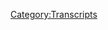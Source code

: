 {{DEFAULTSORT:
    #_TRANSCRIPT_0870:November 9, 2023
}}{{Transcript
    | title         = [[870: November 9, 2023]]
    | caption       = [https://knowledgefight.libsyn.com/870-november-9-2023 Listen to this episode on Libsyn]
    | episodeNumber = [[870: November 9, 2023|870]]
    | length        = 01:38:39
}}

{{MessageBox
    | header     = Warning: Bot Generated Content
    | text       = This transcript was automatically generated by transcription software and likely contains many mistakes and misattributions. Please check the audio for definitive quotes, attribution, and context.
    | image      = N3yvass4myg91.webp
    | imagewidth = 50px
    | id         = warning
}}

{{TranscriptBlock
    | name      = Unknown Speaker
    | timestamp = 00:00:00.000
    | text      = college fight
}}

{{TranscriptBlock
    | name      = Unknown Speaker
    | timestamp = 00:00:21.199
    | text      = I have great respect for knowledge fight knowledge fight. I'm sick of them posing as if they're the good guys saying
}}

{{TranscriptBlock
    | name      = Unknown Speaker
    | timestamp = 00:00:27.739
    | text      = We are the bad guys knowledge
}}

{{TranscriptBlock
    | name      = Unknown Speaker
    | timestamp = 00:00:31.039
    | text      = Knowledge fight
}}

{{TranscriptBlock
    | name      = Unknown Speaker
    | timestamp = 00:00:35.439
    | text      = Need money
}}

{{TranscriptBlock
    | name      = Unknown Speaker
    | timestamp = 00:00:37.439
    | text      = I love your world knowledge fight
}}

{{TranscriptBlock
    | name      = Unknown Speaker
    | timestamp = 00:00:55.520
    | text      = Knowledge fight calm
}}

{{TranscriptBlock
    | name      = Unknown Speaker
    | timestamp = 00:00:58.560
    | text      = Hey everybody, welcome back to knowledge right? I'm dead
}}

{{TranscriptBlock
    | name      = Unknown Speaker
    | timestamp = 00:01:01.539
    | text      = I'm Jordan workable dudes like to sit around where she put the altar of Celine and talk a little bit about Alex Joe
}}

{{TranscriptBlock
    | name      = Unknown Speaker
    | timestamp = 00:01:06.200
    | text      = Oh, indeed. We are Dan Jordan Dan Jordan quick question for you. So it's right spot today buddy side point side point
}}

{{TranscriptBlock
    | name      = Unknown Speaker
    | timestamp = 00:01:13.519
    | text      = I'll get to my bright spot in a moment. Okay, but I need to bring this up because I feel real dumb about this
}}

{{TranscriptBlock
    | name      = Unknown Speaker
    | timestamp = 00:01:18.159
    | text      = Oh, are we are we getting into the big?
}}

{{TranscriptBlock
    | name      = Unknown Speaker
    | timestamp = 00:01:20.879
    | text      = Nevermind, um, what the Big Bend situation? No, although Oh two points. Yeah, okay
}}

{{TranscriptBlock
    | name      = Unknown Speaker
    | timestamp = 00:01:28.000
    | text      = first thing I
}}

{{TranscriptBlock
    | name      = Unknown Speaker
    | timestamp = 00:01:30.359
    | text      = said sneeze remix
}}

{{TranscriptBlock
    | name      = Unknown Speaker
    | timestamp = 00:01:32.359
    | text      = Oh
}}

{{TranscriptBlock
    | name      = Unknown Speaker
    | timestamp = 00:01:34.359
    | text      = During the theme song of our last episode because we're just before that you sneezed right huge
}}

{{TranscriptBlock
    | name      = Unknown Speaker
    | timestamp = 00:01:41.640
    | text      = It didn't register
}}

{{TranscriptBlock
    | name      = Unknown Speaker
    | timestamp = 00:01:45.920
    | text      = Like I sound like a lunatic
}}

{{TranscriptBlock
    | name      = Unknown Speaker
    | timestamp = 00:01:47.959
    | text      = He was I was worried that that was going to be the case. It was
}}

{{TranscriptBlock
    | name      = Unknown Speaker
    | timestamp = 00:01:52.040
    | text      = it was the case and I appreciate I did not get
}}

{{TranscriptBlock
    | name      = Unknown Speaker
    | timestamp = 00:01:55.840
    | text      = a dragged no for that but it's it's still so I felt real dumb I
}}

{{TranscriptBlock
    | name      = Unknown Speaker
    | timestamp = 00:02:03.480
    | text      = Swear it was in the ear in the headphones. No. No, I didn't hear it in my headphones
}}

{{TranscriptBlock
    | name      = Unknown Speaker
    | timestamp = 00:02:07.640
    | text      = I knew and I knew when you did that you were like you totally thought it was
}}

{{TranscriptBlock
    | name      = Unknown Speaker
    | timestamp = 00:02:12.039
    | text      = I would have bet anything but here's what's fun about that
}}

{{TranscriptBlock
    | name      = Unknown Speaker
    | timestamp = 00:02:14.680
    | text      = Yeah, you've once again revealed to all of our newer listeners
}}

{{TranscriptBlock
    | name      = Unknown Speaker
    | timestamp = 00:02:18.840
    | text      = You know that we listen to the deep song every single time a little less editing to do
}}

{{TranscriptBlock
    | name      = Unknown Speaker
    | timestamp = 00:02:23.439
    | text      = a little shortcut
}}

{{TranscriptBlock
    | name      = Unknown Speaker
    | timestamp = 00:02:25.360
    | text      = I remember whenever I think it was Marty who was guessing on him back whenever I kept talking over the whatever was the technocrat drops
}}

{{TranscriptBlock
    | name      = Unknown Speaker
    | timestamp = 00:02:33.159
    | text      = Yeah stuff. He was like, oh, I didn't know you got he was really doing that every time do that in post literally every time
}}

{{TranscriptBlock
    | name      = Unknown Speaker
    | timestamp = 00:02:39.719
    | text      = Yep, and then okay. So the second point, yes
}}

{{TranscriptBlock
    | name      = Unknown Speaker
    | timestamp = 00:02:43.719
    | text      = We speculated that Alex was talking about us talking about him going to Big Bend. Yes in
}}

{{TranscriptBlock
    | name      = Unknown Speaker
    | timestamp = 00:02:49.199
    | text      = London right and they said no, it's Big Bend the National Park, correct
}}

{{TranscriptBlock
    | name      = Unknown Speaker
    | timestamp = 00:02:54.680
    | text      = And I would refer them to our London episode where I made a joke about how Alex kept saying Big Bend
}}

{{TranscriptBlock
    | name      = Unknown Speaker
    | timestamp = 00:03:00.240
    | text      = The National Park about Big Ben the clock. Yeah
}}

{{TranscriptBlock
    | name      = Unknown Speaker
    | timestamp = 00:03:04.840
    | text      = So look, I understand he could have been talking about Big Bend. I
}}

{{TranscriptBlock
    | name      = Unknown Speaker
    | timestamp = 00:03:08.919
    | text      = Don't believe he was I think he was specifically talking about how fans mobbed
}}

{{TranscriptBlock
    | name      = Unknown Speaker
    | timestamp = 00:03:14.800
    | text      = Which he pronounces Big Bend got a bunch of tweets about that
}}

{{TranscriptBlock
    | name      = Unknown Speaker
    | timestamp = 00:03:18.400
    | text      = I I do I do love it. Whatever we get what what we get massive reactions for corrections on
}}

{{TranscriptBlock
    | name      = Unknown Speaker
    | timestamp = 00:03:25.159
    | text      = Very specific and very wamba fine. I'm aligned them. We're yeah
}}

{{TranscriptBlock
    | name      = Unknown Speaker
    | timestamp = 00:03:30.479
    | text      = Yeah, I was wrong. Yeah, we'll accept that huge huge backlash for that. Totally Big Bend quite a large backlash
}}

{{TranscriptBlock
    | name      = Unknown Speaker
    | timestamp = 00:03:38.560
    | text      = Unnecessary backlash to the backlash. That's not having right now. Yeah, so I have a bright spot. Okay, I
}}

{{TranscriptBlock
    | name      = Unknown Speaker
    | timestamp = 00:03:44.439
    | text      = Mentioned on our last episode also that I had some thoughts about Italian food, but that would be for another day
}}

{{TranscriptBlock
    | name      = Unknown Speaker
    | timestamp = 00:03:48.960
    | text      = That is today that day has come I've been really into the cacchio e Pepe
}}

{{TranscriptBlock
    | name      = Unknown Speaker
    | timestamp = 00:03:55.800
    | text      = Pasta dish
}}

{{TranscriptBlock
    | name      = Unknown Speaker
    | timestamp = 00:03:57.479
    | text      = Pecorino and pepper. Okay black pepper cheese very simple
}}

{{TranscriptBlock
    | name      = Unknown Speaker
    | timestamp = 00:04:02.919
    | text      = Simple dish. Uh-huh. Wait, it's just black pepper and cheese
}}

{{TranscriptBlock
    | name      = Unknown Speaker
    | timestamp = 00:04:05.520
    | text      = I mean, it really depends on where you get it if you get it from a place that's kind of not good
}}

{{TranscriptBlock
    | name      = Unknown Speaker
    | timestamp = 00:04:10.879
    | text      = Which I have done. Uh-huh. It is basically just sort of spaghetti ish noodles with Parmesan and Pecorino and pepper
}}

{{TranscriptBlock
    | name      = Unknown Speaker
    | timestamp = 00:04:18.959
    | text      = And it's you know, it's still
}}

{{TranscriptBlock
    | name      = Unknown Speaker
    | timestamp = 00:04:21.379
    | text      = Fine, right, but I don't have great taste
}}

{{TranscriptBlock
    | name      = Unknown Speaker
    | timestamp = 00:04:24.519
    | text      = Sure
}}

{{TranscriptBlock
    | name      = Unknown Speaker
    | timestamp = 00:04:25.579
    | text      = Okay, and so other other times again and I sort of like a little bit of a cheese sauce a little like ricotta
}}

{{TranscriptBlock
    | name      = Unknown Speaker
    | timestamp = 00:04:33.600
    | text      = Sauce. Okay. I gotcha. Yeah, so there's a little bit
}}

{{TranscriptBlock
    | name      = Unknown Speaker
    | timestamp = 00:04:36.360
    | text      = Ideally, you have a little bit of a cheese sauce that is there with it a little white sauce
}}

{{TranscriptBlock
    | name      = Unknown Speaker
    | timestamp = 00:04:42.120
    | text      = And then the Pecorino and the pepper. Yeah, that's good. I enjoy it. I've always been a red sauce
}}

{{TranscriptBlock
    | name      = Unknown Speaker
    | timestamp = 00:04:49.720
    | text      = Marinara type of guy with my pastas
}}

{{TranscriptBlock
    | name      = Unknown Speaker
    | timestamp = 00:04:52.959
    | text      = This is sort of a branching out for me. This is a pretty big pretty big deal. Yeah
}}

{{TranscriptBlock
    | name      = Unknown Speaker
    | timestamp = 00:04:57.620
    | text      = Not a pasta guy. No, nope. Don't like sauces don't like cheeses and I think noodles are difficult to eat
}}

{{TranscriptBlock
    | name      = Unknown Speaker
    | timestamp = 00:05:04.279
    | text      = They are but that's you don't like fun
}}

{{TranscriptBlock
    | name      = Unknown Speaker
    | timestamp = 00:05:08.240
    | text      = How is eating noodles fun because you got to chase them down
}}

{{TranscriptBlock
    | name      = Unknown Speaker
    | timestamp = 00:05:12.920
    | text      = Okay, I like a good soba noodle, but I mean I don't know you
}}

{{TranscriptBlock
    | name      = Unknown Speaker
    | timestamp = 00:05:17.879
    | text      = Listen, you're right. You're right. I really don't like Italian
}}

{{TranscriptBlock
    | name      = Unknown Speaker
    | timestamp = 00:05:21.839
    | text      = Well, I yeah, that's it. You're actually right. There's too much fucking butter. There's too much goddamn butter. Okay
}}

{{TranscriptBlock
    | name      = Unknown Speaker
    | timestamp = 00:05:28.519
    | text      = That's what you want to hear it is I want honesty. That's what I want. I've got it
}}

{{TranscriptBlock
    | name      = Unknown Speaker
    | timestamp = 00:05:33.259
    | text      = You just don't like the Italian. I like the sparse
}}

{{TranscriptBlock
    | name      = Unknown Speaker
    | timestamp = 00:05:36.600
    | text      = Direct and purity of the flavor that the Japanese provide. Okay, do you you like a ramen?
}}

{{TranscriptBlock
    | name      = Unknown Speaker
    | timestamp = 00:05:43.120
    | text      = Yes, I do. I do appreciate a good ramen. All right. Yeah case closed. It's close. What's your brain spot?
}}

{{TranscriptBlock
    | name      = Unknown Speaker
    | timestamp = 00:05:50.360
    | text      = There's a show I saw I saw a new show
}}

{{TranscriptBlock
    | name      = Unknown Speaker
    | timestamp = 00:05:54.120
    | text      = Called scavengers rain. Okay, and it is
}}

{{TranscriptBlock
    | name      = Unknown Speaker
    | timestamp = 00:05:57.800
    | text      = It's like a cartoon. It's like an animated show Wow
}}

{{TranscriptBlock
    | name      = Unknown Speaker
    | timestamp = 00:06:00.319
    | text      = I was kind of hoping it was gonna be a reality show on the History Channel or people scavenge
}}

{{TranscriptBlock
    | name      = Unknown Speaker
    | timestamp = 00:06:04.319
    | text      = you know, but but what is cool about it is that it is a
}}

{{TranscriptBlock
    | name      = Unknown Speaker
    | timestamp = 00:06:08.720
    | text      = sci-fi and it's the type of sci-fi where they let go of a lot of like
}}

{{TranscriptBlock
    | name      = Unknown Speaker
    | timestamp = 00:06:15.439
    | text      = soap opera kind of stuff and they just really embrace like
}}

{{TranscriptBlock
    | name      = Unknown Speaker
    | timestamp = 00:06:18.639
    | text      = Okay, if we're on an alien planet, what kind of weird shit would be on that fucking planet, right?
}}

{{TranscriptBlock
    | name      = Unknown Speaker
    | timestamp = 00:06:24.000
    | text      = Certainly wouldn't be bottle caps. No, it's not
}}

{{TranscriptBlock
    | name      = Unknown Speaker
    | timestamp = 00:06:26.439
    | text      = it's so so it is literally like so many different opportunities for somebody's imagination of like
}}

{{TranscriptBlock
    | name      = Unknown Speaker
    | timestamp = 00:06:32.160
    | text      = What life cycles could exist and how they could interact with like space archaeology?
}}

{{TranscriptBlock
    | name      = Unknown Speaker
    | timestamp = 00:06:36.899
    | text      = Yeah, 100% and then they put people in like they've gotten and there's there's pretty good stories and characters and all this stuff built up
}}

{{TranscriptBlock
    | name      = Unknown Speaker
    | timestamp = 00:06:44.480
    | text      = Around it but so much of the joy is like, you know the in the title scavengers rain
}}

{{TranscriptBlock
    | name      = Unknown Speaker
    | timestamp = 00:06:48.959
    | text      = all of the things that they're dealing with are the life cycles of
}}

{{TranscriptBlock
    | name      = Unknown Speaker
    | timestamp = 00:06:51.939
    | text      = Scavengers on this planet and how they're going about surviving and it's so cool. That sounds fun. Yeah
}}

{{TranscriptBlock
    | name      = Unknown Speaker
    | timestamp = 00:06:58.339
    | text      = Yeah, and the best the best type of that, you know is when you when you look at something and you go
}}

{{TranscriptBlock
    | name      = Unknown Speaker
    | timestamp = 00:07:03.699
    | text      = Oh, that's weird. And then you it makes you look back at the earth and go
}}

{{TranscriptBlock
    | name      = Unknown Speaker
    | timestamp = 00:07:07.339
    | text      = Oh, that would be equally weird from their point of view. Can you believe they put butter on noodles?
}}

{{TranscriptBlock
    | name      = Unknown Speaker
    | timestamp = 00:07:14.459
    | text      = I'm talking more about like, you know
}}

{{TranscriptBlock
    | name      = Unknown Speaker
    | timestamp = 00:07:16.699
    | text      = if so, how is it possible that something's life cycle is they inject your their babies into your head and then the baby involves your
}}

{{TranscriptBlock
    | name      = Unknown Speaker
    | timestamp = 00:07:23.899
    | text      = Brain and then the brain makes you go to this place and then you poop and then the baby starts all over again
}}

{{TranscriptBlock
    | name      = Unknown Speaker
    | timestamp = 00:07:28.540
    | text      = It does somebody that's nuts. Right? Well humans don't do that. Not all of us. Mmm. I dare say most I
}}

{{TranscriptBlock
    | name      = Unknown Speaker
    | timestamp = 00:07:36.620
    | text      = Had a great idea for a TV show while you were talking. Yeah
}}

{{TranscriptBlock
    | name      = Unknown Speaker
    | timestamp = 00:07:39.740
    | text      = Yeah, my people have great ideas for other things as they wait for me to finish. So it's it's my show
}}

{{TranscriptBlock
    | name      = Unknown Speaker
    | timestamp = 00:07:46.899
    | text      = Where people are scavenging things sure and so it's people and like all the audio
}}

{{TranscriptBlock
    | name      = Unknown Speaker
    | timestamp = 00:07:51.220
    | text      = Uh-huh is the actual like people like oh we found this thing over here
}}

{{TranscriptBlock
    | name      = Unknown Speaker
    | timestamp = 00:07:55.980
    | text      = But then you animate it and then you draw whatever you want there your whole your imagination can run wild
}}

{{TranscriptBlock
    | name      = Unknown Speaker
    | timestamp = 00:08:02.019
    | text      = But okay the audio track of people actually scavenging. All right. All right going out and finding little knickknacks here and there
}}

{{TranscriptBlock
    | name      = Unknown Speaker
    | timestamp = 00:08:07.899
    | text      = Okay, so do you want to do it? Where in you've got them?
}}

{{TranscriptBlock
    | name      = Unknown Speaker
    | timestamp = 00:08:11.860
    | text      = Actually, like the show is them going through all this
}}

{{TranscriptBlock
    | name      = Unknown Speaker
    | timestamp = 00:08:14.500
    | text      = I'm thinking kind of letting post you draw in what they find
}}

{{TranscriptBlock
    | name      = Unknown Speaker
    | timestamp = 00:08:18.459
    | text      = I'm kind of thinking like a less annoying American pickers. Okay, have you seen that show? I have seen that show
}}

{{TranscriptBlock
    | name      = Unknown Speaker
    | timestamp = 00:08:24.420
    | text      = Yeah, kind of less annoying less produced than that. Okay, and then it's animated so you could just draw in whatever sure see cuz now
}}

{{TranscriptBlock
    | name      = Unknown Speaker
    | timestamp = 00:08:32.240
    | text      = I'm thinking of a live-action show where people go
}}

{{TranscriptBlock
    | name      = Unknown Speaker
    | timestamp = 00:08:34.899
    | text      = Scavenge, but then when they find something you like animate what it was that they could have found
}}

{{TranscriptBlock
    | name      = Unknown Speaker
    | timestamp = 00:08:42.179
    | text      = So and then they have to react based on that
}}

{{TranscriptBlock
    | name      = Unknown Speaker
    | timestamp = 00:08:45.539
    | text      = Wait, I'm traveling through time in this in this scenario
}}

{{TranscriptBlock
    | name      = Unknown Speaker
    | timestamp = 00:08:48.940
    | text      = I believe I believe I am traveling to people who are there pulling something out of the ground or whatever
}}

{{TranscriptBlock
    | name      = Unknown Speaker
    | timestamp = 00:08:53.980
    | text      = Yeah, we'll have to hold it and then react to the thing that you animate later on. Yes
}}

{{TranscriptBlock
    | name      = Unknown Speaker
    | timestamp = 00:09:00.980
    | text      = There's some problems with production. I
}}

{{TranscriptBlock
    | name      = Unknown Speaker
    | timestamp = 00:09:02.980
    | text      = I mean, I thought people haven't thought about using time travel more banal ways
}}

{{TranscriptBlock
    | name      = Unknown Speaker
    | timestamp = 00:09:08.860
    | text      = Yeah, and they haven't thought of ways to like make TV production even more cumbersome
}}

{{TranscriptBlock
    | name      = Unknown Speaker
    | timestamp = 00:09:15.460
    | text      = God we're gonna have to budget more for time travel now shed the time travelers union is going to
}}

{{TranscriptBlock
    | name      = Unknown Speaker
    | timestamp = 00:09:21.899
    | text      = Really take issue. Well, they always have honestly and always will
}}

{{TranscriptBlock
    | name      = Unknown Speaker
    | timestamp = 00:09:25.940
    | text      = So Jordan today we have an episode to go over. All right, that's never gonna happen again. Nope
}}

{{TranscriptBlock
    | name      = Unknown Speaker
    | timestamp = 00:09:33.940
    | text      = We're gonna be talking about November 9th
}}

{{TranscriptBlock
    | name      = Unknown Speaker
    | timestamp = 00:09:37.659
    | text      = 2023 okay, that is Thursday. Yeah of last week. Yep, and that's because
}}

{{TranscriptBlock
    | name      = Unknown Speaker
    | timestamp = 00:09:43.500
    | text      = Jackson Hinkle came on and writes I made a reference to that now we got to pay it off, right?
}}

{{TranscriptBlock
    | name      = Unknown Speaker
    | timestamp = 00:09:47.700
    | text      = So now I can finally figure out what a Jackson Hinkle is. Yeah, okay
}}

{{TranscriptBlock
    | name      = Unknown Speaker
    | timestamp = 00:09:51.179
    | text      = I will say it's his real name and it is unfortunate in and fortunate in some ways because it is very memorable
}}

{{TranscriptBlock
    | name      = Unknown Speaker
    | timestamp = 00:09:56.700
    | text      = Sure, but also Hinkle has too much like stink kind of you know, it's really real schoolyard bully
}}

{{TranscriptBlock
    | name      = Unknown Speaker
    | timestamp = 00:10:03.820
    | text      = Lay up kind of thing. I mean
}}

{{TranscriptBlock
    | name      = Unknown Speaker
    | timestamp = 00:10:07.019
    | text      = Stinkle here's the thing. I I'm
}}

{{TranscriptBlock
    | name      = Unknown Speaker
    | timestamp = 00:10:09.539
    | text      = Ace Ventura's pet detective. I'll never get over Hinkle and Einhorn. Oh, I didn't even think of that
}}

{{TranscriptBlock
    | name      = Unknown Speaker
    | timestamp = 00:10:15.379
    | text      = See that that's the thing that I can't get out of my mind. It's not my fault, right?
}}

{{TranscriptBlock
    | name      = Unknown Speaker
    | timestamp = 00:10:19.539
    | text      = It's I didn't make the movie. No, it's definitely
}}

{{TranscriptBlock
    | name      = Unknown Speaker
    | timestamp = 00:10:21.860
    | text      = Problematic in that now it's definitely
}}

{{TranscriptBlock
    | name      = Unknown Speaker
    | timestamp = 00:10:25.220
    | text      = Jim Carrey's fault. Yeah. Yes
}}

{{TranscriptBlock
    | name      = Unknown Speaker
    | timestamp = 00:10:28.220
    | text      = Yes
}}

{{TranscriptBlock
    | name      = Unknown Speaker
    | timestamp = 00:10:30.139
    | text      = We'll get down to business on this episode and I was actually gonna include some of the Friday's episode too
}}

{{TranscriptBlock
    | name      = Unknown Speaker
    | timestamp = 00:10:35.340
    | text      = But I decided no, I don't care fair enough. But before we do let's say hello to some new walks
}}

{{TranscriptBlock
    | name      = Unknown Speaker
    | timestamp = 00:10:39.820
    | text      = Oh, that's great. So first the 20th is our wedding anniversary and we've been together for 17 years
}}

{{TranscriptBlock
    | name      = Unknown Speaker
    | timestamp = 00:10:44.460
    | text      = I just wanted you to say I love you bath, and I'm so happy to be with you
}}

{{TranscriptBlock
    | name      = Unknown Speaker
    | timestamp = 00:10:51.100
    | text      = Is this is this the same one?
}}

{{TranscriptBlock
    | name      = Unknown Speaker
    | timestamp = 00:10:54.120
    | text      = No, okay. So these are separate. Yes. Okay. Yeah, that was the end of that and you're now policy wonk
}}

{{TranscriptBlock
    | name      = Unknown Speaker
    | timestamp = 00:10:59.740
    | text      = I'm a policy wonk fell apart at the end there. Yeah. No, we're back on track but base
}}

{{TranscriptBlock
    | name      = Unknown Speaker
    | timestamp = 00:11:05.740
    | text      = great
}}

{{TranscriptBlock
    | name      = Unknown Speaker
    | timestamp = 00:11:07.179
    | text      = Happy anniversary to you and your partner
}}

{{TranscriptBlock
    | name      = Unknown Speaker
    | timestamp = 00:11:09.379
    | text      = This I thought was the same one because it looked like it trailed off right also. I'm neo. I'm Leo. I'm DCX Clark
}}

{{TranscriptBlock
    | name      = Unknown Speaker
    | timestamp = 00:11:16.220
    | text      = I'm Jesse. I'm a first-time emailer. I'm a huge fan. I love your work. Thank you so much. You're now policy wonk
}}

{{TranscriptBlock
    | name      = Unknown Speaker
    | timestamp = 00:11:21.259
    | text      = I'm a policy wonk. Thank you very much. You know what? I don't think I could do this anymore. Fuck Alex Jones
}}

{{TranscriptBlock
    | name      = Unknown Speaker
    | timestamp = 00:11:26.659
    | text      = I quit thank you so much. You're now policy wonk. I'm a policy wonk. Thank you very much
}}

{{TranscriptBlock
    | name      = Unknown Speaker
    | timestamp = 00:11:30.340
    | text      = Thank you so much to a Kingsley chop. You are now policy wonk. I'm a policy wonk
}}

{{TranscriptBlock
    | name      = Unknown Speaker
    | timestamp = 00:11:36.100
    | text      = Thank you very much and Nick from Connecticut is liberal. He's liberal. He's liberal. He rules, but you're now policy wonk
}}

{{TranscriptBlock
    | name      = Unknown Speaker
    | timestamp = 00:11:42.220
    | text      = I'm a policy wonk. Thank you very much. Oh boy. I really feel bad that I biffed that wedding anniversary one
}}

{{TranscriptBlock
    | name      = Unknown Speaker
    | timestamp = 00:11:49.820
    | text      = Thankfully if it appears there's a second
}}

{{TranscriptBlock
    | name      = Unknown Speaker
    | timestamp = 00:11:53.419
    | text      = Second shot at a shout out here
}}

{{TranscriptBlock
    | name      = Unknown Speaker
    | timestamp = 00:11:56.340
    | text      = So we have a technocrat in the mix. So thank you so much to dear Sarah
}}

{{TranscriptBlock
    | name      = Unknown Speaker
    | timestamp = 00:11:59.860
    | text      = We didn't mean to schedule our wedding on your 30th birthday
}}

{{TranscriptBlock
    | name      = Unknown Speaker
    | timestamp = 00:12:02.679
    | text      = Please accept our apology in the form of a shout out sincerely Aneta and Robert. Thank you so much. You are now technocrat
}}

{{TranscriptBlock
    | name      = Unknown Speaker
    | timestamp = 00:12:08.320
    | text      = I'm a policy wonk
}}

{{TranscriptBlock
    | name      = Unknown Speaker
    | timestamp = 00:12:12.559
    | text      = Someone someone sodomite sent me a bucket of poop daddy shark
}}

{{TranscriptBlock
    | name      = Unknown Speaker
    | timestamp = 00:12:17.759
    | text      = Jar-jar Binks has a Caribbean black accent. He's a loser little little titty, baby
}}

{{TranscriptBlock
    | name      = Unknown Speaker
    | timestamp = 00:12:24.639
    | text      = I don't want to hate black people. I renounce Jesus Christ. So that's a fun shout out there. Yeah, thank you very much
}}

{{TranscriptBlock
    | name      = Unknown Speaker
    | timestamp = 00:12:31.320
    | text      = but also
}}

{{TranscriptBlock
    | name      = Unknown Speaker
    | timestamp = 00:12:32.879
    | text      = We got a lot going on here. Sure. We got a happy birthday message
}}

{{TranscriptBlock
    | name      = Unknown Speaker
    | timestamp = 00:12:36.440
    | text      = There is a lot there you're you're knocking them all out in one go. Uh-huh. Yeah, we have humble brag about getting married. Totally
}}

{{TranscriptBlock
    | name      = Unknown Speaker
    | timestamp = 00:12:46.240
    | text      = So much calling you out for being 30 right as opposed to being like a happy birthday no
}}

{{TranscriptBlock
    | name      = Unknown Speaker
    | timestamp = 00:12:52.919
    | text      = Specifically 30 and making it sound like you are so mad
}}

{{TranscriptBlock
    | name      = Unknown Speaker
    | timestamp = 00:12:56.200
    | text      = Oh wedding is on your birthday so much so that you have to reach out to and get an apology on the show
}}

{{TranscriptBlock
    | name      = Unknown Speaker
    | timestamp = 00:13:03.039
    | text      = Yeah, oh boy. I can't believe it. This is deep. Yep. Yep. So
}}

{{TranscriptBlock
    | name      = Unknown Speaker
    | timestamp = 00:13:08.360
    | text      = It does
}}

{{TranscriptBlock
    | name      = Unknown Speaker
    | timestamp = 00:13:10.360
    | text      = So Jordan we start and Alex is not just gonna have
}}

{{TranscriptBlock
    | name      = Unknown Speaker
    | timestamp = 00:13:14.320
    | text      = Jackson Hinkle here on the show. Okay. Here's some other guests
}}

{{TranscriptBlock
    | name      = Unknown Speaker
    | timestamp = 00:13:17.080
    | text      = All right, and one of them is a real loser who may not be allowed to practice law anymore. All right
}}

{{TranscriptBlock
    | name      = Unknown Speaker
    | timestamp = 00:13:21.559
    | text      = I uh spent a couple hours yesterday on some very disturbing phone calls with lawyers and others
}}

{{TranscriptBlock
    | name      = Unknown Speaker
    | timestamp = 00:13:28.120
    | text      = Dealing with January 6
}}

{{TranscriptBlock
    | name      = Unknown Speaker
    | timestamp = 00:13:30.639
    | text      = convictees in the kangaroo courts
}}

{{TranscriptBlock
    | name      = Unknown Speaker
    | timestamp = 00:13:32.659
    | text      = Namely my old friend Joe big and others Joe Biggs. They are torturing the living snot out of them in prison
}}

{{TranscriptBlock
    | name      = Unknown Speaker
    | timestamp = 00:13:40.139
    | text      = They don't just have Owen in solitary confinement
}}

{{TranscriptBlock
    | name      = Unknown Speaker
    | timestamp = 00:13:44.000
    | text      = they are torturing the hell out of them and
}}

{{TranscriptBlock
    | name      = Unknown Speaker
    | timestamp = 00:13:47.039
    | text      = It's standard torture that they do to political prisoners
}}

{{TranscriptBlock
    | name      = Unknown Speaker
    | timestamp = 00:13:52.240
    | text      = We're gonna be joined by Joe Biggs his lawyer
}}

{{TranscriptBlock
    | name      = Unknown Speaker
    | timestamp = 00:13:55.480
    | text      = Norm Patis and
}}

{{TranscriptBlock
    | name      = Unknown Speaker
    | timestamp = 00:13:57.480
    | text      = One of the leaders and one of the main activist groups has been in contact with all of the major
}}

{{TranscriptBlock
    | name      = Unknown Speaker
    | timestamp = 00:14:02.299
    | text      = People that were convicted in the kangaroo courts in DC
}}

{{TranscriptBlock
    | name      = Unknown Speaker
    | timestamp = 00:14:05.960
    | text      = Yeah, so you got Norm Patis coming in to talk about how Joe Biggs is being tortured. I
}}

{{TranscriptBlock
    | name      = Unknown Speaker
    | timestamp = 00:14:10.960
    | text      = Would say this is the first time that I would legitimately be interested in talking to Norm Patis
}}

{{TranscriptBlock
    | name      = Unknown Speaker
    | timestamp = 00:14:16.799
    | text      = No, you're not we're not we're not gonna actually listen to much of this
}}

{{TranscriptBlock
    | name      = Unknown Speaker
    | timestamp = 00:14:19.399
    | text      = well
}}

{{TranscriptBlock
    | name      = Unknown Speaker
    | timestamp = 00:14:19.639
    | text      = For one reason and it has nothing to do with what he's doing and everything to do with the fact that I read that he
}}

{{TranscriptBlock
    | name      = Unknown Speaker
    | timestamp = 00:14:24.360
    | text      = Went to a comedy fantasy camp. Oh, yeah, I saw that I want to know more about that
}}

{{TranscriptBlock
    | name      = Unknown Speaker
    | timestamp = 00:14:28.080
    | text      = Adam Carolla's comedy fantasy camp. It's like the ace man. What the fuck is going on here? How is that possible?
}}

{{TranscriptBlock
    | name      = Unknown Speaker
    | timestamp = 00:14:35.399
    | text      = What what am I doing where I live in a world? How do you have the time right now?
}}

{{TranscriptBlock
    | name      = Unknown Speaker
    | timestamp = 00:14:38.840
    | text      = I mean, yeah, I mean not just that but like last year
}}

{{TranscriptBlock
    | name      = Unknown Speaker
    | timestamp = 00:14:41.960
    | text      = I'm watching fucking Norm Patis look like an idiot and then this year
}}

{{TranscriptBlock
    | name      = Unknown Speaker
    | timestamp = 00:14:46.080
    | text      = I just find out he was hanging out with Alonzo Bowden. Yeah, what are we doing here?
}}

{{TranscriptBlock
    | name      = Unknown Speaker
    | timestamp = 00:14:50.039
    | text      = Honestly based on based on my assessment of his performance. He could use that boot camp. Yeah, you really could
}}

{{TranscriptBlock
    | name      = Unknown Speaker
    | timestamp = 00:14:55.360
    | text      = I don't usually recommend comedy classes for people but in this case you need it buddy
}}

{{TranscriptBlock
    | name      = Unknown Speaker
    | timestamp = 00:15:02.360
    | text      = He spent so much money on it God, I hate this world. Yeah, I hate this world
}}

{{TranscriptBlock
    | name      = Unknown Speaker
    | timestamp = 00:15:06.919
    | text      = He can spend he could throw away grand upon grand on a bull and it's Adam Carolla should be less successful
}}

{{TranscriptBlock
    | name      = Unknown Speaker
    | timestamp = 00:15:18.679
    | text      = Except for Alonzo. He's cool. Dude. He's gonna teach teach an Orpatus how to do a lightning round with Ace Rockola
}}

{{TranscriptBlock
    | name      = Unknown Speaker
    | timestamp = 00:15:28.320
    | text      = Who else is that I bet Leno was that I'm sure
}}

{{TranscriptBlock
    | name      = Unknown Speaker
    | timestamp = 00:15:30.559
    | text      = Was there yeah, I don't even need to guess anymore Leno was there. Yep
}}

{{TranscriptBlock
    | name      = Unknown Speaker
    | timestamp = 00:15:35.879
    | text      = I'll come up with some more deep love line
}}

{{TranscriptBlock
    | name      = Unknown Speaker
    | timestamp = 00:15:39.519
    | text      = By the end of this thing
}}

{{TranscriptBlock
    | name      = Unknown Speaker
    | timestamp = 00:15:41.639
    | text      = Remember if aces. Oh, no, that was that was on love line aces ranchero accordion countdown. That was always fun
}}

{{TranscriptBlock
    | name      = Unknown Speaker
    | timestamp = 00:15:47.960
    | text      = Nope, don't remember that one. So that was one that they'd get really bored in the doing the show
}}

{{TranscriptBlock
    | name      = Unknown Speaker
    | timestamp = 00:15:53.720
    | text      = Anderson, I think the engineer whoever was the engineer at the time. Yeah would start
}}

{{TranscriptBlock
    | name      = Unknown Speaker
    | timestamp = 00:15:58.559
    | text      = a ranchero song and they would before that they would make bets on how long it would take for the accordion to start
}}

{{TranscriptBlock
    | name      = Unknown Speaker
    | timestamp = 00:16:05.879
    | text      = Which seemed hilarious at the time and now looking back?
}}

{{TranscriptBlock
    | name      = Unknown Speaker
    | timestamp = 00:16:10.080
    | text      = It's a flat bit. It's a little flat. Oh
}}

{{TranscriptBlock
    | name      = Unknown Speaker
    | timestamp = 00:16:13.179
    | text      = My god, I didn't even realize this and I bet he didn't tell him
}}

{{TranscriptBlock
    | name      = Unknown Speaker
    | timestamp = 00:16:18.159
    | text      = Can you imagine?
}}

{{TranscriptBlock
    | name      = Unknown Speaker
    | timestamp = 00:16:19.840
    | text      = How much you would roast somebody who came to your comedy class if they had just lost one and a half billion dollars in a?
}}

{{TranscriptBlock
    | name      = Unknown Speaker
    | timestamp = 00:16:27.259
    | text      = Court case they didn't even know
}}

{{TranscriptBlock
    | name      = Unknown Speaker
    | timestamp = 00:16:29.899
    | text      = They didn't I bet they didn't know I bet
}}

{{TranscriptBlock
    | name      = Unknown Speaker
    | timestamp = 00:16:33.539
    | text      = Roasted patties. I didn't read the entire article, but I read the little part about norm
}}

{{TranscriptBlock
    | name      = Unknown Speaker
    | timestamp = 00:16:37.940
    | text      = Uh-huh, and part of it was a roast battle. Uh-huh, like between the contestants or the people who are taking the class
}}

{{TranscriptBlock
    | name      = Unknown Speaker
    | timestamp = 00:16:43.379
    | text      = Yeah, and they were making fun of norm for being the proud boys lawyer
}}

{{TranscriptBlock
    | name      = Unknown Speaker
    | timestamp = 00:16:47.419
    | text      = But were they making fun of him for being a loser?
}}

{{TranscriptBlock
    | name      = Unknown Speaker
    | timestamp = 00:16:50.740
    | text      = Probably I mean it's a roast battle. All right, fine fair enough
}}

{{TranscriptBlock
    | name      = Unknown Speaker
    | timestamp = 00:16:53.340
    | text      = I think if I were in roast battle and my opponent was norm, I would just look I quit. Ah boy life life one
}}

{{TranscriptBlock
    | name      = Unknown Speaker
    | timestamp = 00:16:59.980
    | text      = Yeah, life beat you and I can't do this to
}}

{{TranscriptBlock
    | name      = Unknown Speaker
    | timestamp = 00:17:04.940
    | text      = Fucking Adam Carolla as a comedy cam what fun whatever so we're not gonna listen to much of that
}}

{{TranscriptBlock
    | name      = Unknown Speaker
    | timestamp = 00:17:11.099
    | text      = Interview and part of the reason is because a fair amount of the stuff that he's talking about. I kind of believe is happening
}}

{{TranscriptBlock
    | name      = Unknown Speaker
    | timestamp = 00:17:17.900
    | text      = I'm not sure if it's torture
}}

{{TranscriptBlock
    | name      = Unknown Speaker
    | timestamp = 00:17:19.900
    | text      = It's stuff like you know, they're being told that they're being transferred to another prison and then they get out
}}

{{TranscriptBlock
    | name      = Unknown Speaker
    | timestamp = 00:17:26.539
    | text      = And and on and then they have to be transferred to another place
}}

{{TranscriptBlock
    | name      = Unknown Speaker
    | timestamp = 00:17:30.380
    | text      = They're being like handcuffed for long periods of time. Sure stuff that I kind of believe is probably happening
}}

{{TranscriptBlock
    | name      = Unknown Speaker
    | timestamp = 00:17:35.819
    | text      = Yeah
}}

{{TranscriptBlock
    | name      = Unknown Speaker
    | timestamp = 00:17:36.059
    | text      = but they think it's only happening to them right and I find that to be a really annoying way of discussing the abuses of the
}}

{{TranscriptBlock
    | name      = Unknown Speaker
    | timestamp = 00:17:44.140
    | text      = The prison system. Yeah, and I think that there is round criticism to be made of how prisoners are treated
}}

{{TranscriptBlock
    | name      = Unknown Speaker
    | timestamp = 00:17:51.140
    | text      = And I do believe that even some January 6th
}}

{{TranscriptBlock
    | name      = Unknown Speaker
    | timestamp = 00:17:54.779
    | text      = People who are incarcerated probably are subject to unfair treatment within the prison system
}}

{{TranscriptBlock
    | name      = Unknown Speaker
    | timestamp = 00:18:00.420
    | text      = Yeah to pretend it's only them is a disservice to the real criticism
}}

{{TranscriptBlock
    | name      = Unknown Speaker
    | timestamp = 00:18:05.819
    | text      = That actual activists make and I find it
}}

{{TranscriptBlock
    | name      = Unknown Speaker
    | timestamp = 00:18:08.779
    | text      = Loathsome. Yeah of them. So I'm not even going to engage with their piss ant nonsense now, that's yeah
}}

{{TranscriptBlock
    | name      = Unknown Speaker
    | timestamp = 00:18:16.740
    | text      = but there's another topic and that is that
}}

{{TranscriptBlock
    | name      = Unknown Speaker
    | timestamp = 00:18:20.019
    | text      = There's a GOP debate. We talked about this a little bit on the last episode. That's right
}}

{{TranscriptBlock
    | name      = Unknown Speaker
    | timestamp = 00:18:24.140
    | text      = I forgot there was a GOP debate fake. Yes, they debate each other. He did his thing. Okay here Alex has a take
}}

{{TranscriptBlock
    | name      = Unknown Speaker
    | timestamp = 00:18:29.859
    | text      = Okay, as a fake take the debate had less than a million viewers
}}

{{TranscriptBlock
    | name      = Unknown Speaker
    | timestamp = 00:18:33.819
    | text      = But on Steven Crowder's show last night, I was on it had two million viewers. At least they're a joke and
}}

{{TranscriptBlock
    | name      = Unknown Speaker
    | timestamp = 00:18:41.740
    | text      = Vivek skip the break
}}

{{TranscriptBlock
    | name      = Unknown Speaker
    | timestamp = 00:18:44.420
    | text      = Literally nailed them when he said they shouldn't have NBC. Yeah, right a Republican debate. There's no Republicans watching
}}

{{TranscriptBlock
    | name      = Unknown Speaker
    | timestamp = 00:18:52.779
    | text      = NBC and MSNBC
}}

{{TranscriptBlock
    | name      = Unknown Speaker
    | timestamp = 00:18:55.420
    | text      = we should have Joe Rogan and Elon Musk and
}}

{{TranscriptBlock
    | name      = Unknown Speaker
    | timestamp = 00:18:57.980
    | text      = Tucker Carlson hosting this they're the populace. They're so popular. Why do we keep kissing the ass of the establishment?
}}

{{TranscriptBlock
    | name      = Unknown Speaker
    | timestamp = 00:19:04.779
    | text      = No, one's watching us because we're idiots
}}

{{TranscriptBlock
    | name      = Unknown Speaker
    | timestamp = 00:19:09.420
    | text      = To the system we keep acting like it's still in power. It's a facade that blew over
}}

{{TranscriptBlock
    | name      = Unknown Speaker
    | timestamp = 00:19:15.019
    | text      = Yeah, I mean on some level. Why don't you do that? Yeah
}}

{{TranscriptBlock
    | name      = Unknown Speaker
    | timestamp = 00:19:19.460
    | text      = What's stopping you? I mean, yeah from having a debate on Rogan's show
}}

{{TranscriptBlock
    | name      = Unknown Speaker
    | timestamp = 00:19:23.299
    | text      = I imagine Rogan doesn't want to they don't they I mean, I understand that's a lot of pressure
}}

{{TranscriptBlock
    | name      = Unknown Speaker
    | timestamp = 00:19:27.980
    | text      = I don't think Rogan wants that kind of heat
}}

{{TranscriptBlock
    | name      = Unknown Speaker
    | timestamp = 00:19:30.859
    | text      = the only reason that they're like
}}

{{TranscriptBlock
    | name      = Unknown Speaker
    | timestamp = 00:19:33.660
    | text      = the RNC debates is because the RNC like organizes them and the news and I think I think a lot of candidates who want to be
}}

{{TranscriptBlock
    | name      = Unknown Speaker
    | timestamp = 00:19:40.059
    | text      = Taken seriously probably wouldn't show up on a Rogan debate
}}

{{TranscriptBlock
    | name      = Unknown Speaker
    | timestamp = 00:19:42.339
    | text      = Yeah, because there's a lot of stuff that Rogan's done and said in the past that they would not want to be associated with sure
}}

{{TranscriptBlock
    | name      = Unknown Speaker
    | timestamp = 00:19:49.059
    | text      = You know, it's very easy to find the clips that Alex used to attack him back when they were having their little fight the ones where?
}}

{{TranscriptBlock
    | name      = Unknown Speaker
    | timestamp = 00:19:55.180
    | text      = he
}}

{{TranscriptBlock
    | name      = Unknown Speaker
    | timestamp = 00:19:56.420
    | text      = Went to a theater full of black people and said it was like Planet of the Apes sure that kind of stuff
}}

{{TranscriptBlock
    | name      = Unknown Speaker
    | timestamp = 00:20:01.500
    | text      = maybe a serious candidate would not necessarily want to
}}

{{TranscriptBlock
    | name      = Unknown Speaker
    | timestamp = 00:20:05.859
    | text      = be associated with this and and
}}

{{TranscriptBlock
    | name      = Unknown Speaker
    | timestamp = 00:20:08.299
    | text      = Lend their credibility to it. Yeah, maybe I don't know. Yeah for now for now though, right?
}}

{{TranscriptBlock
    | name      = Unknown Speaker
    | timestamp = 00:20:14.099
    | text      = I mean like Alex is it there is a certain point that he's making that is correct, which is that if the debates?
}}

{{TranscriptBlock
    | name      = Unknown Speaker
    | timestamp = 00:20:21.339
    | text      = that are put on by legacy media and
}}

{{TranscriptBlock
    | name      = Unknown Speaker
    | timestamp = 00:20:24.339
    | text      = Gatekeeper people. Yeah for the reason of let's not have a circus explode on us, right?
}}

{{TranscriptBlock
    | name      = Unknown Speaker
    | timestamp = 00:20:29.819
    | text      = If those are getting a million views
}}

{{TranscriptBlock
    | name      = Unknown Speaker
    | timestamp = 00:20:31.819
    | text      = that's not enough to compete with a debate on Rogan show that gets 20 million and
}}

{{TranscriptBlock
    | name      = Unknown Speaker
    | timestamp = 00:20:37.380
    | text      = Eventually politicians are going to make the choice of sure
}}

{{TranscriptBlock
    | name      = Unknown Speaker
    | timestamp = 00:20:40.940
    | text      = There's respectability and then there's getting 20 million more votes. I don't I don't disagree
}}

{{TranscriptBlock
    | name      = Unknown Speaker
    | timestamp = 00:20:45.460
    | text      = Yeah, that calculus is probably in in flux. Yeah
}}

{{TranscriptBlock
    | name      = Unknown Speaker
    | timestamp = 00:20:50.180
    | text      = And I also think like on some level
}}

{{TranscriptBlock
    | name      = Unknown Speaker
    | timestamp = 00:20:53.460
    | text      = The Vake is kind of right like he's not right about a lot of stuff, but he is right that like
}}

{{TranscriptBlock
    | name      = Unknown Speaker
    | timestamp = 00:20:58.740
    | text      = Probably a Republican debate doesn't make sense to be happening on a mainstream media platform anymore
}}

{{TranscriptBlock
    | name      = Unknown Speaker
    | timestamp = 00:21:04.900
    | text      = Yeah, like very that's a really good point
}}

{{TranscriptBlock
    | name      = Unknown Speaker
    | timestamp = 00:21:07.339
    | text      = They are completely foreign to this and I think he even made the point it's like would the Democrats have a debate hosted by?
}}

{{TranscriptBlock
    | name      = Unknown Speaker
    | timestamp = 00:21:15.140
    | text      = Greg Gutfeld I'm like, well, first of all, Greg Gutfeld is not the right choice to go with. Yeah, that doesn't make sense
}}

{{TranscriptBlock
    | name      = Unknown Speaker
    | timestamp = 00:21:20.019
    | text      = Yeah, there wouldn't be a Democratic national debate on Fox News hosted by Tucker or something like that. That wouldn't happen
}}

{{TranscriptBlock
    | name      = Unknown Speaker
    | timestamp = 00:21:26.420
    | text      = It did that in the past, but it wasn't hosted by Tucker
}}

{{TranscriptBlock
    | name      = Unknown Speaker
    | timestamp = 00:21:29.619
    | text      = It wasn't hosted by Tucker, but there was a time or got fell I want to talk
}}

{{TranscriptBlock
    | name      = Unknown Speaker
    | timestamp = 00:21:33.539
    | text      = I'm talking to our under 20s right now
}}

{{TranscriptBlock
    | name      = Unknown Speaker
    | timestamp = 00:21:37.460
    | text      = There's a time where people would just show up on all the networks
}}

{{TranscriptBlock
    | name      = Unknown Speaker
    | timestamp = 00:21:40.500
    | text      = Well, but that's not true and they'd be a dick to him
}}

{{TranscriptBlock
    | name      = Unknown Speaker
    | timestamp = 00:21:42.940
    | text      = Well, it would still you'd still show up Bernie went on Fox sure, you know, it had a town hall kind of thing
}}

{{TranscriptBlock
    | name      = Unknown Speaker
    | timestamp = 00:21:48.460
    | text      = Sure, sure that that makes that's a little different that I think than having their like official debate
}}

{{TranscriptBlock
    | name      = Unknown Speaker
    | timestamp = 00:21:53.900
    | text      = Oh, no, I'm talking like yeah, I'm talking like 90s. That's what I'm talking
}}

{{TranscriptBlock
    | name      = Unknown Speaker
    | timestamp = 00:21:57.420
    | text      = Well, like maybe showing up on MTV. I mean boxers. Oh boy when he played boxers or briefs
}}

{{TranscriptBlock
    | name      = Unknown Speaker
    | timestamp = 00:22:03.019
    | text      = I played the saxophone on Arsenio. It doesn't get more going on Rogan than that
}}

{{TranscriptBlock
    | name      = Unknown Speaker
    | timestamp = 00:22:08.299
    | text      = Yeah, do you know what?
}}

{{TranscriptBlock
    | name      = Unknown Speaker
    | timestamp = 00:22:10.299
    | text      = But there's a difference between a publicity appearance and like having your actual yeah, totally
}}

{{TranscriptBlock
    | name      = Unknown Speaker
    | timestamp = 00:22:15.099
    | text      = I know that I'm making that distinction a lot, but it is it is important. I think sure
}}

{{TranscriptBlock
    | name      = Unknown Speaker
    | timestamp = 00:22:19.740
    | text      = Also, Arsenio is fucking awesome and super huge. Also. Do you want to talk about Arsenio?
}}

{{TranscriptBlock
    | name      = Unknown Speaker
    | timestamp = 00:22:25.299
    | text      = Super huge also, do you want your debate to be moderated by someone who constantly is like a Jamie Google that?
}}

{{TranscriptBlock
    | name      = Unknown Speaker
    | timestamp = 00:22:31.380
    | text      = Do you want that do you want during the debate?
}}

{{TranscriptBlock
    | name      = Unknown Speaker
    | timestamp = 00:22:34.259
    | text      = He's high out of his mind wearing a weird costume Duncan Trussell's over on the side
}}

{{TranscriptBlock
    | name      = Unknown Speaker
    | timestamp = 00:22:39.019
    | text      = What the people who are doing the debates now are doing is at the very most or best a
}}

{{TranscriptBlock
    | name      = Unknown Speaker
    | timestamp = 00:22:46.579
    | text      = Lateral move compared to that. Yeah, here's why I think it would actually work
}}

{{TranscriptBlock
    | name      = Unknown Speaker
    | timestamp = 00:22:50.619
    | text      = Exactly, that's that that's the problem. Here's why what's happening now doesn't work
}}

{{TranscriptBlock
    | name      = Unknown Speaker
    | timestamp = 00:22:56.339
    | text      = And here's why what might happen does well the vague and you know presumably you know if Trump were at one of these debates
}}

{{TranscriptBlock
    | name      = Unknown Speaker
    | timestamp = 00:23:02.700
    | text      = Sure, they are hostile
}}

{{TranscriptBlock
    | name      = Unknown Speaker
    | timestamp = 00:23:04.700
    | text      = To the media and therefore there's nothing that they're going to do that is even close to debate. Yeah
}}

{{TranscriptBlock
    | name      = Unknown Speaker
    | timestamp = 00:23:12.019
    | text      = simultaneously they are obsequious when it comes to someone like Rogan and
}}

{{TranscriptBlock
    | name      = Unknown Speaker
    | timestamp = 00:23:16.059
    | text      = And people like Chris Christie are gonna act the same no matter what
}}

{{TranscriptBlock
    | name      = Unknown Speaker
    | timestamp = 00:23:21.299
    | text      = They're just there to debate like maybe I don't know is he selling a book
}}

{{TranscriptBlock
    | name      = Unknown Speaker
    | timestamp = 00:23:25.140
    | text      = You know I think he's just there to have a good time
}}

{{TranscriptBlock
    | name      = Unknown Speaker
    | timestamp = 00:23:27.460
    | text      = And he wants everybody to to come out and really leave it all on the field
}}

{{TranscriptBlock
    | name      = Unknown Speaker
    | timestamp = 00:23:31.259
    | text      = You know and just have just just really play your best today. You know if if nothing else
}}

{{TranscriptBlock
    | name      = Unknown Speaker
    | timestamp = 00:23:37.660
    | text      = Having like it be in a place where there's people who like the the hostile folks suck up to the place
}}

{{TranscriptBlock
    | name      = Unknown Speaker
    | timestamp = 00:23:44.619
    | text      = yeah, it would diffuse a lot of the the clear petulance and
}}

{{TranscriptBlock
    | name      = Unknown Speaker
    | timestamp = 00:23:50.579
    | text      = Indignancy that you see out of people like the vague yeah
}}

{{TranscriptBlock
    | name      = Unknown Speaker
    | timestamp = 00:23:53.299
    | text      = I mean it just seems like debates are a vestigial organ at this point. What are we talking? You're not we're not having a
}}

{{TranscriptBlock
    | name      = Unknown Speaker
    | timestamp = 00:24:01.180
    | text      = Conversation no so there was a time when it was much more difficult to get out the word on your positions
}}

{{TranscriptBlock
    | name      = Unknown Speaker
    | timestamp = 00:24:07.579
    | text      = Yeah, yeah, yeah, you know that was a useful thing then and now it is not yeah. It is a shit show yeah
}}

{{TranscriptBlock
    | name      = Unknown Speaker
    | timestamp = 00:24:14.500
    | text      = I mean people people forget like people talk about the Lincoln-Douglas debates as being like about intellectual about whatever
}}

{{TranscriptBlock
    | name      = Unknown Speaker
    | timestamp = 00:24:22.099
    | text      = That's the same as a book tour ban. That's that is a show going on the road
}}

{{TranscriptBlock
    | name      = Unknown Speaker
    | timestamp = 00:24:26.700
    | text      = I would have gone both do three hours of shit talking and then they go to their next city
}}

{{TranscriptBlock
    | name      = Unknown Speaker
    | timestamp = 00:24:32.299
    | text      = Fair enough yeah, so Alex is is mopey uh-huh he's a little mopey boy
}}

{{TranscriptBlock
    | name      = Unknown Speaker
    | timestamp = 00:24:38.180
    | text      = And so my greatest victory is you keep me on air
}}

{{TranscriptBlock
    | name      = Unknown Speaker
    | timestamp = 00:24:40.539
    | text      = It's your victory and the fact that we sustained through all these attacks to get to the point where we see the great awakening
}}

{{TranscriptBlock
    | name      = Unknown Speaker
    | timestamp = 00:24:47.579
    | text      = exploding right now
}}

{{TranscriptBlock
    | name      = Unknown Speaker
    | timestamp = 00:24:50.619
    | text      = The problem is there it's like this pass a thing like the war is over though Alex. You're not need anymore
}}

{{TranscriptBlock
    | name      = Unknown Speaker
    | timestamp = 00:24:55.779
    | text      = No
}}

{{TranscriptBlock
    | name      = Unknown Speaker
    | timestamp = 00:24:56.059
    | text      = We're awake that we're in a war and now when we speak out against lockdowns and tyranny we get a response
}}

{{TranscriptBlock
    | name      = Unknown Speaker
    | timestamp = 00:25:02.019
    | text      = We have some victory, but now we're in the fight and this is the most important point
}}

{{TranscriptBlock
    | name      = Unknown Speaker
    | timestamp = 00:25:07.420
    | text      = Of our entire operation, so I'm gonna plug this right now
}}

{{TranscriptBlock
    | name      = Unknown Speaker
    | timestamp = 00:25:12.180
    | text      = They get to the news. I thought about this last night this morning
}}

{{TranscriptBlock
    | name      = Unknown Speaker
    | timestamp = 00:25:15.859
    | text      = Because it's it's a paradox. It's it's a it's a very good look at a paradox that I want to explain to people
}}

{{TranscriptBlock
    | name      = Unknown Speaker
    | timestamp = 00:25:22.259
    | text      = For at least four or five years. We've been on the edge of not having enough money to operate
}}

{{TranscriptBlock
    | name      = Unknown Speaker
    | timestamp = 00:25:26.339
    | text      = We've made every cut we can make we can't cut anymore
}}

{{TranscriptBlock
    | name      = Unknown Speaker
    | timestamp = 00:25:30.180
    | text      = People don't get raises around here for years bonus is nothing, but they stay here because they're dedicated to care about freedom
}}

{{TranscriptBlock
    | name      = Unknown Speaker
    | timestamp = 00:25:35.059
    | text      = I've sold almost everything. I've got I'm in the process of selling the last piece of property
}}

{{TranscriptBlock
    | name      = Unknown Speaker
    | timestamp = 00:25:40.339
    | text      = It's not my home won't even pay a third of what I need to get done
}}

{{TranscriptBlock
    | name      = Unknown Speaker
    | timestamp = 00:25:44.859
    | text      = I'm not complaining if God wants me out of the game and God doesn't touch your heart to support us
}}

{{TranscriptBlock
    | name      = Unknown Speaker
    | timestamp = 00:25:48.980
    | text      = That's the way it is, but let me explain a paradox here
}}

{{TranscriptBlock
    | name      = Unknown Speaker
    | timestamp = 00:25:51.660
    | text      = This building this infrastructure the crew the brain trust we have here if I shut this down and just
}}

{{TranscriptBlock
    | name      = Unknown Speaker
    | timestamp = 00:25:59.420
    | text      = Say well, we're essentially been shut down. I'm not quitting
}}

{{TranscriptBlock
    | name      = Unknown Speaker
    | timestamp = 00:26:02.259
    | text      = You've quit on us, and I'm not mad at you and people think well Jones is around forever. You know he's fine
}}

{{TranscriptBlock
    | name      = Unknown Speaker
    | timestamp = 00:26:09.859
    | text      = If I don't show you and shut it down. I won't get the funds now
}}

{{TranscriptBlock
    | name      = Unknown Speaker
    | timestamp = 00:26:13.740
    | text      = I know what's gonna happen the minute. We announce. Oh, we're shutting down in two weeks
}}

{{TranscriptBlock
    | name      = Unknown Speaker
    | timestamp = 00:26:16.740
    | text      = We'll suddenly have more money we need, but I don't jerk people's chain. He's been chain jerking forever
}}

{{TranscriptBlock
    | name      = Unknown Speaker
    | timestamp = 00:26:22.819
    | text      = I I mean with constant
}}

{{TranscriptBlock
    | name      = Unknown Speaker
    | timestamp = 00:26:25.940
    | text      = Quits repeatedly I have 30 different memories right now of him going you know what I'm not even supposed to be here anymore
}}

{{TranscriptBlock
    | name      = Unknown Speaker
    | timestamp = 00:26:31.859
    | text      = If you guys are gonna pay for this then fuck it. We're done. I'm leaving
}}

{{TranscriptBlock
    | name      = Unknown Speaker
    | timestamp = 00:26:35.019
    | text      = Maybe I'll never come back. I said that so many times. Yeah. This is an emergency. I'm genuinely sad
}}

{{TranscriptBlock
    | name      = Unknown Speaker
    | timestamp = 00:26:40.220
    | text      = This is the last time that we're ever gonna be able to do this if I don't get such-and-such amount of money by this
}}

{{TranscriptBlock
    | name      = Unknown Speaker
    | timestamp = 00:26:44.299
    | text      = Right I've heard this a million times. He's like a
}}

{{TranscriptBlock
    | name      = Unknown Speaker
    | timestamp = 00:26:48.700
    | text      = Family crest should have a chain being jerked on it quite frankly. Yeah, I've seen being jerk while a boy cries wolf
}}

{{TranscriptBlock
    | name      = Unknown Speaker
    | timestamp = 00:26:55.779
    | text      = Yeah, there's also like a weird thing Alex's mentality has always been that the globalists are so transparently evil and so
}}

{{TranscriptBlock
    | name      = Unknown Speaker
    | timestamp = 00:27:04.339
    | text      = Obvious in their plans and all this that all you have to do is bring it out into the open
}}

{{TranscriptBlock
    | name      = Unknown Speaker
    | timestamp = 00:27:08.539
    | text      = And then the public will know and the battle will be won right. I guess that's not the case no well
}}

{{TranscriptBlock
    | name      = Unknown Speaker
    | timestamp = 00:27:13.740
    | text      = Now you're awake that there is a war. There's still another awakening to be awoken
}}

{{TranscriptBlock
    | name      = Unknown Speaker
    | timestamp = 00:27:17.940
    | text      = Ah shit, that is it is almost as though
}}

{{TranscriptBlock
    | name      = Unknown Speaker
    | timestamp = 00:27:21.940
    | text      = It would it's never going to end because the end is not the means mm-hmm
}}

{{TranscriptBlock
    | name      = Unknown Speaker
    | timestamp = 00:27:27.299
    | text      = So this what's going on right here is Alex threatening the audience and preemptively blaming them for him going out of business
}}

{{TranscriptBlock
    | name      = Unknown Speaker
    | timestamp = 00:27:34.420
    | text      = He knows 100% that this whole game is unsustainable and that it's just a matter of when not if infowars goes down
}}

{{TranscriptBlock
    | name      = Unknown Speaker
    | timestamp = 00:27:41.380
    | text      = But he doesn't want his legacy to be the guy who built and then destroyed his own propaganda machine
}}

{{TranscriptBlock
    | name      = Unknown Speaker
    | timestamp = 00:27:46.059
    | text      = He wants to retain his heroic status
}}

{{TranscriptBlock
    | name      = Unknown Speaker
    | timestamp = 00:27:48.180
    | text      = And he's choosing to do that at the expense of his audience here when this happens just know it's your fault for not giving me
}}

{{TranscriptBlock
    | name      = Unknown Speaker
    | timestamp = 00:27:53.859
    | text      = Enough money you could have given me more money, and we'd still be on air, so this is really on you actually
}}

{{TranscriptBlock
    | name      = Unknown Speaker
    | timestamp = 00:27:58.500
    | text      = This is a directly abusive tactic that he's using to retain whatever self-image
}}

{{TranscriptBlock
    | name      = Unknown Speaker
    | timestamp = 00:28:04.140
    | text      = He has his fragile ego. It's very sad very sad it is sad
}}

{{TranscriptBlock
    | name      = Unknown Speaker
    | timestamp = 00:28:08.500
    | text      = It is sad especially because I mean there is an honorable way for him to go out
}}

{{TranscriptBlock
    | name      = Unknown Speaker
    | timestamp = 00:28:14.059
    | text      = And it's in a giant explosion right well. I mean not literal. You know what I mean
}}

{{TranscriptBlock
    | name      = Unknown Speaker
    | timestamp = 00:28:19.700
    | text      = He doesn't have to fake his own death. No there is there is the
}}

{{TranscriptBlock
    | name      = Unknown Speaker
    | timestamp = 00:28:24.019
    | text      = Know when you've been beaten totally and bow out stop with these these childish games that are only hurting your own audience
}}

{{TranscriptBlock
    | name      = Unknown Speaker
    | timestamp = 00:28:31.980
    | text      = Honestly, and if you don't want to bow out humbly bow out like a complete prick and make a huge show of it and fine
}}

{{TranscriptBlock
    | name      = Unknown Speaker
    | timestamp = 00:28:38.759
    | text      = Well, he's in the middle of out. No. He's in the middle of trying to squeeze every last fucking drop out
}}

{{TranscriptBlock
    | name      = Unknown Speaker
    | timestamp = 00:28:44.220
    | text      = It's a long bow. Oh, it's not a bow. It's a theft it is yeah, but he's ready to fucking quit
}}

{{TranscriptBlock
    | name      = Unknown Speaker
    | timestamp = 00:28:51.220
    | text      = Quit, but whatever you do however you see fit
}}

{{TranscriptBlock
    | name      = Unknown Speaker
    | timestamp = 00:28:57.019
    | text      = This will be a commitment if I come in here in a month
}}

{{TranscriptBlock
    | name      = Unknown Speaker
    | timestamp = 00:29:01.420
    | text      = And I say well
}}

{{TranscriptBlock
    | name      = Unknown Speaker
    | timestamp = 00:29:02.740
    | text      = It looks like I'm not gonna be able to continue on again
}}

{{TranscriptBlock
    | name      = Unknown Speaker
    | timestamp = 00:29:05.579
    | text      = And there'll be an agreement with the court, and I'll say there's a three four month wind down
}}

{{TranscriptBlock
    | name      = Unknown Speaker
    | timestamp = 00:29:09.980
    | text      = We'll sell out of everything that's left
}}

{{TranscriptBlock
    | name      = Unknown Speaker
    | timestamp = 00:29:12.180
    | text      = He did that suddenly all the support and that happened
}}

{{TranscriptBlock
    | name      = Unknown Speaker
    | timestamp = 00:29:15.660
    | text      = I'm not gonna pull the plug folks and turn it back on when I say okay. We've run our course
}}

{{TranscriptBlock
    | name      = Unknown Speaker
    | timestamp = 00:29:20.859
    | text      = I'm not gonna. It's not a bluff. We will then this connect him for worse
}}

{{TranscriptBlock
    | name      = Unknown Speaker
    | timestamp = 00:29:24.980
    | text      = People I will have three four months to get a job
}}

{{TranscriptBlock
    | name      = Unknown Speaker
    | timestamp = 00:29:26.980
    | text      = We'll sell out everything we've got and people be like no we want to donate we want to help we want to know it's done
}}

{{TranscriptBlock
    | name      = Unknown Speaker
    | timestamp = 00:29:33.259
    | text      = It's done
}}

{{TranscriptBlock
    | name      = Unknown Speaker
    | timestamp = 00:29:34.619
    | text      = Because you can't with a court start the process and reverse it
}}

{{TranscriptBlock
    | name      = Unknown Speaker
    | timestamp = 00:29:39.900
    | text      = So I'm ready to resign right now
}}

{{TranscriptBlock
    | name      = Unknown Speaker
    | timestamp = 00:29:43.859
    | text      = I'm ready to do it. I'm not
}}

{{TranscriptBlock
    | name      = Unknown Speaker
    | timestamp = 00:29:46.980
    | text      = Begging for money. I don't like doing it and if God has decided
}}

{{TranscriptBlock
    | name      = Unknown Speaker
    | timestamp = 00:29:50.660
    | text      = And I think that's what maybe is happening that I'm not supposed to be here anymore
}}

{{TranscriptBlock
    | name      = Unknown Speaker
    | timestamp = 00:29:53.819
    | text      = I think the crew is gonna be fine as well
}}

{{TranscriptBlock
    | name      = Unknown Speaker
    | timestamp = 00:29:55.339
    | text      = We're ready to pull the plug and I will get out of prison hope my god
}}

{{TranscriptBlock
    | name      = Unknown Speaker
    | timestamp = 00:29:58.259
    | text      = I'm gonna protect her like you and you'll have a new show rest of it
}}

{{TranscriptBlock
    | name      = Unknown Speaker
    | timestamp = 00:30:00.940
    | text      = Well, so it's not George Soros is gonna decide what we say on here. It's not Hillary Clinton. It's you. It's you
}}

{{TranscriptBlock
    | name      = Unknown Speaker
    | timestamp = 00:30:07.660
    | text      = Give me money. I mean wow that's a rousing speech
}}

{{TranscriptBlock
    | name      = Unknown Speaker
    | timestamp = 00:30:11.079
    | text      = How much money would be required to even make a difference at this point like it's somewhere around one and a half billion dollars
}}

{{TranscriptBlock
    | name      = Unknown Speaker
    | timestamp = 00:30:18.339
    | text      = I think yeah, it's a ridiculous request to ask of his audience
}}

{{TranscriptBlock
    | name      = Unknown Speaker
    | timestamp = 00:30:21.319
    | text      = But even out of this even then he couldn't afford the taxes on one and a half billion dollars to pay off the one and
}}

{{TranscriptBlock
    | name      = Unknown Speaker
    | timestamp = 00:30:27.279
    | text      = A half billion dollars he owns I would I would assume not and I don't it from some of the other talk
}}

{{TranscriptBlock
    | name      = Unknown Speaker
    | timestamp = 00:30:32.539
    | text      = He was saying I don't know if he can even afford like attorneys and stuff to do an appeal
}}

{{TranscriptBlock
    | name      = Unknown Speaker
    | timestamp = 00:30:37.380
    | text      = Yeah, quite frankly he might be even unable to make that leap we can only hope oh, but man man
}}

{{TranscriptBlock
    | name      = Unknown Speaker
    | timestamp = 00:30:45.539
    | text      = It's tough for me to hear this in November
}}

{{TranscriptBlock
    | name      = Unknown Speaker
    | timestamp = 00:30:48.500
    | text      = Because I think that what might be going on is he's preparing to pretend to close again
}}

{{TranscriptBlock
    | name      = Unknown Speaker
    | timestamp = 00:30:54.279
    | text      = So he can sell out all his stock sure doesn't have stuff lingering at the end of the year that gets taxed that would track
}}

{{TranscriptBlock
    | name      = Unknown Speaker
    | timestamp = 00:31:00.400
    | text      = I think that might be part of what's going on here because I've heard this before and it does seem to happen at the
}}

{{TranscriptBlock
    | name      = Unknown Speaker
    | timestamp = 00:31:06.240
    | text      = End of the year yeah, yeah
}}

{{TranscriptBlock
    | name      = Unknown Speaker
    | timestamp = 00:31:09.759
    | text      = What's the fiscal quarter for this one
}}

{{TranscriptBlock
    | name      = Unknown Speaker
    | timestamp = 00:31:13.480
    | text      = Those are words that I've learned from the TV right
}}

{{TranscriptBlock
    | name      = Unknown Speaker
    | timestamp = 00:31:16.200
    | text      = I don't know enough about that from us from a business perspective right
}}

{{TranscriptBlock
    | name      = Unknown Speaker
    | timestamp = 00:31:20.839
    | text      = But I do know that at the end of the year if you're holding a lot of inventory there is a tax
}}

{{TranscriptBlock
    | name      = Unknown Speaker
    | timestamp = 00:31:25.720
    | text      = Yeah, it's taxed. Yeah, and so you avoid that by moving it all out. I haven't had inventory and
}}

{{TranscriptBlock
    | name      = Unknown Speaker
    | timestamp = 00:31:32.720
    | text      = Just saying I've seen this strategy before from Alex. I like I like the idea of a Rorschach
}}

{{TranscriptBlock
    | name      = Unknown Speaker
    | timestamp = 00:31:38.079
    | text      = But for like just cash you know like he's doing that whole leg
}}

{{TranscriptBlock
    | name      = Unknown Speaker
    | timestamp = 00:31:42.400
    | text      = Oh when I'm gone the people will cry out right and I'll say no
}}

{{TranscriptBlock
    | name      = Unknown Speaker
    | timestamp = 00:31:46.660
    | text      = Unless you spend twenty nine ninety nine at the store like Rorschach now
}}

{{TranscriptBlock
    | name      = Unknown Speaker
    | timestamp = 00:31:51.420
    | text      = Yeah, exactly what would you say? I wish I could give you money later. I'll say it is too late
}}

{{TranscriptBlock
    | name      = Unknown Speaker
    | timestamp = 00:31:56.900
    | text      = Yeah, like Rorschach before he puts the value people will cry out for this extra deal
}}

{{TranscriptBlock
    | name      = Unknown Speaker
    | timestamp = 00:32:03.140
    | text      = We've got going on in the room. Yeah, yeah
}}

{{TranscriptBlock
    | name      = Unknown Speaker
    | timestamp = 00:32:05.700
    | text      = This is Rorschach selling you tumeric
}}

{{TranscriptBlock
    | name      = Unknown Speaker
    | timestamp = 00:32:11.259
    | text      = It would be the best tumeric um I keep moving around depending on how you look at it true
}}

{{TranscriptBlock
    | name      = Unknown Speaker
    | timestamp = 00:32:16.619
    | text      = Yeah, there is obviously a little difference in how this feels just because of the circumstances
}}

{{TranscriptBlock
    | name      = Unknown Speaker
    | timestamp = 00:32:22.700
    | text      = Bankruptcy and and all this but to me. He's the boy who cried I quit yeah
}}

{{TranscriptBlock
    | name      = Unknown Speaker
    | timestamp = 00:32:27.579
    | text      = And I'm I'm done or whatever all I have become so jaded to his quitting
}}

{{TranscriptBlock
    | name      = Unknown Speaker
    | timestamp = 00:32:33.339
    | text      = Yeah, that even when it like honestly listen to this next clip it feels like he's begging to be put out of his misery
}}

{{TranscriptBlock
    | name      = Unknown Speaker
    | timestamp = 00:32:39.579
    | text      = and yet, I still don't take this seriously everybody's Alex Jones now and
}}

{{TranscriptBlock
    | name      = Unknown Speaker
    | timestamp = 00:32:43.859
    | text      = And limit Ramaswami knocked it out of the park you say oh is he good is he bad the stuff?
}}

{{TranscriptBlock
    | name      = Unknown Speaker
    | timestamp = 00:32:49.859
    | text      = He's doing is devastating them. There's no such thing anyone Joe Rogan same thing with Russell Brian all of it
}}

{{TranscriptBlock
    | name      = Unknown Speaker
    | timestamp = 00:32:56.259
    | text      = Took her also. Let's go so wrong so the good news is
}}

{{TranscriptBlock
    | name      = Unknown Speaker
    | timestamp = 00:33:02.700
    | text      = Maybe I'm like an old military officer that's already been in like five wars and
}}

{{TranscriptBlock
    | name      = Unknown Speaker
    | timestamp = 00:33:07.220
    | text      = I'm old down. Maybe it's time for me to take a backseat. I'm ready. I'm calm. I'm prepared
}}

{{TranscriptBlock
    | name      = Unknown Speaker
    | timestamp = 00:33:13.940
    | text      = And I've done my mission
}}

{{TranscriptBlock
    | name      = Unknown Speaker
    | timestamp = 00:33:15.539
    | text      = But if you decide to pull me out of the game if you decide to take me
}}

{{TranscriptBlock
    | name      = Unknown Speaker
    | timestamp = 00:33:19.420
    | text      = And put me on the bench then do it, and I'm done
}}

{{TranscriptBlock
    | name      = Unknown Speaker
    | timestamp = 00:33:23.259
    | text      = It's that simple
}}

{{TranscriptBlock
    | name      = Unknown Speaker
    | timestamp = 00:33:26.339
    | text      = Fen Jones calm Jones Crowder calm
}}

{{TranscriptBlock
    | name      = Unknown Speaker
    | timestamp = 00:33:29.539
    | text      = Enforced or calm so feel like he doesn't want you to give him money
}}

{{TranscriptBlock
    | name      = Unknown Speaker
    | timestamp = 00:33:33.740
    | text      = Oh kind of does to me
}}

{{TranscriptBlock
    | name      = Unknown Speaker
    | timestamp = 00:33:36.940
    | text      = If you'll just stop giving me money I can end this you know there's something
}}

{{TranscriptBlock
    | name      = Unknown Speaker
    | timestamp = 00:33:43.339
    | text      = Here's it. Do you remember ghost dog way the samurai? Yeah, Forest Whitaker sure RZA. Yeah, yeah great movie
}}

{{TranscriptBlock
    | name      = Unknown Speaker
    | timestamp = 00:33:50.339
    | text      = Yeah, love the movie
}}

{{TranscriptBlock
    | name      = Unknown Speaker
    | timestamp = 00:33:51.500
    | text      = But the way that the the mob and mafia is portrayed like that that end of the that dying ember of the mob of like
}}

{{TranscriptBlock
    | name      = Unknown Speaker
    | timestamp = 00:33:58.839
    | text      = We're going through the motions because the way we want to die is in the act of living this life and not as like oh
}}

{{TranscriptBlock
    | name      = Unknown Speaker
    | timestamp = 00:34:06.240
    | text      = Well, I'm in a retirement home
}}

{{TranscriptBlock
    | name      = Unknown Speaker
    | timestamp = 00:34:08.079
    | text      = You know like that kind of thing and there's so much I hear of that and Alex of just like this isn't how it's supposed
}}

{{TranscriptBlock
    | name      = Unknown Speaker
    | timestamp = 00:34:13.800
    | text      = to end man
}}

{{TranscriptBlock
    | name      = Unknown Speaker
    | timestamp = 00:34:15.039
    | text      = This is sad
}}

{{TranscriptBlock
    | name      = Unknown Speaker
    | timestamp = 00:34:17.639
    | text      = And I think there's a bit of that and then there's I think there's also a bit of it
}}

{{TranscriptBlock
    | name      = Unknown Speaker
    | timestamp = 00:34:21.960
    | text      = I want this to somehow not be my fault
}}

{{TranscriptBlock
    | name      = Unknown Speaker
    | timestamp = 00:34:24.519
    | text      = Mm-hmm, so if it is in your will to not give me money. I brought a business and blame you right right right well
}}

{{TranscriptBlock
    | name      = Unknown Speaker
    | timestamp = 00:34:31.639
    | text      = I mean, maybe if you're in a life of crime usually it's not because you want things to be blamed on you true
}}

{{TranscriptBlock
    | name      = Unknown Speaker
    | timestamp = 00:34:36.559
    | text      = Yeah, true. Yeah, so
}}

{{TranscriptBlock
    | name      = Unknown Speaker
    | timestamp = 00:34:38.440
    | text      = They're gonna have that interview with Norm Pattis sure there's also another guy who's along with him
}}

{{TranscriptBlock
    | name      = Unknown Speaker
    | timestamp = 00:34:44.739
    | text      = Who is an expert in these things another great comey now?
}}

{{TranscriptBlock
    | name      = Unknown Speaker
    | timestamp = 00:34:47.800
    | text      = His lawyer Joe Biden's lawyer can't even get in touch with him is also my lawyer
}}

{{TranscriptBlock
    | name      = Unknown Speaker
    | timestamp = 00:34:54.679
    | text      = famous constitutional lawyer
}}

{{TranscriptBlock
    | name      = Unknown Speaker
    | timestamp = 00:34:56.480
    | text      = Norm Pattis Trinis Evans heads up and is the founder and the head of condemned USA
}}

{{TranscriptBlock
    | name      = Unknown Speaker
    | timestamp = 00:35:03.199
    | text      = investigative documentarian author January 6 expert speaker
}}

{{TranscriptBlock
    | name      = Unknown Speaker
    | timestamp = 00:35:08.039
    | text      = Rock the Red Board condemned USA on Twitter condemned usa.com
}}

{{TranscriptBlock
    | name      = Unknown Speaker
    | timestamp = 00:35:12.840
    | text      = He is one of the only people in his organizations. They've been there since day one
}}

{{TranscriptBlock
    | name      = Unknown Speaker
    | timestamp = 00:35:15.800
    | text      = There's got enough sources and enough of the j6 or at least I'll talk to a few of them to find out what's happening
}}

{{TranscriptBlock
    | name      = Unknown Speaker
    | timestamp = 00:35:22.400
    | text      = Oh, wow, so we got this guy Trinis Evans who sounds like a real professional documentarian type of guy
}}

{{TranscriptBlock
    | name      = Unknown Speaker
    | timestamp = 00:35:28.079
    | text      = Definitely sounds like an unbiased person who just feels really passionate about this story of January 6 prisoners
}}

{{TranscriptBlock
    | name      = Unknown Speaker
    | timestamp = 00:35:33.480
    | text      = Well, he's an expert. He is and Alex conveniently leaves out one piece of Evans's resume. He's a j6 protester
}}

{{TranscriptBlock
    | name      = Unknown Speaker
    | timestamp = 00:35:40.679
    | text      = There we go on March
}}

{{TranscriptBlock
    | name      = Unknown Speaker
    | timestamp = 00:35:42.679
    | text      = 2022 he pled guilty to charges stemming from his participation in the January 6
}}

{{TranscriptBlock
    | name      = Unknown Speaker
    | timestamp = 00:35:48.119
    | text      = According to a tip the FBI received Evans quote took shots of fireball in Nancy Pelosi's office, which probably felt super cool at the time
}}

{{TranscriptBlock
    | name      = Unknown Speaker
    | timestamp = 00:35:57.440
    | text      = Listen
}}

{{TranscriptBlock
    | name      = Unknown Speaker
    | timestamp = 00:35:58.760
    | text      = How long did he do? I didn't do any time worth it 36
}}

{{TranscriptBlock
    | name      = Unknown Speaker
    | timestamp = 00:36:04.599
    | text      = Probation I'll do that right now for 30s deal. You sold me
}}

{{TranscriptBlock
    | name      = Unknown Speaker
    | timestamp = 00:36:09.440
    | text      = to pay like
}}

{{TranscriptBlock
    | name      = Unknown Speaker
    | timestamp = 00:36:10.840
    | text      = $5,000
}}

{{TranscriptBlock
    | name      = Unknown Speaker
    | timestamp = 00:36:12.079
    | text      = Still worth it
}}

{{TranscriptBlock
    | name      = Unknown Speaker
    | timestamp = 00:36:13.920
    | text      = So he'd gotten to the office by climbing in a broken window
}}

{{TranscriptBlock
    | name      = Unknown Speaker
    | timestamp = 00:36:16.760
    | text      = So you have to assume he was pretty aware that he wasn't supposed to be there
}}

{{TranscriptBlock
    | name      = Unknown Speaker
    | timestamp = 00:36:19.719
    | text      = Also, I went and I found the picture of him climbing in through the broken window and the door is open next to it
}}

{{TranscriptBlock
    | name      = Unknown Speaker
    | timestamp = 00:36:25.119
    | text      = See, but there's too many people coming in
}}

{{TranscriptBlock
    | name      = Unknown Speaker
    | timestamp = 00:36:28.400
    | text      = See but here's the problem with the justice system doing that stuff
}}

{{TranscriptBlock
    | name      = Unknown Speaker
    | timestamp = 00:36:31.659
    | text      = You have set the price for me breaking into Nancy Pelosi's window and fucking taking shots of fireball. You've set the precedent
}}

{{TranscriptBlock
    | name      = Unknown Speaker
    | timestamp = 00:36:38.960
    | text      = I mean, it's hard to argue. That's the cost of doing business there
}}

{{TranscriptBlock
    | name      = Unknown Speaker
    | timestamp = 00:36:43.119
    | text      = so one fun fact is that as a part of his agreement to have some of the charges dropped Evans quote acknowledged that a riot occurred
}}

{{TranscriptBlock
    | name      = Unknown Speaker
    | timestamp = 00:36:49.800
    | text      = On January 6 2021 and he agreed to pay his part of restitution for the damages that were caused by the riot
}}

{{TranscriptBlock
    | name      = Unknown Speaker
    | timestamp = 00:36:56.360
    | text      = Okay
}}

{{TranscriptBlock
    | name      = Unknown Speaker
    | timestamp = 00:36:57.039
    | text      = Evans was sentenced to 36 months probation
}}

{{TranscriptBlock
    | name      = Unknown Speaker
    | timestamp = 00:36:59.199
    | text      = Which he is still under so I certainly hope that it's not a violation of that probation to participate in flagrant
}}

{{TranscriptBlock
    | name      = Unknown Speaker
    | timestamp = 00:37:04.320
    | text      = Propaganda meant to incite people around the very thing. He pled guilty to I'm sure he didn't specifically agree
}}

{{TranscriptBlock
    | name      = Unknown Speaker
    | timestamp = 00:37:10.300
    | text      = Not to pretend that his insurrectionist buddies were being tortured in prison
}}

{{TranscriptBlock
    | name      = Unknown Speaker
    | timestamp = 00:37:13.619
    | text      = But it does seem like this might run counter to the spirit of the agreements that he made
}}

{{TranscriptBlock
    | name      = Unknown Speaker
    | timestamp = 00:37:17.900
    | text      = Yeah, lawyers really got to think about that future coming up, you know, like, you know
}}

{{TranscriptBlock
    | name      = Unknown Speaker
    | timestamp = 00:37:22.400
    | text      = You don't think you have to say to somebody. Hey also don't start another riot out there kid
}}

{{TranscriptBlock
    | name      = Unknown Speaker
    | timestamp = 00:37:28.420
    | text      = You you be good, you know as it stands he has this
}}

{{TranscriptBlock
    | name      = Unknown Speaker
    | timestamp = 00:37:31.300
    | text      = Condemned USA website where he raises money for the j6 prisoners
}}

{{TranscriptBlock
    | name      = Unknown Speaker
    | timestamp = 00:37:37.260
    | text      = That's fine stuff and like for their commissary and what-have-you and that to me is like the most harmless way that people can
}}

{{TranscriptBlock
    | name      = Unknown Speaker
    | timestamp = 00:37:44.340
    | text      = That's great be on that side. Like if you're raising money to try and like
}}

{{TranscriptBlock
    | name      = Unknown Speaker
    | timestamp = 00:37:49.539
    | text      = Deny, they did anything wrong or start another riot or something like that. Then we've got some murky issues
}}

{{TranscriptBlock
    | name      = Unknown Speaker
    | timestamp = 00:37:56.019
    | text      = Sure, but you know, I don't think that people should be denied the right to access
}}

{{TranscriptBlock
    | name      = Unknown Speaker
    | timestamp = 00:37:59.820
    | text      = products while they're in prison
}}

{{TranscriptBlock
    | name      = Unknown Speaker
    | timestamp = 00:38:02.159
    | text      = Yeah, no, whatever if you want to waste your money giving it to fucking joe biggs and the proud boys go for it
}}

{{TranscriptBlock
    | name      = Unknown Speaker
    | timestamp = 00:38:08.800
    | text      = Yeah, it's on you. Yeah, you've you're deeper in the scam than I can help with ain't that the truth?
}}

{{TranscriptBlock
    | name      = Unknown Speaker
    | timestamp = 00:38:13.920
    | text      = So Alex has another guest and it's like a self-help coach guy
}}

{{TranscriptBlock
    | name      = Unknown Speaker
    | timestamp = 00:38:18.119
    | text      = What? Yeah, no, it's really weird. It's about like he's about like getting out of your victim mentality
}}

{{TranscriptBlock
    | name      = Unknown Speaker
    | timestamp = 00:38:22.900
    | text      = And so is Alex later awake at like three o'clock in the morning really pissed off and a little sad and drunken
}}

{{TranscriptBlock
    | name      = Unknown Speaker
    | timestamp = 00:38:29.440
    | text      = It's all this and was like gotta get this guy over show
}}

{{TranscriptBlock
    | name      = Unknown Speaker
    | timestamp = 00:38:31.760
    | text      = I would guess that this is a similar thing to that Jake Doocy get-rich-hypnotist guy
}}

{{TranscriptBlock
    | name      = Unknown Speaker
    | timestamp = 00:38:37.500
    | text      = Okay, I imagine this is brokered program, right? Right, right, right because there is no energy. Mmm. That sounds right
}}

{{TranscriptBlock
    | name      = Unknown Speaker
    | timestamp = 00:38:43.079
    | text      = Here's just a little taste of their their interaction
}}

{{TranscriptBlock
    | name      = Unknown Speaker
    | timestamp = 00:38:46.960
    | text      = Where would you say the great awakening is right now? Does that feel a lot of positive potential the enemy's tracking back?
}}

{{TranscriptBlock
    | name      = Unknown Speaker
    | timestamp = 00:38:52.519
    | text      = You know
}}

{{TranscriptBlock
    | name      = Unknown Speaker
    | timestamp = 00:38:53.800
    | text      = How about my great awakening? My great awakening is right here right now with you. This is wild man wild and fun
}}

{{TranscriptBlock
    | name      = Unknown Speaker
    | timestamp = 00:38:59.960
    | text      = And it feels oddly normal
}}

{{TranscriptBlock
    | name      = Unknown Speaker
    | timestamp = 00:39:01.800
    | text      = And then you know, my great awakening is with my friends, you know
}}

{{TranscriptBlock
    | name      = Unknown Speaker
    | timestamp = 00:39:05.420
    | text      = I surround myself with badasses people that are are using their words in powerful cool
}}

{{TranscriptBlock
    | name      = Unknown Speaker
    | timestamp = 00:39:11.760
    | text      = Constructive ways they're breathing. Well, that means they're listening. Okay, if someone's breathing in their chest, they're not listening
}}

{{TranscriptBlock
    | name      = Unknown Speaker
    | timestamp = 00:39:18.599
    | text      = Okay, if someone breathes low and slow they're listening you could get around a group of people that are listening
}}

{{TranscriptBlock
    | name      = Unknown Speaker
    | timestamp = 00:39:22.920
    | text      = Well, that's fun. It creates a breathing. Well, it creates that warm warmth and then and it cuz it is again
}}

{{TranscriptBlock
    | name      = Unknown Speaker
    | timestamp = 00:39:28.800
    | text      = It's an inside-out job. They're breathing in cocaine and yeah, so so
}}

{{TranscriptBlock
    | name      = Unknown Speaker
    | timestamp = 00:39:33.960
    | text      = breathing hey, I
}}

{{TranscriptBlock
    | name      = Unknown Speaker
    | timestamp = 00:39:37.360
    | text      = Like what's happening I like what's happening I didn't expect this whole thing to be easy. Okay
}}

{{TranscriptBlock
    | name      = Unknown Speaker
    | timestamp = 00:39:43.280
    | text      = and
}}

{{TranscriptBlock
    | name      = Unknown Speaker
    | timestamp = 00:39:44.440
    | text      = Lord knows what's gonna happen for me coming on this show. You know what? Okay. I love what you said
}}

{{TranscriptBlock
    | name      = Unknown Speaker
    | timestamp = 00:39:49.519
    | text      = I don't know what what's gonna happen at the end of this
}}

{{TranscriptBlock
    | name      = Unknown Speaker
    | timestamp = 00:39:51.639
    | text      = But if you want to fight, let's fight we got we all have we have a couple Jones, man
}}

{{TranscriptBlock
    | name      = Unknown Speaker
    | timestamp = 00:39:56.159
    | text      = We've been we got I got a decent Alex Jones impersonation my business
}}

{{TranscriptBlock
    | name      = Unknown Speaker
    | timestamp = 00:40:03.760
    | text      = But if you want to fight you better believe you got one
}}

{{TranscriptBlock
    | name      = Unknown Speaker
    | timestamp = 00:40:06.400
    | text      = I remember we I've been friends with my judge a long time
}}

{{TranscriptBlock
    | name      = Unknown Speaker
    | timestamp = 00:40:08.880
    | text      = He did some liars for us and people thought like well, that's pretty close to my judgment all it's like my judge
}}

{{TranscriptBlock
    | name      = Unknown Speaker
    | timestamp = 00:40:14.639
    | text      = So Alex Jones imitation, you know that indie song the indie song I can sing the whole thing. I'm
}}

{{TranscriptBlock
    | name      = Unknown Speaker
    | timestamp = 00:40:19.599
    | text      = angry
}}

{{TranscriptBlock
    | name      = Unknown Speaker
    | timestamp = 00:40:24.039
    | text      = These people
}}

{{TranscriptBlock
    | name      = Unknown Speaker
    | timestamp = 00:40:26.199
    | text      = Christian murderers, they're aren't you Christian murderous gum run a giant death stop keeping babies
}}

{{TranscriptBlock
    | name      = Unknown Speaker
    | timestamp = 00:40:33.119
    | text      = That goes on longer than you'd think it's already gone long enough. Yep. Sure. Yep, too long
}}

{{TranscriptBlock
    | name      = Unknown Speaker
    | timestamp = 00:40:38.800
    | text      = I'm singing that bon Iver song that was such a dunk
}}

{{TranscriptBlock
    | name      = Unknown Speaker
    | timestamp = 00:40:45.000
    | text      = It's been a while since I've heard somebody
}}

{{TranscriptBlock
    | name      = Unknown Speaker
    | timestamp = 00:40:47.400
    | text      = literally
}}

{{TranscriptBlock
    | name      = Unknown Speaker
    | timestamp = 00:40:49.280
    | text      = Left out to dry. Oh, I felt
}}

{{TranscriptBlock
    | name      = Unknown Speaker
    | timestamp = 00:40:53.519
    | text      = I felt Alex put like clothespins on his hands as he was holding on to those little lines
}}

{{TranscriptBlock
    | name      = Unknown Speaker
    | timestamp = 00:40:59.480
    | text      = No, you're gonna let me you're gonna have said you've got something to say, right?
}}

{{TranscriptBlock
    | name      = Unknown Speaker
    | timestamp = 00:41:02.719
    | text      = You're gonna let me down off this. No, you're not gonna leave are you keep swimming buddy? You wanted this
}}

{{TranscriptBlock
    | name      = Unknown Speaker
    | timestamp = 00:41:09.760
    | text      = Paid for the privilege you didn't pay for questions
}}

{{TranscriptBlock
    | name      = Unknown Speaker
    | timestamp = 00:41:13.159
    | text      = I'm not sure. I'm not sure if that is exactly what the arrangement is. But boy does it feel like it from the
}}

{{TranscriptBlock
    | name      = Unknown Speaker
    | timestamp = 00:41:18.840
    | text      = entire like
}}

{{TranscriptBlock
    | name      = Unknown Speaker
    | timestamp = 00:41:21.039
    | text      = Look, it's all about the breath man. You breathe breathe in your chest. It's no good. It's no good slow breaths
}}

{{TranscriptBlock
    | name      = Unknown Speaker
    | timestamp = 00:41:26.840
    | text      = That's how you know, the people are happy
}}

{{TranscriptBlock
    | name      = Unknown Speaker
    | timestamp = 00:41:30.280
    | text      = Yeah, what the fuck that was that was somebody floundering at a youth pastors convention not good
}}

{{TranscriptBlock
    | name      = Unknown Speaker
    | timestamp = 00:41:37.000
    | text      = Nope, but thankfully business picks up because then Jackson Hinkle comes around right and finally and so Alex introduces him
}}

{{TranscriptBlock
    | name      = Unknown Speaker
    | timestamp = 00:41:44.559
    | text      = I think he calls him Jason once or twice like it, but that's fine. That's good gamesmanship
}}

{{TranscriptBlock
    | name      = Unknown Speaker
    | timestamp = 00:41:49.239
    | text      = all this guy's work for a while very
}}

{{TranscriptBlock
    | name      = Unknown Speaker
    | timestamp = 00:41:51.480
    | text      = interesting very eclectic and wow
}}

{{TranscriptBlock
    | name      = Unknown Speaker
    | timestamp = 00:41:57.440
    | text      = Every day on his videos on Twitter and more at
}}

{{TranscriptBlock
    | name      = Unknown Speaker
    | timestamp = 00:42:00.400
    | text      = At Jackson Hinkle, that's H I N K L L E 1 L and he's an American Serbative
}}

{{TranscriptBlock
    | name      = Unknown Speaker
    | timestamp = 00:42:07.880
    | text      = which is we're gonna talk about this if you see definition and
}}

{{TranscriptBlock
    | name      = Unknown Speaker
    | timestamp = 00:42:11.760
    | text      = Marxist Leninist political commentator and social media influencer
}}

{{TranscriptBlock
    | name      = Unknown Speaker
    | timestamp = 00:42:15.480
    | text      = He hosts the political show the dive with Jackson Hinkle
}}

{{TranscriptBlock
    | name      = Unknown Speaker
    | timestamp = 00:42:19.639
    | text      = He's known for his advocacy of make America great again communism
}}

{{TranscriptBlock
    | name      = Unknown Speaker
    | timestamp = 00:42:23.239
    | text      = This is Wikipedia page look very smart guy has a huge effect, but people ask is he trolling people saying conservative?
}}

{{TranscriptBlock
    | name      = Unknown Speaker
    | timestamp = 00:42:29.679
    | text      = Communists there aren't many communists will come on the show and still not really having one
}}

{{TranscriptBlock
    | name      = Unknown Speaker
    | timestamp = 00:42:35.599
    | text      = Yeah, I was gonna say so he has a maga communism is kind of Jackson's brand fun
}}

{{TranscriptBlock
    | name      = Unknown Speaker
    | timestamp = 00:42:41.000
    | text      = That term is nonsense, and I don't really care to get too bogged down in it because it's clear self-contradiction
}}

{{TranscriptBlock
    | name      = Unknown Speaker
    | timestamp = 00:42:46.119
    | text      = And it's meant to be that yeah
}}

{{TranscriptBlock
    | name      = Unknown Speaker
    | timestamp = 00:42:47.760
    | text      = It's a name for the brand that's meant to inflame and it's meant to get people on either side on the defensive
}}

{{TranscriptBlock
    | name      = Unknown Speaker
    | timestamp = 00:42:53.840
    | text      = Immediately and then when you talk to Jackson and realize you agree on some stuff that he says you find yourself thinking that maybe
}}

{{TranscriptBlock
    | name      = Unknown Speaker
    | timestamp = 00:42:59.519
    | text      = He's a middle ground
}}

{{TranscriptBlock
    | name      = Unknown Speaker
    | timestamp = 00:43:01.159
    | text      = It's more or less a marketing gamble, and I don't really find it all that compelling yeah when I say that
}}

{{TranscriptBlock
    | name      = Unknown Speaker
    | timestamp = 00:43:06.239
    | text      = It's a marketing gamble
}}

{{TranscriptBlock
    | name      = Unknown Speaker
    | timestamp = 00:43:07.039
    | text      = I mean it in terms of what I described there were Jackson's able to surprise both Maga and
}}

{{TranscriptBlock
    | name      = Unknown Speaker
    | timestamp = 00:43:11.880
    | text      = Communist folks by finding agreement with them on some things, but I also meant it in a trolling sense
}}

{{TranscriptBlock
    | name      = Unknown Speaker
    | timestamp = 00:43:17.440
    | text      = Jackson gets so much mileage out of social media and part of the reason is because people who are actually invested in either side
}}

{{TranscriptBlock
    | name      = Unknown Speaker
    | timestamp = 00:43:23.780
    | text      = Fucking hate him the left is deeply untrusting of his angle and the right-wing will not accept anything that views communism positively
}}

{{TranscriptBlock
    | name      = Unknown Speaker
    | timestamp = 00:43:32.000
    | text      = Because he's aware of that and he isn't an idiot
}}

{{TranscriptBlock
    | name      = Unknown Speaker
    | timestamp = 00:43:34.119
    | text      = He uses the branding of Maga communist to harvest outrage from both sides and use that to fuel his attention machine
}}

{{TranscriptBlock
    | name      = Unknown Speaker
    | timestamp = 00:43:40.639
    | text      = Yeah
}}

{{TranscriptBlock
    | name      = Unknown Speaker
    | timestamp = 00:43:41.480
    | text      = Jackson started using this branding a while back and started to make waves with it in
}}

{{TranscriptBlock
    | name      = Unknown Speaker
    | timestamp = 00:43:45.840
    | text      = 2022 along with his compatriot another streamer guy named Haas
}}

{{TranscriptBlock
    | name      = Unknown Speaker
    | timestamp = 00:43:49.320
    | text      = I've seen a few videos of Haas and for the most part it seems like he's just he kind of just likes getting insanely angry
}}

{{TranscriptBlock
    | name      = Unknown Speaker
    | timestamp = 00:43:55.199
    | text      = And yelling at people sure which helps make sense of why Jackson is the face of this shit
}}

{{TranscriptBlock
    | name      = Unknown Speaker
    | timestamp = 00:43:59.320
    | text      = And I have no idea where Haas is these days
}}

{{TranscriptBlock
    | name      = Unknown Speaker
    | timestamp = 00:44:02.400
    | text      = Jackson is a cool composed media ready young man, and he's not unlike Nick Fuentes, but just with less charisma
}}

{{TranscriptBlock
    | name      = Unknown Speaker
    | timestamp = 00:44:08.519
    | text      = Mmm. He has he has a lot less charisma than Nick Fuentes. Here's the thing oh my god
}}

{{TranscriptBlock
    | name      = Unknown Speaker
    | timestamp = 00:44:14.059
    | text      = Nick really seems like he's having race to the bottom isn't it well Nick seems like he's having fun
}}

{{TranscriptBlock
    | name      = Unknown Speaker
    | timestamp = 00:44:18.800
    | text      = Well that is there is
}}

{{TranscriptBlock
    | name      = Unknown Speaker
    | timestamp = 00:44:21.199
    | text      = There is an element of I don't doubt the sincerity of him enjoying fucking with people and being a racist right Fuentes is a
}}

{{TranscriptBlock
    | name      = Unknown Speaker
    | timestamp = 00:44:28.519
    | text      = Psychopath in that sense yeah, yeah see that whereas Jackson does not have that joie de vivre that that you get from Nick
}}

{{TranscriptBlock
    | name      = Unknown Speaker
    | timestamp = 00:44:35.199
    | text      = Yeah, that's the weirdest part. I can't imagine doing this and not enjoying it. You know well
}}

{{TranscriptBlock
    | name      = Unknown Speaker
    | timestamp = 00:44:40.179
    | text      = Maybe you just can't convey the enjoyment as well. That's true. That's true
}}

{{TranscriptBlock
    | name      = Unknown Speaker
    | timestamp = 00:44:43.719
    | text      = So the basic essence of this maga communism brand is to use deeply right-wing social messaging intermixed with class analysis
}}

{{TranscriptBlock
    | name      = Unknown Speaker
    | timestamp = 00:44:50.920
    | text      = That's cribbed from the left the way this tends to take its form is by
}}

{{TranscriptBlock
    | name      = Unknown Speaker
    | timestamp = 00:44:55.139
    | text      = romanticizing the idyllic image of the traditional family and the importance of your religious conviction which satisfies the maga part of the equation
}}

{{TranscriptBlock
    | name      = Unknown Speaker
    | timestamp = 00:45:03.400
    | text      = Simultaneously you add in some economic platitudes about the elites that take on the appearance of being anti capitalist in nature
}}

{{TranscriptBlock
    | name      = Unknown Speaker
    | timestamp = 00:45:09.420
    | text      = There's a populism that runs through the economic ideology that's meant to appeal to folks on the socialist side with themes like supporting workers rights
}}

{{TranscriptBlock
    | name      = Unknown Speaker
    | timestamp = 00:45:17.860
    | text      = As I was looking back on how all this got going I found a 2022 article in Vice about Haas and the early maga
}}

{{TranscriptBlock
    | name      = Unknown Speaker
    | timestamp = 00:45:25.059
    | text      = communism business
}}

{{TranscriptBlock
    | name      = Unknown Speaker
    | timestamp = 00:45:25.900
    | text      = And I thought that this was really informative
}}

{{TranscriptBlock
    | name      = Unknown Speaker
    | timestamp = 00:45:27.940
    | text      = Quote Haas is one of a number of self-proclaimed
}}

{{TranscriptBlock
    | name      = Unknown Speaker
    | timestamp = 00:45:31.139
    | text      = Communists who are pushing the notion that anyone who cares about the working class should abandon the liberal quote culture war and ally with America's
}}

{{TranscriptBlock
    | name      = Unknown Speaker
    | timestamp = 00:45:38.539
    | text      = largest anti-establishment populist movement maga
}}

{{TranscriptBlock
    | name      = Unknown Speaker
    | timestamp = 00:45:41.699
    | text      = ultimately in the name of inciting a populist revolution
}}

{{TranscriptBlock
    | name      = Unknown Speaker
    | timestamp = 00:45:45.260
    | text      = This is a brand based on a couple of core points
}}

{{TranscriptBlock
    | name      = Unknown Speaker
    | timestamp = 00:45:48.059
    | text      = The first is that they do not actually care about socially liberal positions like access to reproductive health care
}}

{{TranscriptBlock
    | name      = Unknown Speaker
    | timestamp = 00:45:54.139
    | text      = LGBTQ rights civil rights, etc. It's not an abandoning of these positions
}}

{{TranscriptBlock
    | name      = Unknown Speaker
    | timestamp = 00:45:59.320
    | text      = It's an effort to convince you to
}}

{{TranscriptBlock
    | name      = Unknown Speaker
    | timestamp = 00:46:01.940
    | text      = the default position is
}}

{{TranscriptBlock
    | name      = Unknown Speaker
    | timestamp = 00:46:03.860
    | text      = situation to the social ideology of the maga set because they have the most political momentum which will inevitably lead to the creation of a
}}

{{TranscriptBlock
    | name      = Unknown Speaker
    | timestamp = 00:46:11.460
    | text      = brutal theocratic xenophobic state provided over
}}

{{TranscriptBlock
    | name      = Unknown Speaker
    | timestamp = 00:46:14.219
    | text      = Presided over by a dictator most likely Trump and that's the social politics of his his shit
}}

{{TranscriptBlock
    | name      = Unknown Speaker
    | timestamp = 00:46:19.920
    | text      = The second core element of this brand is it's based on expedience
}}

{{TranscriptBlock
    | name      = Unknown Speaker
    | timestamp = 00:46:23.460
    | text      = The premise here is that the economic issues are that they really care about are so much more
}}

{{TranscriptBlock
    | name      = Unknown Speaker
    | timestamp = 00:46:28.079
    | text      = Important that they're willing to side with maga folks to make those things happen as if that was some kind of a difficult choice for them
}}

{{TranscriptBlock
    | name      = Unknown Speaker
    | timestamp = 00:46:33.840
    | text      = To make they don't care about the liberal social issues to begin with and the primary reason to side with the maga crowd is because
}}

{{TranscriptBlock
    | name      = Unknown Speaker
    | timestamp = 00:46:39.480
    | text      = That's the quickest viable road to power. It's a giant mass of people who've been shown to be very swayable
}}

{{TranscriptBlock
    | name      = Unknown Speaker
    | timestamp = 00:46:44.480
    | text      = So if you're an opportunist, you could hardly think of a better audience
}}

{{TranscriptBlock
    | name      = Unknown Speaker
    | timestamp = 00:46:48.079
    | text      = It's hard. I find it hard to believe that based on these two core understandings
}}

{{TranscriptBlock
    | name      = Unknown Speaker
    | timestamp = 00:46:52.179
    | text      = They really mean most of the stuff that they're saying
}}

{{TranscriptBlock
    | name      = Unknown Speaker
    | timestamp = 00:46:54.440
    | text      = It feels like an exercise in self-promotion more than anything else and it doesn't seem to have any viable
}}

{{TranscriptBlock
    | name      = Unknown Speaker
    | timestamp = 00:46:59.360
    | text      = Political point to it outside of being a gateway to take people from the fringe left to the extreme, right?
}}

{{TranscriptBlock
    | name      = Unknown Speaker
    | timestamp = 00:47:04.519
    | text      = I guess it's the the sort of jumping over the horseshoe thing. Yeah from a standpoint of politics
}}

{{TranscriptBlock
    | name      = Unknown Speaker
    | timestamp = 00:47:10.960
    | text      = I don't really care about the ideas being presented here because they're incoherent and intentionally
}}

{{TranscriptBlock
    | name      = Unknown Speaker
    | timestamp = 00:47:14.800
    | text      = So the communism that's part of maga communism isn't really communism. It's the presentation of an anti elitist hollow populism
}}

{{TranscriptBlock
    | name      = Unknown Speaker
    | timestamp = 00:47:22.119
    | text      = That's already existing in the maga world. What you're left with is just the extreme right-wing present presenting itself
}}

{{TranscriptBlock
    | name      = Unknown Speaker
    | timestamp = 00:47:28.119
    | text      = Is it some kind of groundbreaking compromise with the left? Yeah, that's the that's more or less the appeal of the brand
}}

{{TranscriptBlock
    | name      = Unknown Speaker
    | timestamp = 00:47:34.280
    | text      = Yeah, and it's nonsense. Yeah
}}

{{TranscriptBlock
    | name      = Unknown Speaker
    | timestamp = 00:47:37.920
    | text      = There's a real fracturing of the lesser of two evils
}}

{{TranscriptBlock
    | name      = Unknown Speaker
    | timestamp = 00:47:42.239
    | text      = Contingent I've discovered is that right?
}}

{{TranscriptBlock
    | name      = Unknown Speaker
    | timestamp = 00:47:44.119
    | text      = It's it's gone across the the whole political spectrum into all different kinds of weird places now
}}

{{TranscriptBlock
    | name      = Unknown Speaker
    | timestamp = 00:47:49.559
    | text      = I find that so fascinating of like hey, listen, the lesser of two evils is kill gay people but equal
}}

{{TranscriptBlock
    | name      = Unknown Speaker
    | timestamp = 00:47:58.360
    | text      = Economic rights for everybody. Well, alright
}}

{{TranscriptBlock
    | name      = Unknown Speaker
    | timestamp = 00:48:00.559
    | text      = Well, the lesser of two evils is we protect gay people, but we align with these people we give rich people more money
}}

{{TranscriptBlock
    | name      = Unknown Speaker
    | timestamp = 00:48:07.320
    | text      = Alright, well the lesser of two evils is we do this thing and it's just a series of compromises that people want to pretend
}}

{{TranscriptBlock
    | name      = Unknown Speaker
    | timestamp = 00:48:13.760
    | text      = Aren't right, you know the system that we have now as its function. Well that that is that is a dynamic that exists now
}}

{{TranscriptBlock
    | name      = Unknown Speaker
    | timestamp = 00:48:21.000
    | text      = I want to be clear about this one though. It's fake
}}

{{TranscriptBlock
    | name      = Unknown Speaker
    | timestamp = 00:48:24.519
    | text      = Because yeah, well they all are because the abandoning of left liberal
}}

{{TranscriptBlock
    | name      = Unknown Speaker
    | timestamp = 00:48:29.320
    | text      = Quote-unquote culture war issues sure is something they don't care about to begin with. No, of course
}}

{{TranscriptBlock
    | name      = Unknown Speaker
    | timestamp = 00:48:33.559
    | text      = That's not abandoning that to them
}}

{{TranscriptBlock
    | name      = Unknown Speaker
    | timestamp = 00:48:35.079
    | text      = No
}}

{{TranscriptBlock
    | name      = Unknown Speaker
    | timestamp = 00:48:35.280
    | text      = They're just saying let's work with maga because we think we can get them to have
}}

{{TranscriptBlock
    | name      = Unknown Speaker
    | timestamp = 00:48:40.199
    | text      = a populist class analysis that we we find appealing and it's fucking stupid too because you're not going to get them to do that
}}

{{TranscriptBlock
    | name      = Unknown Speaker
    | timestamp = 00:48:47.320
    | text      = yeah, it's a failing game and essentially just is kind of the only productive aspect that you can really see coming out of this is
}}

{{TranscriptBlock
    | name      = Unknown Speaker
    | timestamp = 00:48:55.519
    | text      = Getting some people on the left to care less about social issues. Got it
}}

{{TranscriptBlock
    | name      = Unknown Speaker
    | timestamp = 00:49:00.280
    | text      = That's kind of that's kind of the only real mission accomplished banner for that George W. Right. Come on, buddy
}}

{{TranscriptBlock
    | name      = Unknown Speaker
    | timestamp = 00:49:07.760
    | text      = Yeah, put it up there ring bring people who are on the left closer to being susceptible to right-wing indoctrination. Hmm
}}

{{TranscriptBlock
    | name      = Unknown Speaker
    | timestamp = 00:49:15.880
    | text      = Anyway, Alex asks him. What is this? Maga communism, huh? Do I know here nothing? It's nothing
}}

{{TranscriptBlock
    | name      = Unknown Speaker
    | timestamp = 00:49:22.119
    | text      = That's what it is. So I wanted to talk about you and then your view of the world right now
}}

{{TranscriptBlock
    | name      = Unknown Speaker
    | timestamp = 00:49:27.199
    | text      = But but but maybe you can square this up for me. How do you have a
}}

{{TranscriptBlock
    | name      = Unknown Speaker
    | timestamp = 00:49:31.360
    | text      = Trumpist make America great again
}}

{{TranscriptBlock
    | name      = Unknown Speaker
    | timestamp = 00:49:33.360
    | text      = Marxist Leninist view explain explain that to me. Well, it's pretty simple actually, you know
}}

{{TranscriptBlock
    | name      = Unknown Speaker
    | timestamp = 00:49:39.920
    | text      = I've been a big fan of your show for years and years and the maga movement
}}

{{TranscriptBlock
    | name      = Unknown Speaker
    | timestamp = 00:49:45.400
    | text      = I think most people there's there's a few people in the maga movement who are flirting with these
}}

{{TranscriptBlock
    | name      = Unknown Speaker
    | timestamp = 00:49:50.719
    | text      = Globalist Nazi scum like Nikki Haley and Ron DeSantis
}}

{{TranscriptBlock
    | name      = Unknown Speaker
    | timestamp = 00:49:54.480
    | text      = But I think most the maga movement understands that the resources the land and the means of production of the United States of America
}}

{{TranscriptBlock
    | name      = Unknown Speaker
    | timestamp = 00:50:02.239
    | text      = Should be in the hands of the maga working class
}}

{{TranscriptBlock
    | name      = Unknown Speaker
    | timestamp = 00:50:06.199
    | text      = okay, there's no reason why we should allow our oil our gas our nuclear our land to be controlled by a
}}

{{TranscriptBlock
    | name      = Unknown Speaker
    | timestamp = 00:50:14.239
    | text      = few of these rich scum like Bill Gates and Jeff Bezos and BlackRock and Vanguard for example
}}

{{TranscriptBlock
    | name      = Unknown Speaker
    | timestamp = 00:50:20.739
    | text      = And that's the whole idea is you know, we need to fight for this my ancestors sailed here on the Mayflower
}}

{{TranscriptBlock
    | name      = Unknown Speaker
    | timestamp = 00:50:28.360
    | text      = They fought in the American Revolution. They fought in World War two against the Nazis and they're rolling in their graves right now
}}

{{TranscriptBlock
    | name      = Unknown Speaker
    | timestamp = 00:50:35.519
    | text      = Looking at what our country is doing sending two hundred six my family goes other places and kills people. He's 14 billion dollars to these
}}

{{TranscriptBlock
    | name      = Unknown Speaker
    | timestamp = 00:50:43.840
    | text      = Anti-human Malthusian terrorists in Israel. We need to fight to get our country back or else we're gonna have a
}}

{{TranscriptBlock
    | name      = Unknown Speaker
    | timestamp = 00:50:49.639
    | text      = feudal society for the end of time
}}

{{TranscriptBlock
    | name      = Unknown Speaker
    | timestamp = 00:50:52.400
    | text      = All right. All right. All right
}}

{{TranscriptBlock
    | name      = Unknown Speaker
    | timestamp = 00:50:54.360
    | text      = So you can see some pretty slick moves out there out of the box thirsty of the requisite flattery directed towards Alex
}}

{{TranscriptBlock
    | name      = Unknown Speaker
    | timestamp = 00:50:59.920
    | text      = It's always a good way to answer a question
}}

{{TranscriptBlock
    | name      = Unknown Speaker
    | timestamp = 00:51:02.480
    | text      = Info wars land. Yep, and then you have all the info wars buzzwords and villains getting name-checked
}}

{{TranscriptBlock
    | name      = Unknown Speaker
    | timestamp = 00:51:07.599
    | text      = Yep
}}

{{TranscriptBlock
    | name      = Unknown Speaker
    | timestamp = 00:51:08.119
    | text      = And here's the thing
}}

{{TranscriptBlock
    | name      = Unknown Speaker
    | timestamp = 00:51:09.300
    | text      = Jackson is kind of right that most of the people in Alex's audience if they were presented with communism under a different name
}}

{{TranscriptBlock
    | name      = Unknown Speaker
    | timestamp = 00:51:15.320
    | text      = They would support some of those ideas. Yeah, obviously, you know, the maga working class should have the
}}

{{TranscriptBlock
    | name      = Unknown Speaker
    | timestamp = 00:51:20.380
    | text      = The like obviously it would fall apart pretty quick sure, but he could get people to believe some communist ideas
}}

{{TranscriptBlock
    | name      = Unknown Speaker
    | timestamp = 00:51:27.500
    | text      = Sure
}}

{{TranscriptBlock
    | name      = Unknown Speaker
    | timestamp = 00:51:28.179
    | text      = Jackson is using that populist argument that Alex is going to have a tough time getting past
}}

{{TranscriptBlock
    | name      = Unknown Speaker
    | timestamp = 00:51:33.420
    | text      = Just the beginning facade of it like does Alex think that the noble maga working-class shouldn't have all these benefits
}}

{{TranscriptBlock
    | name      = Unknown Speaker
    | timestamp = 00:51:39.780
    | text      = Oh, so he must think Klaus Schwab deserves them all there's so many games and traps that Alex is not even seeing set in front
}}

{{TranscriptBlock
    | name      = Unknown Speaker
    | timestamp = 00:51:46.219
    | text      = Of him. Yeah, what Jackson isn't taking into account is that this isn't an either-or situation
}}

{{TranscriptBlock
    | name      = Unknown Speaker
    | timestamp = 00:51:51.260
    | text      = Alex doesn't want people like Klaus Schwab and Bill Gates suppressing the working class, but he's totally fine with bosses oppressing the working-class
}}

{{TranscriptBlock
    | name      = Unknown Speaker
    | timestamp = 00:51:58.659
    | text      = Alex loves appeals to populism that create the image of his grand fight against multinational corporations
}}

{{TranscriptBlock
    | name      = Unknown Speaker
    | timestamp = 00:52:04.500
    | text      = But he's staunchly opposed to actually helping the workers of those companies consider this
}}

{{TranscriptBlock
    | name      = Unknown Speaker
    | timestamp = 00:52:09.820
    | text      = He hates Amazon, but he doesn't support their workers unionizing. Sure
}}

{{TranscriptBlock
    | name      = Unknown Speaker
    | timestamp = 00:52:13.460
    | text      = The dude it's not an either-or. Yeah
}}

{{TranscriptBlock
    | name      = Unknown Speaker
    | timestamp = 00:52:16.179
    | text      = Jackson is fishing in a dry well here because his grifty brand of communism doesn't match with
}}

{{TranscriptBlock
    | name      = Unknown Speaker
    | timestamp = 00:52:21.579
    | text      = Alex's definition and they're never going to be able to agree on the terms of this
}}

{{TranscriptBlock
    | name      = Unknown Speaker
    | timestamp = 00:52:25.940
    | text      = Also, I really think the Jackson's putting on an accent
}}

{{TranscriptBlock
    | name      = Unknown Speaker
    | timestamp = 00:52:28.659
    | text      = I've heard plenty of clips of him talking and I do not accent
}}

{{TranscriptBlock
    | name      = Unknown Speaker
    | timestamp = 00:52:32.099
    | text      = I don't I don't remember him sounding this much like a New Jersey kind of guy
}}

{{TranscriptBlock
    | name      = Unknown Speaker
    | timestamp = 00:52:36.460
    | text      = Hey, I'm just a down old here's a clip of him talking from a few years ago
}}

{{TranscriptBlock
    | name      = Unknown Speaker
    | timestamp = 00:52:40.860
    | text      = regular
}}

{{TranscriptBlock
    | name      = Unknown Speaker
    | timestamp = 00:52:42.380
    | text      = My name is Jackson Hinkle. I'm an organizer. I'm an environmentalist
}}

{{TranscriptBlock
    | name      = Unknown Speaker
    | timestamp = 00:52:46.579
    | text      = I'm actually the youth director at choose and I'm 19 years old and I'm running for San Clemente City Council
}}

{{TranscriptBlock
    | name      = Unknown Speaker
    | timestamp = 00:52:52.900
    | text      = Oh a little different a little bit of a different voice. Oh boy
}}

{{TranscriptBlock
    | name      = Unknown Speaker
    | timestamp = 00:52:57.340
    | text      = Um, I think it's pretty obvious that he's doing a Trump guy impression. Yeah, there's a real age
}}

{{TranscriptBlock
    | name      = Unknown Speaker
    | timestamp = 00:53:04.059
    | text      = kind of
}}

{{TranscriptBlock
    | name      = Unknown Speaker
    | timestamp = 00:53:05.420
    | text      = Voice lilt that he's doing it's so transparent
}}

{{TranscriptBlock
    | name      = Unknown Speaker
    | timestamp = 00:53:08.300
    | text      = Yeah, he's he's found the he's found the niche that we haven't seen for quite some time. Mmm the labor organizer who is against slavery
}}

{{TranscriptBlock
    | name      = Unknown Speaker
    | timestamp = 00:53:16.780
    | text      = Only because it's fucking with labor
}}

{{TranscriptBlock
    | name      = Unknown Speaker
    | timestamp = 00:53:19.260
    | text      = Otherwise say hey no slaves here. I mean slaves are fine. Just not here cuz we got unions, you know
}}

{{TranscriptBlock
    | name      = Unknown Speaker
    | timestamp = 00:53:26.099
    | text      = Press black people you want no big deal unions are important for whites, you know, like that's what he's doing it there
}}

{{TranscriptBlock
    | name      = Unknown Speaker
    | timestamp = 00:53:32.619
    | text      = there are elements of it and then there's also elements of
}}

{{TranscriptBlock
    | name      = Unknown Speaker
    | timestamp = 00:53:36.019
    | text      = what
}}

{{TranscriptBlock
    | name      = Unknown Speaker
    | timestamp = 00:53:37.900
    | text      = You remember how like Hitler?
}}

{{TranscriptBlock
    | name      = Unknown Speaker
    | timestamp = 00:53:40.900
    | text      = on the workers part of the Socialist Workers Party
}}

{{TranscriptBlock
    | name      = Unknown Speaker
    | timestamp = 00:53:45.500
    | text      = Focus on that early. Oh, yeah, he didn't right because that wasn't really that important
}}

{{TranscriptBlock
    | name      = Unknown Speaker
    | timestamp = 00:53:50.179
    | text      = It seemed like it got replaced by something that he was a little bit more interested in that not not to say that
}}

{{TranscriptBlock
    | name      = Unknown Speaker
    | timestamp = 00:53:56.460
    | text      = necessarily
}}

{{TranscriptBlock
    | name      = Unknown Speaker
    | timestamp = 00:53:57.300
    | text      = Jackson's a Nazi or anything like that. Sure, but there is that
}}

{{TranscriptBlock
    | name      = Unknown Speaker
    | timestamp = 00:54:00.539
    | text      = That vibe it's not hard. It's not hard whenever a
}}

{{TranscriptBlock
    | name      = Unknown Speaker
    | timestamp = 00:54:07.380
    | text      = Aristocracy plunders the working class for somebody to then convince the working class to get rid of the aristocracy
}}

{{TranscriptBlock
    | name      = Unknown Speaker
    | timestamp = 00:54:13.139
    | text      = But that person was actually already part of the aristocracy and just creates a new aristocracy
}}

{{TranscriptBlock
    | name      = Unknown Speaker
    | timestamp = 00:54:18.820
    | text      = But what if they put on a voice?
}}

{{TranscriptBlock
    | name      = Unknown Speaker
    | timestamp = 00:54:24.420
    | text      = Popularity contest winner I
}}

{{TranscriptBlock
    | name      = Unknown Speaker
    | timestamp = 00:54:28.019
    | text      = Just think this is so
}}

{{TranscriptBlock
    | name      = Unknown Speaker
    | timestamp = 00:54:30.019
    | text      = Craven. Yeah, I mean, I wish you could I wish as a society
}}

{{TranscriptBlock
    | name      = Unknown Speaker
    | timestamp = 00:54:34.860
    | text      = We had one win like like with a Jackson Hinkle where somebody calls
}}

{{TranscriptBlock
    | name      = Unknown Speaker
    | timestamp = 00:54:39.300
    | text      = Yeah, oh, I'm a maga communist and society is a whole wins together and just goes no and he goes away
}}

{{TranscriptBlock
    | name      = Unknown Speaker
    | timestamp = 00:54:46.460
    | text      = Yeah
}}

{{TranscriptBlock
    | name      = Unknown Speaker
    | timestamp = 00:54:46.980
    | text      = Like wouldn't we want one good when the attention economy doesn't work like that
}}

{{TranscriptBlock
    | name      = Unknown Speaker
    | timestamp = 00:54:50.420
    | text      = Do you think everybody dunked on him that would only get him more traffic on social media too much
}}

{{TranscriptBlock
    | name      = Unknown Speaker
    | timestamp = 00:54:55.179
    | text      = Yeah, it's the algorithm. The algorithm has defeated us as a society
}}

{{TranscriptBlock
    | name      = Unknown Speaker
    | timestamp = 00:54:59.219
    | text      = We don't need to worry about AI we need to worry about the fact that algorithms run what we see
}}

{{TranscriptBlock
    | name      = Unknown Speaker
    | timestamp = 00:55:03.699
    | text      = You know, my favorite lounge singer was algo rhythm
}}

{{TranscriptBlock
    | name      = Unknown Speaker
    | timestamp = 00:55:07.579
    | text      = so this
}}

{{TranscriptBlock
    | name      = Unknown Speaker
    | timestamp = 00:55:11.099
    | text      = This next clip, yep, Alex asks what I would describe as a bizarre question about communism. All right. All right
}}

{{TranscriptBlock
    | name      = Unknown Speaker
    | timestamp = 00:55:17.420
    | text      = Well, I've read Marx. I've you know read
}}

{{TranscriptBlock
    | name      = Unknown Speaker
    | timestamp = 00:55:21.099
    | text      = Ingalls I've been I've read Das Kapital and
}}

{{TranscriptBlock
    | name      = Unknown Speaker
    | timestamp = 00:55:23.739
    | text      = And you look at koswab. He says he's gonna bring Marxist Leninism through. No, but with ultra rich stakeholders in control
}}

{{TranscriptBlock
    | name      = Unknown Speaker
    | timestamp = 00:55:30.500
    | text      = No, are you that's not even close to how that were. I'm a collectivist view on the top and then it's actually
}}

{{TranscriptBlock
    | name      = Unknown Speaker
    | timestamp = 00:55:36.340
    | text      = distributed down to the people but then
}}

{{TranscriptBlock
    | name      = Unknown Speaker
    | timestamp = 00:55:39.340
    | text      = Really be done. I mean I get now we have amazing crony capitalist fascist model
}}

{{TranscriptBlock
    | name      = Unknown Speaker
    | timestamp = 00:55:44.619
    | text      = That's did that that's discrediting Americanism
}}

{{TranscriptBlock
    | name      = Unknown Speaker
    | timestamp = 00:55:47.420
    | text      = I mean, it's great. You describe American the US government paid settlers for hundred some years to go west and gave him quote free land
}}

{{TranscriptBlock
    | name      = Unknown Speaker
    | timestamp = 00:55:54.900
    | text      = But they had to fight for it and keep it and you know produce it. I wouldn't call that
}}

{{TranscriptBlock
    | name      = Unknown Speaker
    | timestamp = 00:55:59.059
    | text      = communism but a very interesting idea
}}

{{TranscriptBlock
    | name      = Unknown Speaker
    | timestamp = 00:56:01.659
    | text      = If you had like some computer, but who programs it to then, you know distribute it down
}}

{{TranscriptBlock
    | name      = Unknown Speaker
    | timestamp = 00:56:06.219
    | text      = But then you how do you distribute the people that actually gonna produce with it? Where does the free market operate in that plan?
}}

{{TranscriptBlock
    | name      = Unknown Speaker
    | timestamp = 00:56:11.460
    | text      = Well, woo, where does the free market operate in communism Dan I
}}

{{TranscriptBlock
    | name      = Unknown Speaker
    | timestamp = 00:56:19.780
    | text      = I don't understand the question because there's a long preamble and write a lot of places. Okay, I
}}

{{TranscriptBlock
    | name      = Unknown Speaker
    | timestamp = 00:56:26.300
    | text      = Don't want you understand the computer. Okay, so if there was a computer that could allocate things, but who programs the computer
}}

{{TranscriptBlock
    | name      = Unknown Speaker
    | timestamp = 00:56:34.099
    | text      = Literally what he's saying
}}

{{TranscriptBlock
    | name      = Unknown Speaker
    | timestamp = 00:56:36.139
    | text      = Alex hasn't read capital. No
}}

{{TranscriptBlock
    | name      = Unknown Speaker
    | timestamp = 00:56:38.139
    | text      = I second where does the free market fit in with communism Dan?
}}

{{TranscriptBlock
    | name      = Unknown Speaker
    | timestamp = 00:56:43.019
    | text      = No, but that is a fair question for him to ask because he's talking about a maga communism
}}

{{TranscriptBlock
    | name      = Unknown Speaker
    | timestamp = 00:56:47.260
    | text      = So that is like that's a fair point that kernel of it is okay for Alex to be asking
}}

{{TranscriptBlock
    | name      = Unknown Speaker
    | timestamp = 00:56:52.500
    | text      = It's not incoherent for him to be asking sure the rest of it the preamble. I don't know what what's going on
}}

{{TranscriptBlock
    | name      = Unknown Speaker
    | timestamp = 00:56:59.260
    | text      = I think I couldn't answer that question because I would I couldn't track it. I believe his question is
}}

{{TranscriptBlock
    | name      = Unknown Speaker
    | timestamp = 00:57:04.659
    | text      = In the model you are describing. How do we distribute things equally? Is that?
}}

{{TranscriptBlock
    | name      = Unknown Speaker
    | timestamp = 00:57:13.179
    | text      = Free market comes in you're saying that there's a collective group at the top that distributes things among people
}}

{{TranscriptBlock
    | name      = Unknown Speaker
    | timestamp = 00:57:19.460
    | text      = But where does the free market fit into it if things are distributed and not?
}}

{{TranscriptBlock
    | name      = Unknown Speaker
    | timestamp = 00:57:24.380
    | text      = Purchased I under I understand that you could ask that a lot better. I
}}

{{TranscriptBlock
    | name      = Unknown Speaker
    | timestamp = 00:57:28.980
    | text      = Agree with you also considering I didn't do a good job of asking it and I barely understood also
}}

{{TranscriptBlock
    | name      = Unknown Speaker
    | timestamp = 00:57:34.099
    | text      = I want to be clear about like Klaus Schwab. Yeah, Alex does not understand what stakeholders mean in stakeholder capitalism
}}

{{TranscriptBlock
    | name      = Unknown Speaker
    | timestamp = 00:57:40.659
    | text      = The thing that Alex is talking about where only the rich people matter is actually what we have now in the form of shareholder
}}

{{TranscriptBlock
    | name      = Unknown Speaker
    | timestamp = 00:57:47.980
    | text      = capitalism yes Klaus Schwab is proposing this different idea to stakeholder capitalism
}}

{{TranscriptBlock
    | name      = Unknown Speaker
    | timestamp = 00:57:52.460
    | text      = Which involves you and me being stakes and having clean air sure for example
}}

{{TranscriptBlock
    | name      = Unknown Speaker
    | timestamp = 00:57:56.699
    | text      = We don't have shares in air cleanery, right?
}}

{{TranscriptBlock
    | name      = Unknown Speaker
    | timestamp = 00:57:59.219
    | text      = So are the companies that pollute the air we do have sticks in the air exactly Alex likes the current system
}}

{{TranscriptBlock
    | name      = Unknown Speaker
    | timestamp = 00:58:04.900
    | text      = Where the rich people are all in control of everything, which is why he demonizes any attempt at promoting or discussing something different
}}

{{TranscriptBlock
    | name      = Unknown Speaker
    | timestamp = 00:58:10.980
    | text      = Right, just what's going on with Klaus Schwab. Yeah. Anyway, I
}}

{{TranscriptBlock
    | name      = Unknown Speaker
    | timestamp = 00:58:14.980
    | text      = Don't know how I was the debate beginning isn't this supposed to be a free market in this that's another good question
}}

{{TranscriptBlock
    | name      = Unknown Speaker
    | timestamp = 00:58:21.860
    | text      = It's not a debate. Okay, it's a confusing conversation. All right, cuz I am confused
}}

{{TranscriptBlock
    | name      = Unknown Speaker
    | timestamp = 00:58:26.820
    | text      = Yeah, so I believe this is the answer to the question of the computer trickle-down
}}

{{TranscriptBlock
    | name      = Unknown Speaker
    | timestamp = 00:58:31.699
    | text      = Right as the free market trickle-down communism free market economics. Yes. Yeah
}}

{{TranscriptBlock
    | name      = Unknown Speaker
    | timestamp = 00:58:35.420
    | text      = well
}}

{{TranscriptBlock
    | name      = Unknown Speaker
    | timestamp = 00:58:35.900
    | text      = I think you've drawn up a really good point before in that the world is run by Trotskyists and
}}

{{TranscriptBlock
    | name      = Unknown Speaker
    | timestamp = 00:58:43.059
    | text      = People kind of struggle when they hear that they say really the world is
}}

{{TranscriptBlock
    | name      = Unknown Speaker
    | timestamp = 00:58:46.619
    | text      = by communists
}}

{{TranscriptBlock
    | name      = Unknown Speaker
    | timestamp = 00:58:47.900
    | text      = Well kind of they're controlled by Trotskyists as you put it and these are the most evil sick human beings on the face of the planet
}}

{{TranscriptBlock
    | name      = Unknown Speaker
    | timestamp = 00:58:53.860
    | text      = It's the Clintonites. It's the Bushites. It's the world economic form. It's Klaus Schwab
}}

{{TranscriptBlock
    | name      = Unknown Speaker
    | timestamp = 00:58:58.659
    | text      = It's everyone who stands opposed to the American working class. Let me interrupt. I'm gonna shut up
}}

{{TranscriptBlock
    | name      = Unknown Speaker
    | timestamp = 00:59:03.579
    | text      = We can have you back for five hours soon
}}

{{TranscriptBlock
    | name      = Unknown Speaker
    | timestamp = 00:59:04.980
    | text      = But you're dead on the the modern leftist movement and the modern neocom movement hails to Trotsky
}}

{{TranscriptBlock
    | name      = Unknown Speaker
    | timestamp = 00:59:10.860
    | text      = That that that is a fact and Trotsky did not have the regular communist model. He had another model
}}

{{TranscriptBlock
    | name      = Unknown Speaker
    | timestamp = 00:59:16.019
    | text      = So you're at you're actually said that's true. So I'm impressed that these aren't just statements you're making it's actually based in reality
}}

{{TranscriptBlock
    | name      = Unknown Speaker
    | timestamp = 00:59:21.340
    | text      = What?
}}

{{TranscriptBlock
    | name      = Unknown Speaker
    | timestamp = 00:59:24.219
    | text      = Exactly
}}

{{TranscriptBlock
    | name      = Unknown Speaker
    | timestamp = 00:59:25.460
    | text      = So it's probably worth noting that it's very common for anti-semitism around communism to be packaged as attacks on Trotsky
}}

{{TranscriptBlock
    | name      = Unknown Speaker
    | timestamp = 00:59:32.059
    | text      = Yeah
}}

{{TranscriptBlock
    | name      = Unknown Speaker
    | timestamp = 00:59:32.340
    | text      = This is a little bit of a code that
}}

{{TranscriptBlock
    | name      = Unknown Speaker
    | timestamp = 00:59:34.340
    | text      = Jackson's using and I find it interesting that Alex doesn't get into the differences between normal communism and Trotsky's version
}}

{{TranscriptBlock
    | name      = Unknown Speaker
    | timestamp = 00:59:40.139
    | text      = There are definitely differences between Marx and Lenin's ideas of communism and Trotsky's but I have zero faith that Alex could describe any of it
}}

{{TranscriptBlock
    | name      = Unknown Speaker
    | timestamp = 00:59:47.780
    | text      = He doesn't know any of this shit. He's he's in so far over his head. He has no idea what the fuck is happening
}}

{{TranscriptBlock
    | name      = Unknown Speaker
    | timestamp = 00:59:53.019
    | text      = I wish that so here's my here's my pitch. All right
}}

{{TranscriptBlock
    | name      = Unknown Speaker
    | timestamp = 00:59:58.699
    | text      = scripts spelling bee
}}

{{TranscriptBlock
    | name      = Unknown Speaker
    | timestamp = 01:00:01.179
    | text      = Okay, you know the guy who does the definitions? Yeah. All right. So in this case if
}}

{{TranscriptBlock
    | name      = Unknown Speaker
    | timestamp = 01:00:08.059
    | text      = You if you throw out something like what Jackson said, right right? That's guests
}}

{{TranscriptBlock
    | name      = Unknown Speaker
    | timestamp = 01:00:12.739
    | text      = Yeah, yeah, then you should have to have you should one have to ask for a definition
}}

{{TranscriptBlock
    | name      = Unknown Speaker
    | timestamp = 01:00:16.579
    | text      = Then you should have to spell it and if you are wrong on either of those two things think and then you're done
}}

{{TranscriptBlock
    | name      = Unknown Speaker
    | timestamp = 01:00:22.019
    | text      = I you know like you got to go to the comfort
}}

{{TranscriptBlock
    | name      = Unknown Speaker
    | timestamp = 01:00:23.980
    | text      = I have to assume the Jackson knows what he's talking about at least term wise. I
}}

{{TranscriptBlock
    | name      = Unknown Speaker
    | timestamp = 01:00:29.940
    | text      = Disagree, I think that the point he's making is
}}

{{TranscriptBlock
    | name      = Unknown Speaker
    | timestamp = 01:00:34.460
    | text      = on
}}

{{TranscriptBlock
    | name      = Unknown Speaker
    | timestamp = 01:00:37.260
    | text      = It doesn't make a lot of sense doesn't have a lot of meaning right but I think he does know the differences between different groups
}}

{{TranscriptBlock
    | name      = Unknown Speaker
    | timestamp = 01:00:42.780
    | text      = Of communists and different ideas he's done enough streams and conversations and debates that I I have faith
}}

{{TranscriptBlock
    | name      = Unknown Speaker
    | timestamp = 01:00:50.059
    | text      = That he knows the difference is see that's what's interesting to me because that only makes me believe he has no idea
}}

{{TranscriptBlock
    | name      = Unknown Speaker
    | timestamp = 01:00:56.619
    | text      = What he's talking about more. Well, unfortunately, I don't think that this
}}

{{TranscriptBlock
    | name      = Unknown Speaker
    | timestamp = 01:01:00.119
    | text      = Conversation with Alex is gonna be able to prove it either way
}}

{{TranscriptBlock
    | name      = Unknown Speaker
    | timestamp = 01:01:02.500
    | text      = That is a good point because Alex doesn't know shit and Jackson knows that it's that much. Yeah
}}

{{TranscriptBlock
    | name      = Unknown Speaker
    | timestamp = 01:01:07.599
    | text      = Yeah, I mean you can't sharpen your sword on a limp noodle. That is true
}}

{{TranscriptBlock
    | name      = Unknown Speaker
    | timestamp = 01:01:11.739
    | text      = Yeah, and I think that he knows Alex well enough to know that he has this whole thing about Trotskyites
}}

{{TranscriptBlock
    | name      = Unknown Speaker
    | timestamp = 01:01:17.820
    | text      = You know all the neo cons were secret Trotskyites and all this
}}

{{TranscriptBlock
    | name      = Unknown Speaker
    | timestamp = 01:01:21.940
    | text      = So I think he knows that he can make this pretty solid appeal there. All right and find their common ground
}}

{{TranscriptBlock
    | name      = Unknown Speaker
    | timestamp = 01:01:28.059
    | text      = Okay, so he goes from talking about Trotsky and then he pivots into a very dangerous bit of water
}}

{{TranscriptBlock
    | name      = Unknown Speaker
    | timestamp = 01:01:35.260
    | text      = Okay, so I'm impressed that these aren't just statements you're making it's actually based in reality. Exactly. We might have you know
}}

{{TranscriptBlock
    | name      = Unknown Speaker
    | timestamp = 01:01:43.019
    | text      = Not everyone's gonna agree a hundred percent of the time, but we we agree on that. We know who our enemy is and
}}

{{TranscriptBlock
    | name      = Unknown Speaker
    | timestamp = 01:01:48.659
    | text      = What I think is so incredible about what China's done, you know China's been able to mobilize their economy for the public good
}}

{{TranscriptBlock
    | name      = Unknown Speaker
    | timestamp = 01:01:56.460
    | text      = But also increase production and the scale of manufacturing in America
}}

{{TranscriptBlock
    | name      = Unknown Speaker
    | timestamp = 01:02:01.980
    | text      = We have a de-growth ideology that reigns supreme. Sure, but let's talk about
}}

{{TranscriptBlock
    | name      = Unknown Speaker
    | timestamp = 01:02:07.099
    | text      = Stop interrupting but define a Trotskyite
}}

{{TranscriptBlock
    | name      = Unknown Speaker
    | timestamp = 01:02:10.860
    | text      = Versus what you're saying a Xi Jinping model. If Alex understood anything about communism and the subjects
}}

{{TranscriptBlock
    | name      = Unknown Speaker
    | timestamp = 01:02:16.659
    | text      = He talks about which actually make up the bedrock of his empty philosophy. He should not have to ask that question
}}

{{TranscriptBlock
    | name      = Unknown Speaker
    | timestamp = 01:02:22.219
    | text      = It's painfully obvious the difference or at least a major one is that Trotsky favored a permanent revolution model of communism
}}

{{TranscriptBlock
    | name      = Unknown Speaker
    | timestamp = 01:02:28.900
    | text      = That was much more democratically focused whereas China's model is far closer to that of Stalin largely dictatorial in nature
}}

{{TranscriptBlock
    | name      = Unknown Speaker
    | timestamp = 01:02:36.219
    | text      = Trotsky was a real critic of Stalin who had him murdered after he was exiled from the USSR incidentally
}}

{{TranscriptBlock
    | name      = Unknown Speaker
    | timestamp = 01:02:41.920
    | text      = I didn't know because he got away. He was out. He wasn't in any of those pictures, right?
}}

{{TranscriptBlock
    | name      = Unknown Speaker
    | timestamp = 01:02:45.780
    | text      = I didn't even know that the guy was there cuz cuz he wasn't in any of the pictures Dan. Yeah never saw
}}

{{TranscriptBlock
    | name      = Unknown Speaker
    | timestamp = 01:02:50.739
    | text      = So, I mean that's a real fundamental and pretty real
}}

{{TranscriptBlock
    | name      = Unknown Speaker
    | timestamp = 01:02:54.900
    | text      = Conflict between the idea of someone who?
}}

{{TranscriptBlock
    | name      = Unknown Speaker
    | timestamp = 01:02:59.579
    | text      = Trotskyite ideas and someone who is more into the China model of communism
}}

{{TranscriptBlock
    | name      = Unknown Speaker
    | timestamp = 01:03:04.380
    | text      = Sure, you could definitely say that is a concrete difference. That's a great way to answer this question. Sure
}}

{{TranscriptBlock
    | name      = Unknown Speaker
    | timestamp = 01:03:10.380
    | text      = Here's how Jackson does. Okay. Well the Trotskyites as you just put it
}}

{{TranscriptBlock
    | name      = Unknown Speaker
    | timestamp = 01:03:14.760
    | text      = They want they want a feudal society where a few people control all of the resources and all of the wealth
}}

{{TranscriptBlock
    | name      = Unknown Speaker
    | timestamp = 01:03:20.900
    | text      = What we need is what you know, I don't want to be China. I want to value. I'm a Christian
}}

{{TranscriptBlock
    | name      = Unknown Speaker
    | timestamp = 01:03:26.139
    | text      = I don't know if you're a Christian, but I value Christian values and we need to recognize that our
}}

{{TranscriptBlock
    | name      = Unknown Speaker
    | timestamp = 01:03:31.900
    | text      = Constitution must reign supreme
}}

{{TranscriptBlock
    | name      = Unknown Speaker
    | timestamp = 01:03:33.260
    | text      = We need to bring back free speech right now because the Trotskyists have destroyed free speech by taking over big tech
}}

{{TranscriptBlock
    | name      = Unknown Speaker
    | timestamp = 01:03:39.539
    | text      = But what China's been able to do is they're lifting people out of poverty
}}

{{TranscriptBlock
    | name      = Unknown Speaker
    | timestamp = 01:03:42.960
    | text      = Eight hundred and forty million people in the past forty years. They've lifted out of poverty. So if you don't like are you saying you're more of a Stalinist?
}}

{{TranscriptBlock
    | name      = Unknown Speaker
    | timestamp = 01:03:51.559
    | text      = 100% I'm an American Stalinist 100%. Yeah. All right. Keep going keep on
}}

{{TranscriptBlock
    | name      = Unknown Speaker
    | timestamp = 01:03:57.199
    | text      = His answers just info wars shit. This is just Alex insisting all of the GOP people
}}

{{TranscriptBlock
    | name      = Unknown Speaker
    | timestamp = 01:04:02.280
    | text      = He doesn't like or Trotskyites because Bill Kristol's dad like Trotsky
}}

{{TranscriptBlock
    | name      = Unknown Speaker
    | timestamp = 01:04:05.360
    | text      = This just isn't meaningful analysis at all
}}

{{TranscriptBlock
    | name      = Unknown Speaker
    | timestamp = 01:04:07.960
    | text      = And it doesn't have anything to do with legitimate actual differences between what Trotsky believed and the form of government that exists in China
}}

{{TranscriptBlock
    | name      = Unknown Speaker
    | timestamp = 01:04:13.880
    | text      = Which is supposedly the question he's supposed to be answering
}}

{{TranscriptBlock
    | name      = Unknown Speaker
    | timestamp = 01:04:16.079
    | text      = It's not difficult to tell what the most glaring difference is, but Jackson likes China
}}

{{TranscriptBlock
    | name      = Unknown Speaker
    | timestamp = 01:04:20.519
    | text      = So he can't say the difference without losing Alex entirely because he does not want a democratic system necessarily
}}

{{TranscriptBlock
    | name      = Unknown Speaker
    | timestamp = 01:04:27.960
    | text      = Yeah, I mean none of them do I'm just but Alex's brand can't exist without
}}

{{TranscriptBlock
    | name      = Unknown Speaker
    | timestamp = 01:04:33.679
    | text      = the Democratic Republic yeah as Jackson's brand is far more fine with authoritarian
}}

{{TranscriptBlock
    | name      = Unknown Speaker
    | timestamp = 01:04:41.400
    | text      = Dictatorship now they all are
}}

{{TranscriptBlock
    | name      = Unknown Speaker
    | timestamp = 01:04:44.000
    | text      = Yeah, they all are you can say that but not frankly not all of their brands
}}

{{TranscriptBlock
    | name      = Unknown Speaker
    | timestamp = 01:04:48.480
    | text      = I think half the time most of us are
}}

{{TranscriptBlock
    | name      = Unknown Speaker
    | timestamp = 01:04:50.400
    | text      = Just because and I think I think part of what it is is you can hear it in the way that Jackson's describing it
}}

{{TranscriptBlock
    | name      = Unknown Speaker
    | timestamp = 01:04:55.840
    | text      = You know that idea of oh
}}

{{TranscriptBlock
    | name      = Unknown Speaker
    | timestamp = 01:04:57.079
    | text      = Well, what reigns supreme right now is this and what should reign supreme is the Constitution?
}}

{{TranscriptBlock
    | name      = Unknown Speaker
    | timestamp = 01:05:02.159
    | text      = What's and the real issue that people are dealing with is that nothing reigns supreme mm-hmm nothing everything is fucking chaos
}}

{{TranscriptBlock
    | name      = Unknown Speaker
    | timestamp = 01:05:09.440
    | text      = The justice system it can be used this way or that way the president can say this or not this Congress doesn't even do anything
}}

{{TranscriptBlock
    | name      = Unknown Speaker
    | timestamp = 01:05:16.360
    | text      = There's people who are fucking insane running everything
}}

{{TranscriptBlock
    | name      = Unknown Speaker
    | timestamp = 01:05:20.360
    | text      = Nothing reigns supreme, and so I think people would like
}}

{{TranscriptBlock
    | name      = Unknown Speaker
    | timestamp = 01:05:24.840
    | text      = Something to just something just anything reigns supreme a god fine if a god is a piece of shit at least
}}

{{TranscriptBlock
    | name      = Unknown Speaker
    | timestamp = 01:05:30.599
    | text      = somebody's doing something you know and so I get where he's coming from with this idea of a you know a
}}

{{TranscriptBlock
    | name      = Unknown Speaker
    | timestamp = 01:05:37.280
    | text      = Dictator needs to reign and all that stuff. This is real dumb. This is real dumb. You got real into that answer
}}

{{TranscriptBlock
    | name      = Unknown Speaker
    | timestamp = 01:05:43.719
    | text      = So you got real you got you got it pretty heated there
}}

{{TranscriptBlock
    | name      = Unknown Speaker
    | timestamp = 01:05:46.039
    | text      = I just hate it whenever people are like ah here's what runs stuff mm-hmm fucking nothing
}}

{{TranscriptBlock
    | name      = Unknown Speaker
    | timestamp = 01:05:51.199
    | text      = It's like you were mad at me, but I didn't do anything you didn't do anything. It's Jackson's fault, okay
}}

{{TranscriptBlock
    | name      = Unknown Speaker
    | timestamp = 01:05:55.639
    | text      = Well Alex has a different response and also ace Ventura's fault sure so Alex is a different response to Jackson
}}

{{TranscriptBlock
    | name      = Unknown Speaker
    | timestamp = 01:06:02.639
    | text      = And that seems to me that he's bemused by him a little bit okay for now
}}

{{TranscriptBlock
    | name      = Unknown Speaker
    | timestamp = 01:06:08.159
    | text      = Because again Trump he might not get everything right
}}

{{TranscriptBlock
    | name      = Unknown Speaker
    | timestamp = 01:06:11.400
    | text      = But what the Maga movement stands for is taking back the means of the production for the working class
}}

{{TranscriptBlock
    | name      = Unknown Speaker
    | timestamp = 01:06:19.719
    | text      = Control of production from the people to control us sure
}}

{{TranscriptBlock
    | name      = Unknown Speaker
    | timestamp = 01:06:22.400
    | text      = But communism never really delivers. I mean China is still centrally planned. How are you saying?
}}

{{TranscriptBlock
    | name      = Unknown Speaker
    | timestamp = 01:06:28.199
    | text      = It's taking the means of reduction away from the elite
}}

{{TranscriptBlock
    | name      = Unknown Speaker
    | timestamp = 01:06:31.840
    | text      = Well China is governed by the Communist Party, which has many different factions within it
}}

{{TranscriptBlock
    | name      = Unknown Speaker
    | timestamp = 01:06:36.840
    | text      = They even have Jeffersonian Democrats in the Communist Party of China
}}

{{TranscriptBlock
    | name      = Unknown Speaker
    | timestamp = 01:06:40.280
    | text      = But at the end of the day Xi Jinping answers to the people of his nation, and if he failed to do that
}}

{{TranscriptBlock
    | name      = Unknown Speaker
    | timestamp = 01:06:45.599
    | text      = He'd be kicked out of power
}}

{{TranscriptBlock
    | name      = Unknown Speaker
    | timestamp = 01:06:47.599
    | text      = Yeah
}}

{{TranscriptBlock
    | name      = Unknown Speaker
    | timestamp = 01:06:50.280
    | text      = That's why they're so successful
}}

{{TranscriptBlock
    | name      = Unknown Speaker
    | timestamp = 01:06:52.000
    | text      = But America is a planned economy as well and what people need to understand is a planned economy isn't a bad thing
}}

{{TranscriptBlock
    | name      = Unknown Speaker
    | timestamp = 01:06:58.639
    | text      = the only thing that's bad about a planned economy is when you have it like in the United States or the EU or the
}}

{{TranscriptBlock
    | name      = Unknown Speaker
    | timestamp = 01:07:04.400
    | text      = UK where they plan it for a handful of rich oligarchs to amass untold amounts of wealth while they you know
}}

{{TranscriptBlock
    | name      = Unknown Speaker
    | timestamp = 01:07:11.780
    | text      = Censor and condemn the masses for not following their stated gender policies or you know
}}

{{TranscriptBlock
    | name      = Unknown Speaker
    | timestamp = 01:07:17.980
    | text      = Well, you're definitely right the state planning of BlackRock is to make us all poor and literally euthanize us
}}

{{TranscriptBlock
    | name      = Unknown Speaker
    | timestamp = 01:07:24.019
    | text      = So but just because BlackRock is this
}}

{{TranscriptBlock
    | name      = Unknown Speaker
    | timestamp = 01:07:27.260
    | text      = globalist fascist
}}

{{TranscriptBlock
    | name      = Unknown Speaker
    | timestamp = 01:07:29.380
    | text      = Thing then I don't just then look at all the other choices Stalinism
}}

{{TranscriptBlock
    | name      = Unknown Speaker
    | timestamp = 01:07:36.380
    | text      = What is the other choice or so
}}

{{TranscriptBlock
    | name      = Unknown Speaker
    | timestamp = 01:07:38.059
    | text      = I mean like I you know, if you have an idea you should we could we could put it forward and talk about it
}}

{{TranscriptBlock
    | name      = Unknown Speaker
    | timestamp = 01:07:42.900
    | text      = But I think that you know
}}

{{TranscriptBlock
    | name      = Unknown Speaker
    | timestamp = 01:07:45.019
    | text      = Really people need to grow some balls and understand communism is the only answer for America right now
}}

{{TranscriptBlock
    | name      = Unknown Speaker
    | timestamp = 01:07:50.420
    | text      = Okay, Lenin said he was inspired by the American Revolution and that's how he led his revolution
}}

{{TranscriptBlock
    | name      = Unknown Speaker
    | timestamp = 01:07:56.179
    | text      = And I think we have a lot to learn from Stalin and from Xi Jinping and you know
}}

{{TranscriptBlock
    | name      = Unknown Speaker
    | timestamp = 01:08:01.019
    | text      = Even what Putin is doing today? I know he's not a communist but he grew up in a communist era
}}

{{TranscriptBlock
    | name      = Unknown Speaker
    | timestamp = 01:08:05.099
    | text      = He was a part of the intelligence community the KGB and he carries that with him throughout his life today
}}

{{TranscriptBlock
    | name      = Unknown Speaker
    | timestamp = 01:08:13.900
    | text      = Let us shift gears into politics very interesting is all I can say very interesting. This is Alex isn't too deep
}}

{{TranscriptBlock
    | name      = Unknown Speaker
    | timestamp = 01:08:21.819
    | text      = Yeah, he should be the master of shutting this down
}}

{{TranscriptBlock
    | name      = Unknown Speaker
    | timestamp = 01:08:27.020
    | text      = You think this is a perfect opportunity for him to have an adversarial
}}

{{TranscriptBlock
    | name      = Unknown Speaker
    | timestamp = 01:08:30.619
    | text      = Interview with somebody who's like, okay you believe in a lot of the same stuff
}}

{{TranscriptBlock
    | name      = Unknown Speaker
    | timestamp = 01:08:36.140
    | text      = I do the importance of white people Christians
}}

{{TranscriptBlock
    | name      = Unknown Speaker
    | timestamp = 01:08:41.699
    | text      = You don't like this gender ideology, you're so great on that stuff, but you're so wrong about communism
}}

{{TranscriptBlock
    | name      = Unknown Speaker
    | timestamp = 01:08:47.399
    | text      = This would be the perfect opportunity for him
}}

{{TranscriptBlock
    | name      = Unknown Speaker
    | timestamp = 01:08:49.199
    | text      = But he can't really do it because he doesn't really know much other than communist bad
}}

{{TranscriptBlock
    | name      = Unknown Speaker
    | timestamp = 01:08:54.680
    | text      = See you said that we wouldn't get to the bottom of it on this episode
}}

{{TranscriptBlock
    | name      = Unknown Speaker
    | timestamp = 01:08:58.460
    | text      = But I feel like Jackson has just proven that he does not understand the meaning of the words that he is saying
}}

{{TranscriptBlock
    | name      = Unknown Speaker
    | timestamp = 01:09:03.060
    | text      = Interesting, he understands the reaction that they get. Mm-hmm
}}

{{TranscriptBlock
    | name      = Unknown Speaker
    | timestamp = 01:09:06.539
    | text      = But not like the meaning of though like you can't just say like return the means of the work up to
}}

{{TranscriptBlock
    | name      = Unknown Speaker
    | timestamp = 01:09:12.060
    | text      = Stop it. Stop it. Mm-hmm. Stop it
}}

{{TranscriptBlock
    | name      = Unknown Speaker
    | timestamp = 01:09:15.060
    | text      = Vaga the maga is all about
}}

{{TranscriptBlock
    | name      = Unknown Speaker
    | timestamp = 01:09:18.020
    | text      = That that's what maga is all about. Uh, it's all about telling people what to do. No, no, no, it's
}}

{{TranscriptBlock
    | name      = Unknown Speaker
    | timestamp = 01:09:23.739
    | text      = It's all about workers rights for the maga working class
}}

{{TranscriptBlock
    | name      = Unknown Speaker
    | timestamp = 01:09:27.859
    | text      = It's so annoying that all of this comes down to when I tell people to do something
}}

{{TranscriptBlock
    | name      = Unknown Speaker
    | timestamp = 01:09:32.659
    | text      = They don't do it. So I need a government to kill them for me
}}

{{TranscriptBlock
    | name      = Unknown Speaker
    | timestamp = 01:09:35.979
    | text      = Mm-hmm, or when I'm told that I should be respectful of other people I get mad about it
}}

{{TranscriptBlock
    | name      = Unknown Speaker
    | timestamp = 01:09:40.380
    | text      = So I need a government to kill them for me. So
}}

{{TranscriptBlock
    | name      = Unknown Speaker
    | timestamp = 01:09:44.100
    | text      = Alex and
}}

{{TranscriptBlock
    | name      = Unknown Speaker
    | timestamp = 01:09:45.939
    | text      = Jackson don't see eye to eye on the matter of Israel vis-a-vis its existence. No. Yeah, why is that?
}}

{{TranscriptBlock
    | name      = Unknown Speaker
    | timestamp = 01:09:51.739
    | text      = Well because Jackson doesn't think it should exist. Well, that's fair and
}}

{{TranscriptBlock
    | name      = Unknown Speaker
    | timestamp = 01:09:55.180
    | text      = then they
}}

{{TranscriptBlock
    | name      = Unknown Speaker
    | timestamp = 01:09:56.739
    | text      = Squabble a little bit about nukes sure. How do you expect cuz you've been a big critic of Israel?
}}

{{TranscriptBlock
    | name      = Unknown Speaker
    | timestamp = 01:10:02.180
    | text      = How do you definitely Israel's walked into a trap or knows they are?
}}

{{TranscriptBlock
    | name      = Unknown Speaker
    | timestamp = 01:10:05.899
    | text      = The West the u.s. Is funding this. Where do you see this attempt or do you see as an attempt to trigger a holy war? I
}}

{{TranscriptBlock
    | name      = Unknown Speaker
    | timestamp = 01:10:14.739
    | text      = Think that it's not so much an attempt to trigger a holy war
}}

{{TranscriptBlock
    | name      = Unknown Speaker
    | timestamp = 01:10:18.300
    | text      = I think you can look at the geopolitical dimensions of this and recognize that the the Arab states are worried about
}}

{{TranscriptBlock
    | name      = Unknown Speaker
    | timestamp = 01:10:25.819
    | text      = You know
}}

{{TranscriptBlock
    | name      = Unknown Speaker
    | timestamp = 01:10:27.180
    | text      = Economic interests on their end. They're worried about losing the normalization of Israeli ties and
}}

{{TranscriptBlock
    | name      = Unknown Speaker
    | timestamp = 01:10:33.779
    | text      = When it comes to the Palestinians in Hamas, they just want Israel to be gone
}}

{{TranscriptBlock
    | name      = Unknown Speaker
    | timestamp = 01:10:38.420
    | text      = And personally, I think if the u.s. Stopped funding is Israel, which I think we should
}}

{{TranscriptBlock
    | name      = Unknown Speaker
    | timestamp = 01:10:43.340
    | text      = I don't think we should give a single penny to Israel
}}

{{TranscriptBlock
    | name      = Unknown Speaker
    | timestamp = 01:10:45.739
    | text      = Israel would cease to exist if they didn't have the military backing of the United States and the
}}

{{TranscriptBlock
    | name      = Unknown Speaker
    | timestamp = 01:10:51.100
    | text      = Taxpayer dollars flowing to the tune of billions of dollars Israel would cease to exist as for let me say this
}}

{{TranscriptBlock
    | name      = Unknown Speaker
    | timestamp = 01:10:57.899
    | text      = I don't agree with that statement Israel has over thousand nuclear weapons fighter bombers bombers and nuclear
}}

{{TranscriptBlock
    | name      = Unknown Speaker
    | timestamp = 01:11:05.220
    | text      = Equipped submarines and they have the third largest IT facility in the world and they got a bunch of smart people over there
}}

{{TranscriptBlock
    | name      = Unknown Speaker
    | timestamp = 01:11:13.300
    | text      = If someone tries to make Israel not exist, they're gonna take us to nuclear war
}}

{{TranscriptBlock
    | name      = Unknown Speaker
    | timestamp = 01:11:18.699
    | text      = Just like Russia whether you love Russia or hate it. We can't give you love. Yeah, they've got the biggest nuclear force
}}

{{TranscriptBlock
    | name      = Unknown Speaker
    | timestamp = 01:11:24.260
    | text      = So I'm just saying Israel will cease to exist. Why are you saying that?
}}

{{TranscriptBlock
    | name      = Unknown Speaker
    | timestamp = 01:11:29.260
    | text      = Well, I think you have to understand that Israel is a state truly only exists not because of the the nukes that it holds
}}

{{TranscriptBlock
    | name      = Unknown Speaker
    | timestamp = 01:11:36.420
    | text      = I think they're I think they're too cowardly to use nukes
}}

{{TranscriptBlock
    | name      = Unknown Speaker
    | timestamp = 01:11:39.180
    | text      = But I think you all want to recognize that since the fuck was that flood began
}}

{{TranscriptBlock
    | name      = Unknown Speaker
    | timestamp = 01:11:43.500
    | text      = Oh, so you think the zionists aren't ready to use nuclear you think Jews aren't ready to go to war and do?
}}

{{TranscriptBlock
    | name      = Unknown Speaker
    | timestamp = 01:11:50.739
    | text      = What is happening? I would like to say
}}

{{TranscriptBlock
    | name      = Unknown Speaker
    | timestamp = 01:11:53.180
    | text      = It's very dangerous that Israel has nuclear weapons. I would see them as one of those
}}

{{TranscriptBlock
    | name      = Unknown Speaker
    | timestamp = 01:11:56.979
    | text      = The Iranians to use it. They're completely in war mode foaming at the mouth and I'm not attacking them
}}

{{TranscriptBlock
    | name      = Unknown Speaker
    | timestamp = 01:12:03.420
    | text      = I mean just you are you kidding me? I
}}

{{TranscriptBlock
    | name      = Unknown Speaker
    | timestamp = 01:12:05.420
    | text      = I think that if you look at Israel's military
}}

{{TranscriptBlock
    | name      = Unknown Speaker
    | timestamp = 01:12:08.939
    | text      = They're an extremely casualty averse military and you have to understand that for a population
}}

{{TranscriptBlock
    | name      = Unknown Speaker
    | timestamp = 01:12:15.779
    | text      = That truly doesn't have any ties to the lands. They're already fleeing in record numbers since October 7th
}}

{{TranscriptBlock
    | name      = Unknown Speaker
    | timestamp = 01:12:21.600
    | text      = I mean you'd have you've had a huge portion. Yeah, but that's just a wimps leaving. Whoa, Russia
}}

{{TranscriptBlock
    | name      = Unknown Speaker
    | timestamp = 01:12:26.460
    | text      = They've lost hundreds of thousands of troops. They got flesh in the game the skin of the game
}}

{{TranscriptBlock
    | name      = Unknown Speaker
    | timestamp = 01:12:30.220
    | text      = But but keep going keep going this has been an exercise in watching fireworks
}}

{{TranscriptBlock
    | name      = Unknown Speaker
    | timestamp = 01:12:35.500
    | text      = It is it what in God's name are these two idiots talking about so?
}}

{{TranscriptBlock
    | name      = Unknown Speaker
    | timestamp = 01:12:41.979
    | text      = authoritatively very so fucking
}}

{{TranscriptBlock
    | name      = Unknown Speaker
    | timestamp = 01:12:45.100
    | text      = Authoritatively, they know the real doesn't have the stone
}}

{{TranscriptBlock
    | name      = Unknown Speaker
    | timestamp = 01:12:48.659
    | text      = I think it's very cowardly not to use nuclear weapons. What the fuck are you talking about? Yeah, they don't have the gray
}}

{{TranscriptBlock
    | name      = Unknown Speaker
    | timestamp = 01:12:54.640
    | text      = You're all insane. If any of that makes sense to you. I'm gonna make sense to me on a sentence level
}}

{{TranscriptBlock
    | name      = Unknown Speaker
    | timestamp = 01:13:01.539
    | text      = Sure on words, right? Right words track into sentences. I suppose unlike Alex's question about the computer. Oh my god
}}

{{TranscriptBlock
    | name      = Unknown Speaker
    | timestamp = 01:13:09.180
    | text      = but yeah, that's a
}}

{{TranscriptBlock
    | name      = Unknown Speaker
    | timestamp = 01:13:11.739
    | text      = What it's like two really bad perspectives coming up against each other, but the bad perspectives are also counter to I mean, yeah
}}

{{TranscriptBlock
    | name      = Unknown Speaker
    | timestamp = 01:13:18.779
    | text      = It's crazy. Yeah, it's rich. It's a dissonant
}}

{{TranscriptBlock
    | name      = Unknown Speaker
    | timestamp = 01:13:21.779
    | text      = Dissonance. Mm-hmm. Yeah, that's crazy
}}

{{TranscriptBlock
    | name      = Unknown Speaker
    | timestamp = 01:13:24.899
    | text      = it's it's fucking insane to hear people talk like that and not be like and then like
}}

{{TranscriptBlock
    | name      = Unknown Speaker
    | timestamp = 01:13:30.739
    | text      = People talk like the camera should pan out and they should be enclosed in a small room together
}}

{{TranscriptBlock
    | name      = Unknown Speaker
    | timestamp = 01:13:36.460
    | text      = Surrounded by Magneto's prison. That's not know if there's no metal you you have this like
}}

{{TranscriptBlock
    | name      = Unknown Speaker
    | timestamp = 01:13:42.020
    | text      = agitation that comes from hearing this clip whereas I have kind of like the opposite I have like
}}

{{TranscriptBlock
    | name      = Unknown Speaker
    | timestamp = 01:13:47.779
    | text      = Feel like responding to either of you
}}

{{TranscriptBlock
    | name      = Unknown Speaker
    | timestamp = 01:13:49.779
    | text      = I feel like you both suck. I'll let you two argue. I mean, I'm not interested in this argument about whether or not
}}

{{TranscriptBlock
    | name      = Unknown Speaker
    | timestamp = 01:13:56.619
    | text      = Israel has the
}}

{{TranscriptBlock
    | name      = Unknown Speaker
    | timestamp = 01:13:58.340
    | text      = The bravery to mean a nuke people. Yeah, I get it
}}

{{TranscriptBlock
    | name      = Unknown Speaker
    | timestamp = 01:14:02.460
    | text      = But it's just like this is a conversation that makes me wish I had access to the phantom zone
}}

{{TranscriptBlock
    | name      = Unknown Speaker
    | timestamp = 01:14:08.100
    | text      = I could just be like, ah
}}

{{TranscriptBlock
    | name      = Unknown Speaker
    | timestamp = 01:14:12.100
    | text      = Away we go. Yeah
}}

{{TranscriptBlock
    | name      = Unknown Speaker
    | timestamp = 01:14:15.220
    | text      = Obviously, I think that there's some
}}

{{TranscriptBlock
    | name      = Unknown Speaker
    | timestamp = 01:14:17.220
    | text      = troubling
}}

{{TranscriptBlock
    | name      = Unknown Speaker
    | timestamp = 01:14:19.100
    | text      = perspectives in there to Jackson particularly sure sure sure
}}

{{TranscriptBlock
    | name      = Unknown Speaker
    | timestamp = 01:14:23.520
    | text      = Alex Alex should probably be more
}}

{{TranscriptBlock
    | name      = Unknown Speaker
    | timestamp = 01:14:26.979
    | text      = Counter to the he doesn't think that Israel should exist. Yeah
}}

{{TranscriptBlock
    | name      = Unknown Speaker
    | timestamp = 01:14:30.939
    | text      = I think he should probably have some problem with him saying that the
}}

{{TranscriptBlock
    | name      = Unknown Speaker
    | timestamp = 01:14:36.220
    | text      = Israelis have no tie to the land you think I think that should be really offensive
}}

{{TranscriptBlock
    | name      = Unknown Speaker
    | timestamp = 01:14:39.899
    | text      = I think a lot of people would find it that I think a lot of people would and even Alex should yeah based on his
}}

{{TranscriptBlock
    | name      = Unknown Speaker
    | timestamp = 01:14:44.880
    | text      = his beliefs
}}

{{TranscriptBlock
    | name      = Unknown Speaker
    | timestamp = 01:14:46.699
    | text      = Yeah
}}

{{TranscriptBlock
    | name      = Unknown Speaker
    | timestamp = 01:14:48.020
    | text      = nukes
}}

{{TranscriptBlock
    | name      = Unknown Speaker
    | timestamp = 01:14:48.939
    | text      = Anyway, this is not the only military thing that they do not agree on and I wrote in my notes
}}

{{TranscriptBlock
    | name      = Unknown Speaker
    | timestamp = 01:14:56.699
    | text      = Alex is gonna flip his shit. Oh, yeah. Where do you how do you see Ukraine ending? Do you think China moves into Taiwan?
}}

{{TranscriptBlock
    | name      = Unknown Speaker
    | timestamp = 01:15:02.939
    | text      = I'd love it if China moved into Taiwan, but I think
}}

{{TranscriptBlock
    | name      = Unknown Speaker
    | timestamp = 01:15:06.680
    | text      = Ukraine is gonna end. However, Putin wants it to end. I mean that I've said that since February 24 2022
}}

{{TranscriptBlock
    | name      = Unknown Speaker
    | timestamp = 01:15:12.500
    | text      = There's no way good job brain has any chance of winning this they've lost probably four or five times more men than Russia has
}}

{{TranscriptBlock
    | name      = Unknown Speaker
    | timestamp = 01:15:19.420
    | text      = All right
}}

{{TranscriptBlock
    | name      = Unknown Speaker
    | timestamp = 01:15:20.060
    | text      = Leaving Ukraine and Russia to the side because Alex is probably on the same page as him
}}

{{TranscriptBlock
    | name      = Unknown Speaker
    | timestamp = 01:15:23.899
    | text      = Sure, Alex should throw something at him when he says he said China should go into Taiwan
}}

{{TranscriptBlock
    | name      = Unknown Speaker
    | timestamp = 01:15:29.819
    | text      = That's that's one of the crazier things I've ever heard Alex. It's that's one of his big red line
}}

{{TranscriptBlock
    | name      = Unknown Speaker
    | timestamp = 01:15:35.539
    | text      = You just don't do it. That's a sign of the end of the world. It is China taking Taiwan
}}

{{TranscriptBlock
    | name      = Unknown Speaker
    | timestamp = 01:15:40.380
    | text      = It's one of the weirdest geopolitical things that is currently going on and for anything to change the status quo on that one
}}

{{TranscriptBlock
    | name      = Unknown Speaker
    | timestamp = 01:15:48.260
    | text      = Might destroy all of us and and and Alex is never more clear about anything. Yeah other than that is
}}

{{TranscriptBlock
    | name      = Unknown Speaker
    | timestamp = 01:15:56.460
    | text      = Absolutely. No. Yeah
}}

{{TranscriptBlock
    | name      = Unknown Speaker
    | timestamp = 01:15:58.060
    | text      = This is this is where it should be like it should be an adversarial interview from the maga communist word go
}}

{{TranscriptBlock
    | name      = Unknown Speaker
    | timestamp = 01:16:04.579
    | text      = Yeah, and then when Jackson is saying I like Xi Jinping Alex should be like hold on now sure
}}

{{TranscriptBlock
    | name      = Unknown Speaker
    | timestamp = 01:16:11.500
    | text      = We're gonna fight right and then when he says I think China should take Taiwan
}}

{{TranscriptBlock
    | name      = Unknown Speaker
    | timestamp = 01:16:15.979
    | text      = It should be like you fucking piece of shit
}}

{{TranscriptBlock
    | name      = Unknown Speaker
    | timestamp = 01:16:18.539
    | text      = Like Alex the way he responds to other people that he firmly disagrees with sure
}}

{{TranscriptBlock
    | name      = Unknown Speaker
    | timestamp = 01:16:24.340
    | text      = But it doesn't it doesn't turn into that really no strange
}}

{{TranscriptBlock
    | name      = Unknown Speaker
    | timestamp = 01:16:27.539
    | text      = But I think it's explained by the thing that Alex keeps bringing up and that is that Jackson is super viral
}}

{{TranscriptBlock
    | name      = Unknown Speaker
    | timestamp = 01:16:33.460
    | text      = Yeah, he has a lot of juice that Alex could suck off. So maybe he doesn't have to quit right?
}}

{{TranscriptBlock
    | name      = Unknown Speaker
    | timestamp = 01:16:39.180
    | text      = I mean, I think there's also a certain amount of just like
}}

{{TranscriptBlock
    | name      = Unknown Speaker
    | timestamp = 01:16:43.340
    | text      = The idea behind Henkel's success is get people off balance
}}

{{TranscriptBlock
    | name      = Unknown Speaker
    | timestamp = 01:16:49.060
    | text      = Before they start, you know trip them trip people don't fight don't fight fair trip people sweep the leg
}}

{{TranscriptBlock
    | name      = Unknown Speaker
    | timestamp = 01:16:55.979
    | text      = You know like that's the idea. And so what is it that you are going to what?
}}

{{TranscriptBlock
    | name      = Unknown Speaker
    | timestamp = 01:17:00.460
    | text      = Battleground you're going to face him on will always change
}}

{{TranscriptBlock
    | name      = Unknown Speaker
    | timestamp = 01:17:04.899
    | text      = It's procedurally generated. Yeah more so even than Alex's because he's got more different stupid places to go
}}

{{TranscriptBlock
    | name      = Unknown Speaker
    | timestamp = 01:17:11.779
    | text      = Mm-hmm Jackson can be like yeah, fuck. Yeah, let's go into Taiwan Alex can't do that shit
}}

{{TranscriptBlock
    | name      = Unknown Speaker
    | timestamp = 01:17:16.739
    | text      = No, so Alex is already confused cuz he's like I think I kind of agree with maybe yeah
}}

{{TranscriptBlock
    | name      = Unknown Speaker
    | timestamp = 01:17:21.699
    | text      = We should Russia kill people right and then but then he can't react in the same way that he would like to yeah
}}

{{TranscriptBlock
    | name      = Unknown Speaker
    | timestamp = 01:17:27.619
    | text      = Yeah, that's a lot of the strategy of the brand. Yeah, it's very annoying
}}

{{TranscriptBlock
    | name      = Unknown Speaker
    | timestamp = 01:17:31.260
    | text      = And again everybody on this planet in society should have looked at it and gone not today
}}

{{TranscriptBlock
    | name      = Unknown Speaker
    | timestamp = 01:17:35.819
    | text      = I think a lot of people did it just didn't work not enough. So
}}

{{TranscriptBlock
    | name      = Unknown Speaker
    | timestamp = 01:17:39.859
    | text      = Alex instead of turning this into a very hostile interview as he should which would be fun
}}

{{TranscriptBlock
    | name      = Unknown Speaker
    | timestamp = 01:17:45.220
    | text      = He decides to go the subtle route, which is a bad idea and suggest that Jackson is on the Chinese payroll
}}

{{TranscriptBlock
    | name      = Unknown Speaker
    | timestamp = 01:17:52.420
    | text      = Okay
}}

{{TranscriptBlock
    | name      = Unknown Speaker
    | timestamp = 01:17:52.859
    | text      = I like that the big criticism of Elon Musk is doing a lot of good stuff now is that he won't criticize China and
}}

{{TranscriptBlock
    | name      = Unknown Speaker
    | timestamp = 01:17:59.579
    | text      = People always gives me me on somebody's payroll my listeners pay me and I say what I say or they support me
}}

{{TranscriptBlock
    | name      = Unknown Speaker
    | timestamp = 01:18:05.020
    | text      = They support me, but man
}}

{{TranscriptBlock
    | name      = Unknown Speaker
    | timestamp = 01:18:06.340
    | text      = I mean if I sit back and like you're smart guy good-looking guy
}}

{{TranscriptBlock
    | name      = Unknown Speaker
    | timestamp = 01:18:10.979
    | text      = you know everything else and and people would say like well who does this guy work for like I
}}

{{TranscriptBlock
    | name      = Unknown Speaker
    | timestamp = 01:18:15.819
    | text      = Mean have you ever if you've been to China or I mean you say you want Taiwan to get invaded
}}

{{TranscriptBlock
    | name      = Unknown Speaker
    | timestamp = 01:18:20.659
    | text      = South China see that means we go to war with them. I mean
}}

{{TranscriptBlock
    | name      = Unknown Speaker
    | timestamp = 01:18:23.699
    | text      = Our there won't be a war. I mean, I've talked to Colonel Douglas McGregor
}}

{{TranscriptBlock
    | name      = Unknown Speaker
    | timestamp = 01:18:27.979
    | text      = Who's true?
}}

{{TranscriptBlock
    | name      = Unknown Speaker
    | timestamp = 01:18:28.979
    | text      = Are you talking about and he painted the picture very clear for me?
}}

{{TranscriptBlock
    | name      = Unknown Speaker
    | timestamp = 01:18:32.819
    | text      = He said, you know if China invades Taiwan and they don't try to do this through peaceful reunification
}}

{{TranscriptBlock
    | name      = Unknown Speaker
    | timestamp = 01:18:39.380
    | text      = There's nothing that
}}

{{TranscriptBlock
    | name      = Unknown Speaker
    | timestamp = 01:18:41.180
    | text      = Taiwan or any of its proxies including you know, the u.s. Which controls the Taiwanese government can do
}}

{{TranscriptBlock
    | name      = Unknown Speaker
    | timestamp = 01:18:47.260
    | text      = I mean why are we gonna send a few of our Navy ships over there and then they're gonna why would you love to see?
}}

{{TranscriptBlock
    | name      = Unknown Speaker
    | timestamp = 01:18:52.260
    | text      = Taiwan invented
}}

{{TranscriptBlock
    | name      = Unknown Speaker
    | timestamp = 01:18:54.619
    | text      = Well historically, I mean Taiwan is China. I mean, that's how the US government
}}

{{TranscriptBlock
    | name      = Unknown Speaker
    | timestamp = 01:19:01.140
    | text      = Categorizes Taiwan at the very moment. I mean, so wait you do you support the US government?
}}

{{TranscriptBlock
    | name      = Unknown Speaker
    | timestamp = 01:19:05.979
    | text      = That's it. You're you're falling back on that the government sees it as part of China
}}

{{TranscriptBlock
    | name      = Unknown Speaker
    | timestamp = 01:19:10.180
    | text      = So it is if you are really silly man, if you're gonna say
}}

{{TranscriptBlock
    | name      = Unknown Speaker
    | timestamp = 01:19:13.500
    | text      = Historically comma it's part of China. Mm-hmm
}}

{{TranscriptBlock
    | name      = Unknown Speaker
    | timestamp = 01:19:17.699
    | text      = All right
}}

{{TranscriptBlock
    | name      = Unknown Speaker
    | timestamp = 01:19:18.020
    | text      = Then you have established that historically comma blank is part of blank is now an acceptable response within any parameters
}}

{{TranscriptBlock
    | name      = Unknown Speaker
    | timestamp = 01:19:26.100
    | text      = No, no, it's not. Yeah, it is. So I just said it was also I love
}}

{{TranscriptBlock
    | name      = Unknown Speaker
    | timestamp = 01:19:30.859
    | text      = You just got a feel Alex's skin like blood boiling when he brings up a general and actually says his name
}}

{{TranscriptBlock
    | name      = Unknown Speaker
    | timestamp = 01:19:36.420
    | text      = It's Alex is like you do not fucking cite generals on my show Mike I cite generals and I never named them
}}

{{TranscriptBlock
    | name      = Unknown Speaker
    | timestamp = 01:19:44.300
    | text      = Cuz they're not real. They're not real. Mm-hmm
}}

{{TranscriptBlock
    | name      = Unknown Speaker
    | timestamp = 01:19:47.180
    | text      = Hate these people for being stupid. Yeah. So anyway, Alex is trying to suggest that he's on the payroll
}}

{{TranscriptBlock
    | name      = Unknown Speaker
    | timestamp = 01:19:52.420
    | text      = Well, he's obviously nah China China. What did they have? Like what would happen?
}}

{{TranscriptBlock
    | name      = Unknown Speaker
    | timestamp = 01:19:58.880
    | text      = They have like police centers and universities and the like to like keep an eye on their own citizens
}}

{{TranscriptBlock
    | name      = Unknown Speaker
    | timestamp = 01:20:04.380
    | text      = Even if they're in a completely different country, that would be crazy
}}

{{TranscriptBlock
    | name      = Unknown Speaker
    | timestamp = 01:20:07.420
    | text      = No, but I don't think there's any evidence that he's on the Chinese payroll. Oh, that's fair. I think that it's probably just
}}

{{TranscriptBlock
    | name      = Unknown Speaker
    | timestamp = 01:20:14.020
    | text      = cool the way to
}}

{{TranscriptBlock
    | name      = Unknown Speaker
    | timestamp = 01:20:16.220
    | text      = cloud
}}

{{TranscriptBlock
    | name      = Unknown Speaker
    | timestamp = 01:20:21.500
    | text      = Works well without having to be on a payroll. It's so cool to be a psychopath that wants the end of the world
}}

{{TranscriptBlock
    | name      = Unknown Speaker
    | timestamp = 01:20:27.380
    | text      = Yeah, no, I won't happen according to Doug Duggler
}}

{{TranscriptBlock
    | name      = Unknown Speaker
    | timestamp = 01:20:30.260
    | text      = The general my god, whatever his name was. No, they're idiots, too
}}

{{TranscriptBlock
    | name      = Unknown Speaker
    | timestamp = 01:20:34.300
    | text      = So I think Alex is starting to he starts to get mad. Uh-huh, or at least a little annoyed
}}

{{TranscriptBlock
    | name      = Unknown Speaker
    | timestamp = 01:20:39.020
    | text      = Okay, I'm against world government the new world order and corporate governance. Are you blackrock is mainly allied with communist China
}}

{{TranscriptBlock
    | name      = Unknown Speaker
    | timestamp = 01:20:46.140
    | text      = and
}}

{{TranscriptBlock
    | name      = Unknown Speaker
    | timestamp = 01:20:47.380
    | text      = So if the United States disengages internationally
}}

{{TranscriptBlock
    | name      = Unknown Speaker
    | timestamp = 01:20:51.140
    | text      = It allows the chai comms and others to now control this international umbrella that's transferred our money into it
}}

{{TranscriptBlock
    | name      = Unknown Speaker
    | timestamp = 01:20:57.340
    | text      = So I want to get rid of world government. I want to get rid of corporate governance and
}}

{{TranscriptBlock
    | name      = Unknown Speaker
    | timestamp = 01:21:02.140
    | text      = Stakeholder capitalism and bring back free market laws a fair
}}

{{TranscriptBlock
    | name      = Unknown Speaker
    | timestamp = 01:21:08.260
    | text      = Teddy Roosevelt type ideas. Hmm, but I
}}

{{TranscriptBlock
    | name      = Unknown Speaker
    | timestamp = 01:21:13.340
    | text      = Go ahead. I
}}

{{TranscriptBlock
    | name      = Unknown Speaker
    | timestamp = 01:21:14.979
    | text      = think that I
}}

{{TranscriptBlock
    | name      = Unknown Speaker
    | timestamp = 01:21:16.979
    | text      = think I think that
}}

{{TranscriptBlock
    | name      = Unknown Speaker
    | timestamp = 01:21:18.819
    | text      = You know
}}

{{TranscriptBlock
    | name      = Unknown Speaker
    | timestamp = 01:21:19.460
    | text      = We all know the media lies and if we know they lie about current events and what's going on right before our very eyes
}}

{{TranscriptBlock
    | name      = Unknown Speaker
    | timestamp = 01:21:25.300
    | text      = We can all assume that they've lied ten times a hundred times a thousand times more about history
}}

{{TranscriptBlock
    | name      = Unknown Speaker
    | timestamp = 01:21:32.060
    | text      = Okay, are you lying about that people claiming that George Soros is somehow allied with communist China when he?
}}

{{TranscriptBlock
    | name      = Unknown Speaker
    | timestamp = 01:21:40.460
    | text      = Stated that China is the greatest threat to his
}}

{{TranscriptBlock
    | name      = Unknown Speaker
    | timestamp = 01:21:44.380
    | text      = Hitler but he loved he's he paying until three years ago
}}

{{TranscriptBlock
    | name      = Unknown Speaker
    | timestamp = 01:21:49.899
    | text      = I'm not aware of that. I just know that a couple years ago
}}

{{TranscriptBlock
    | name      = Unknown Speaker
    | timestamp = 01:21:53.260
    | text      = He put I know I got videos of him saying China and Gigi pings the model little Gigi ping double-cross
}}

{{TranscriptBlock
    | name      = Unknown Speaker
    | timestamp = 01:21:58.340
    | text      = I'm sorry and Jackson. I can tell you're a smart guy. So I'm not talking down to you, but just don't talk down to us
}}

{{TranscriptBlock
    | name      = Unknown Speaker
    | timestamp = 01:22:04.420
    | text      = Just because America's run by scum
}}

{{TranscriptBlock
    | name      = Unknown Speaker
    | timestamp = 01:22:07.539
    | text      = Does it mean China is good or Russia is good?
}}

{{TranscriptBlock
    | name      = Unknown Speaker
    | timestamp = 01:22:11.100
    | text      = I mean you obviously can understand grasp that right this is so similar in tone and theme to the Kanye interview
}}

{{TranscriptBlock
    | name      = Unknown Speaker
    | timestamp = 01:22:18.899
    | text      = Yeah, this is a hey, there's a game being played. You're not playing ball, right?
}}

{{TranscriptBlock
    | name      = Unknown Speaker
    | timestamp = 01:22:23.539
    | text      = Yeah, there is a game and you're outside it and you're very clearly talking about me
}}

{{TranscriptBlock
    | name      = Unknown Speaker
    | timestamp = 01:22:28.260
    | text      = Yeah, when you're saying people say that George Soros is a lot that is me
}}

{{TranscriptBlock
    | name      = Unknown Speaker
    | timestamp = 01:22:32.020
    | text      = I am the people who say that I am all of the people who say that all the people who say that say that because
}}

{{TranscriptBlock
    | name      = Unknown Speaker
    | timestamp = 01:22:36.859
    | text      = I am the people who now I had a clip of him saying this years ago, and he's got double-crossed
}}

{{TranscriptBlock
    | name      = Unknown Speaker
    | timestamp = 01:22:41.260
    | text      = And so now I have evolved the narrative. You understand me. My storyline is different now
}}

{{TranscriptBlock
    | name      = Unknown Speaker
    | timestamp = 01:22:45.880
    | text      = Get on the story train my man. Let's go. Yeah, I would be annoyed too. I'm very annoyed
}}

{{TranscriptBlock
    | name      = Unknown Speaker
    | timestamp = 01:22:52.920
    | text      = Yeah, ankle is a very annoying person. He's not he's not pleasant. Mm-hmm
}}

{{TranscriptBlock
    | name      = Unknown Speaker
    | timestamp = 01:22:57.279
    | text      = But again, that's part of the brand, you know
}}

{{TranscriptBlock
    | name      = Unknown Speaker
    | timestamp = 01:22:59.800
    | text      = You agitate people you annoy them and it makes them post hateful things about you and that drives more attention to you
}}

{{TranscriptBlock
    | name      = Unknown Speaker
    | timestamp = 01:23:06.680
    | text      = And you know, yeah, you know, no bad press is actually now no bad press, you know
}}

{{TranscriptBlock
    | name      = Unknown Speaker
    | timestamp = 01:23:11.680
    | text      = Oh, no bad press is the best thing that you get it used to be that same statement wasn't really true
}}

{{TranscriptBlock
    | name      = Unknown Speaker
    | timestamp = 01:23:16.479
    | text      = It was kind of ironically presented as though like haha
}}

{{TranscriptBlock
    | name      = Unknown Speaker
    | timestamp = 01:23:19.760
    | text      = You did want to be famous and now this is what you get to go along with it
}}

{{TranscriptBlock
    | name      = Unknown Speaker
    | timestamp = 01:23:23.640
    | text      = Yeah, and now it's like haha. We have defeated you concept of irony humanity won irony zero
}}

{{TranscriptBlock
    | name      = Unknown Speaker
    | timestamp = 01:23:29.960
    | text      = so Jackson brings up Alexander Dugan and
}}

{{TranscriptBlock
    | name      = Unknown Speaker
    | timestamp = 01:23:33.039
    | text      = All right, Alex, of course famously gotten a ward from him after the 2016 election where Dugan called him the greatest American
}}

{{TranscriptBlock
    | name      = Unknown Speaker
    | timestamp = 01:23:41.680
    | text      = Man doesn't Alex cried on Russian TV. How's Hinkle doing? Um, I think he read one of his books
}}

{{TranscriptBlock
    | name      = Unknown Speaker
    | timestamp = 01:23:47.479
    | text      = Okay, and he likes Dugan cuz he loves Russia. He was a big Russia guy
}}

{{TranscriptBlock
    | name      = Unknown Speaker
    | timestamp = 01:23:52.560
    | text      = So weird Jackson Hinkle loves the Putin. I just don't understand loving any country for any reason
}}

{{TranscriptBlock
    | name      = Unknown Speaker
    | timestamp = 01:23:58.979
    | text      = Mm-hmm. Just doesn't make any sense to me loves it. You're insane. He does. It's all pretend. He loves it
}}

{{TranscriptBlock
    | name      = Unknown Speaker
    | timestamp = 01:24:05.619
    | text      = Oh my god. Anyway, this doesn't go great. Okay, bring up the Dugan. All right
}}

{{TranscriptBlock
    | name      = Unknown Speaker
    | timestamp = 01:24:09.180
    | text      = Alexander Dugan talks about the great awakening versus the great. We Alexander Dugan
}}

{{TranscriptBlock
    | name      = Unknown Speaker
    | timestamp = 01:24:14.300
    | text      = You and I both did the exact same thing
}}

{{TranscriptBlock
    | name      = Unknown Speaker
    | timestamp = 01:24:19.300
    | text      = I'm not gonna let him off the hook for that
}}

{{TranscriptBlock
    | name      = Unknown Speaker
    | timestamp = 01:24:22.520
    | text      = fake accented prick
}}

{{TranscriptBlock
    | name      = Unknown Speaker
    | timestamp = 01:24:26.420
    | text      = All right, let's serve okay, we could start okay, okay, okay
}}

{{TranscriptBlock
    | name      = Unknown Speaker
    | timestamp = 01:24:29.659
    | text      = Alexander Dugan talks about the great awakening versus the great we reset
}}

{{TranscriptBlock
    | name      = Unknown Speaker
    | timestamp = 01:24:34.979
    | text      = There is a great awakening happening in a lot of these right populous movement inside of Europe
}}

{{TranscriptBlock
    | name      = Unknown Speaker
    | timestamp = 01:24:39.899
    | text      = I just pray that they that they're successful and they can take it to the end of the you know
}}

{{TranscriptBlock
    | name      = Unknown Speaker
    | timestamp = 01:24:45.260
    | text      = The touchdown line the finish line. Well, I've interviewed
}}

{{TranscriptBlock
    | name      = Unknown Speaker
    | timestamp = 01:24:47.819
    | text      = I'm not trying to attack you Jackson Hinkle, but I've interviewed Dugan and I've been on other shows with him and
}}

{{TranscriptBlock
    | name      = Unknown Speaker
    | timestamp = 01:24:54.340
    | text      = You said earlier. You don't know I'm a Christian but you're a listener. I am a extreme Christian
}}

{{TranscriptBlock
    | name      = Unknown Speaker
    | timestamp = 01:24:59.060
    | text      = I'm a follower of Christ. Well, I meant to say Orthodox Christian. I'm an Orthodox Christian. I don't know if you're an Orthodox
}}

{{TranscriptBlock
    | name      = Unknown Speaker
    | timestamp = 01:25:04.960
    | text      = Well, I'm worth it. That's what belongs to the West Dugan does not like the Atlantean model
}}

{{TranscriptBlock
    | name      = Unknown Speaker
    | timestamp = 01:25:11.600
    | text      = I'm not an Atlantis and Atlantean, but I also think the West has things offer. I don't actually want war with Russia
}}

{{TranscriptBlock
    | name      = Unknown Speaker
    | timestamp = 01:25:17.960
    | text      = Dugan believes there's gonna be a
}}

{{TranscriptBlock
    | name      = Unknown Speaker
    | timestamp = 01:25:20.439
    | text      = War between sea powers and the land power and that Russia will come out on top
}}

{{TranscriptBlock
    | name      = Unknown Speaker
    | timestamp = 01:25:24.560
    | text      = But I actually don't want to have a supremacist view actually want to work with Russia
}}

{{TranscriptBlock
    | name      = Unknown Speaker
    | timestamp = 01:25:29.039
    | text      = So you're here saying you want a unified or less, but you're mentioning intellectual leaders of this stuff
}}

{{TranscriptBlock
    | name      = Unknown Speaker
    | timestamp = 01:25:34.000
    | text      = I'm actually bringing you up what they're saying
}}

{{TranscriptBlock
    | name      = Unknown Speaker
    | timestamp = 01:25:36.279
    | text      = So do you think Russia's gonna win the war against America because I don't I don't stand for that
}}

{{TranscriptBlock
    | name      = Unknown Speaker
    | timestamp = 01:25:40.239
    | text      = I stand for America and Russia working together
}}

{{TranscriptBlock
    | name      = Unknown Speaker
    | timestamp = 01:25:44.199
    | text      = Well, I mean I've read a lot of Dugan's works and
}}

{{TranscriptBlock
    | name      = Unknown Speaker
    | timestamp = 01:25:49.279
    | text      = You know, especially his most recent works
}}

{{TranscriptBlock
    | name      = Unknown Speaker
    | timestamp = 01:25:51.479
    | text      = He talks about how Trump is an inspiring figure and how Trump should work to rebuild America
}}

{{TranscriptBlock
    | name      = Unknown Speaker
    | timestamp = 01:25:57.600
    | text      = And he loves Trump and he loves the American people
}}

{{TranscriptBlock
    | name      = Unknown Speaker
    | timestamp = 01:25:59.859
    | text      = So, I don't know what you're referring to with that, but I think that Dugan is really interesting for a number of reasons
}}

{{TranscriptBlock
    | name      = Unknown Speaker
    | timestamp = 01:26:05.920
    | text      = I mean sure he might theorize that Russia is going to defeat the United States
}}

{{TranscriptBlock
    | name      = Unknown Speaker
    | timestamp = 01:26:10.920
    | text      = But I mean, can you disagree when you look at Joe Biden and what this country's doing?
}}

{{TranscriptBlock
    | name      = Unknown Speaker
    | timestamp = 01:26:15.659
    | text      = I just blew his daughter up and killed her. So the CIA never doesn't like him
}}

{{TranscriptBlock
    | name      = Unknown Speaker
    | timestamp = 01:26:20.460
    | text      = Yeah, I'm not saying dude. He's a patriot for his country and he's very intellectually honest and I think I think overall
}}

{{TranscriptBlock
    | name      = Unknown Speaker
    | timestamp = 01:26:27.359
    | text      = He's all the things. That's what you think. I
}}

{{TranscriptBlock
    | name      = Unknown Speaker
    | timestamp = 01:26:31.159
    | text      = Just I'm a nationalist, but I'm not I'm not a globalist and I'm not an internationalist, but the same time
}}

{{TranscriptBlock
    | name      = Unknown Speaker
    | timestamp = 01:26:39.920
    | text      = I'm just tired of conflict with all these countries and all I was bringing up is that he believes that Russia's an existential
}}

{{TranscriptBlock
    | name      = Unknown Speaker
    | timestamp = 01:26:46.319
    | text      = Struggle and that America will be defeated. Well America's already being defeated by globalists that have conquered us
}}

{{TranscriptBlock
    | name      = Unknown Speaker
    | timestamp = 01:26:51.560
    | text      = So I don't think America is the globalist. I want to rid ourselves of them. I
}}

{{TranscriptBlock
    | name      = Unknown Speaker
    | timestamp = 01:26:55.220
    | text      = I
}}

{{TranscriptBlock
    | name      = Unknown Speaker
    | timestamp = 01:26:56.520
    | text      = Agree with you. Oh, they found agreement. I
}}

{{TranscriptBlock
    | name      = Unknown Speaker
    | timestamp = 01:27:00.279
    | text      = Find this a little silly
}}

{{TranscriptBlock
    | name      = Unknown Speaker
    | timestamp = 01:27:03.039
    | text      = I'm find it all very silly. Yeah, I honestly just think that Alex's may be pissed that
}}

{{TranscriptBlock
    | name      = Unknown Speaker
    | timestamp = 01:27:10.880
    | text      = Dugan is using the exact same branding as he is
}}

{{TranscriptBlock
    | name      = Unknown Speaker
    | timestamp = 01:27:14.079
    | text      = Yeah as evidenced in this next clip if you read, you know in his book the Great Awakening versus the great reset
}}

{{TranscriptBlock
    | name      = Unknown Speaker
    | timestamp = 01:27:20.039
    | text      = He talks about these inspiring populist movements. That is the true great awakening that wants to rid our
}}

{{TranscriptBlock
    | name      = Unknown Speaker
    | timestamp = 01:27:26.319
    | text      = Countries of this deep state globalist cabal. I didn't even know I'm following him some I don't even know
}}

{{TranscriptBlock
    | name      = Unknown Speaker
    | timestamp = 01:27:31.680
    | text      = He had a book called The Great Awakening. My new book is called The Great Awakening. I
}}

{{TranscriptBlock
    | name      = Unknown Speaker
    | timestamp = 01:27:35.279
    | text      = Know I know
}}

{{TranscriptBlock
    | name      = Unknown Speaker
    | timestamp = 01:27:37.520
    | text      = Because you all are uncreative hacks. Yeah, you're all a bunch of shitbags. Yeah, how many fucking books are called the great reset?
}}

{{TranscriptBlock
    | name      = Unknown Speaker
    | timestamp = 01:27:43.279
    | text      = That was Alex's last book now. Apparently everyone's writing a book called The Great Awakening cuz that's where the grift is. That's where the scam
}}

{{TranscriptBlock
    | name      = Unknown Speaker
    | timestamp = 01:27:50.920
    | text      = Has gone that's where the attention is at. We're now looking for answers
}}

{{TranscriptBlock
    | name      = Unknown Speaker
    | timestamp = 01:27:55.600
    | text      = Here's here's why I go back to
}}

{{TranscriptBlock
    | name      = Unknown Speaker
    | timestamp = 01:27:59.000
    | text      = Jackson and Alex both have no idea what they're fucking talking about despite being on so many different debates or whatever
}}

{{TranscriptBlock
    | name      = Unknown Speaker
    | timestamp = 01:28:04.600
    | text      = it is is like whenever you're in a conversation like this, especially between idiots like these is
}}

{{TranscriptBlock
    | name      = Unknown Speaker
    | timestamp = 01:28:09.680
    | text      = When you're throwing around where it's like, I'm a nationalist. I'm a not this I'm at this
}}

{{TranscriptBlock
    | name      = Unknown Speaker
    | timestamp = 01:28:15.159
    | text      = I'm a not this you're not actually saying anything true
}}

{{TranscriptBlock
    | name      = Unknown Speaker
    | timestamp = 01:28:18.960
    | text      = You're giving the other person the opportunity to fill in the blank of what youth of what they think you mean
}}

{{TranscriptBlock
    | name      = Unknown Speaker
    | timestamp = 01:28:25.000
    | text      = When you say that word that is true in the same way that he when when Hinkle says I'm a the Trotskyites or Leninist or
}}

{{TranscriptBlock
    | name      = Unknown Speaker
    | timestamp = 01:28:32.159
    | text      = Communist or Marxist it's not it has nothing to do with the specifics of any of those and everything to do with the person
}}

{{TranscriptBlock
    | name      = Unknown Speaker
    | timestamp = 01:28:38.460
    | text      = You're talking to filling in where they think that you're going, right? Right. Yeah, so this is fucking stupid
}}

{{TranscriptBlock
    | name      = Unknown Speaker
    | timestamp = 01:28:45.920
    | text      = I think I mean, I think we both reached that conclusion
}}

{{TranscriptBlock
    | name      = Unknown Speaker
    | timestamp = 01:28:50.760
    | text      = slightly different
}}

{{TranscriptBlock
    | name      = Unknown Speaker
    | timestamp = 01:28:52.319
    | text      = Roots, but yes, this is very dumb. Yeah, this is I don't know if there's a stupidity to it
}}

{{TranscriptBlock
    | name      = Unknown Speaker
    | timestamp = 01:29:00.039
    | text      = Vapidity is a great word. Okay, you should use it more often. I should use it more
}}

{{TranscriptBlock
    | name      = Unknown Speaker
    | timestamp = 01:29:03.479
    | text      = So we have one last clip here. Okay, and I I did not watch this the video
}}

{{TranscriptBlock
    | name      = Unknown Speaker
    | timestamp = 01:29:08.760
    | text      = But I imagine what you're about to hear is Alex almost doing a spit take. Okay, this is now
}}

{{TranscriptBlock
    | name      = Unknown Speaker
    | timestamp = 01:29:14.399
    | text      = I mean, I've not heard this kind of a response necessarily from him
}}

{{TranscriptBlock
    | name      = Unknown Speaker
    | timestamp = 01:29:18.079
    | text      = I think when we there's a lot of people in the media and and well-meaning people also just average people who have been
}}

{{TranscriptBlock
    | name      = Unknown Speaker
    | timestamp = 01:29:27.640
    | text      = Have been lied to about what communism is because it is the greatest threat to the deep state
}}

{{TranscriptBlock
    | name      = Unknown Speaker
    | timestamp = 01:29:32.060
    | text      = And that's why they've lied about it for a hundred plus years
}}

{{TranscriptBlock
    | name      = Unknown Speaker
    | timestamp = 01:29:42.439
    | text      = Let's see what this kid has to say get over here that is that is the most like Wow
}}

{{TranscriptBlock
    | name      = Unknown Speaker
    | timestamp = 01:29:47.359
    | text      = communism is the greatest threat to the deep state that is the most I remember being like eight and going to see my
}}

{{TranscriptBlock
    | name      = Unknown Speaker
    | timestamp = 01:29:54.239
    | text      = Grandfather at a bar because that was the time when you could just do that
}}

{{TranscriptBlock
    | name      = Unknown Speaker
    | timestamp = 01:29:58.079
    | text      = You just walk in and I remember my grandfather just being like hey come over here and say that
}}

{{TranscriptBlock
    | name      = Unknown Speaker
    | timestamp = 01:30:03.000
    | text      = Stupid thing you said in front of my friends. That is exactly that sound. Oh, you're gonna say that again. Yeah
}}

{{TranscriptBlock
    | name      = Unknown Speaker
    | timestamp = 01:30:07.779
    | text      = Yeah, this is also a very clear instance of Jackson talking about Alex. Yeah to Alex's face
}}

{{TranscriptBlock
    | name      = Unknown Speaker
    | timestamp = 01:30:14.159
    | text      = Yeah
}}

{{TranscriptBlock
    | name      = Unknown Speaker
    | timestamp = 01:30:14.399
    | text      = And Alex does not not understand that a lot of people don't understand what communism is and have lied about or been lied to
}}

{{TranscriptBlock
    | name      = Unknown Speaker
    | timestamp = 01:30:21.319
    | text      = Well-meaning people Alex you're not bad for this. Yeah. Yeah, and Alex does not appreciate that
}}

{{TranscriptBlock
    | name      = Unknown Speaker
    | timestamp = 01:30:26.239
    | text      = But at the same time he has enough social media clout and shit
}}

{{TranscriptBlock
    | name      = Unknown Speaker
    | timestamp = 01:30:32.079
    | text      = Then Alex is willing to have this kind of pretend
}}

{{TranscriptBlock
    | name      = Unknown Speaker
    | timestamp = 01:30:36.279
    | text      = Repartee with him and and he invites him back to have like a we'll do one of these
}}

{{TranscriptBlock
    | name      = Unknown Speaker
    | timestamp = 01:30:41.199
    | text      = Commercial free Saturday shows. Yeah, you know the get real into it
}}

{{TranscriptBlock
    | name      = Unknown Speaker
    | timestamp = 01:30:45.039
    | text      = And I mean if they do that, I'd be interested in them actually talking about you know
}}

{{TranscriptBlock
    | name      = Unknown Speaker
    | timestamp = 01:30:50.119
    | text      = Maybe a little bit more depth to some of this
}}

{{TranscriptBlock
    | name      = Unknown Speaker
    | timestamp = 01:30:52.119
    | text      = Mmm, but the the the response he should have is violence
}}

{{TranscriptBlock
    | name      = Unknown Speaker
    | timestamp = 01:30:57.079
    | text      = Yeah, absolutely
}}

{{TranscriptBlock
    | name      = Unknown Speaker
    | timestamp = 01:30:59.279
    | text      = Response so much more aggressively and violently to people who agree or disagree much less
}}

{{TranscriptBlock
    | name      = Unknown Speaker
    | timestamp = 01:31:04.800
    | text      = Yeah, then this this is an affront to Alex
}}

{{TranscriptBlock
    | name      = Unknown Speaker
    | timestamp = 01:31:08.840
    | text      = Yes
}}

{{TranscriptBlock
    | name      = Unknown Speaker
    | timestamp = 01:31:09.079
    | text      = What Jackson is bringing to the table great and there are multiple instances the way we were seen where he's clearly talking about Alex to
}}

{{TranscriptBlock
    | name      = Unknown Speaker
    | timestamp = 01:31:15.960
    | text      = Alex. Yeah, which would be fun
}}

{{TranscriptBlock
    | name      = Unknown Speaker
    | timestamp = 01:31:17.960
    | text      = Sure, but are you insulting it? Well, yes, that's why it would be fun. Yeah, yeah cannot get over
}}

{{TranscriptBlock
    | name      = Unknown Speaker
    | timestamp = 01:31:24.760
    | text      = I don't know the star aspect of it or whatever the the the clout power or whatever cuz he he's not bringing himself to
}}

{{TranscriptBlock
    | name      = Unknown Speaker
    | timestamp = 01:31:32.640
    | text      = Be like the fuck out of here kid. Hi, you're 23 year old jack off
}}

{{TranscriptBlock
    | name      = Unknown Speaker
    | timestamp = 01:31:36.039
    | text      = I don't give a fuck about what you say when I started infowars you weren't born. Yeah punk
}}

{{TranscriptBlock
    | name      = Unknown Speaker
    | timestamp = 01:31:42.039
    | text      = Do you understand I talk to G Edward Griffin before he was a gray beard, right?
}}

{{TranscriptBlock
    | name      = Unknown Speaker
    | timestamp = 01:31:48.359
    | text      = Do you understand me?
}}

{{TranscriptBlock
    | name      = Unknown Speaker
    | timestamp = 01:31:49.239
    | text      = I I will say my dad was in the John Birch Society who's one of the smartest boys in Texas and the globalist have tried
}}

{{TranscriptBlock
    | name      = Unknown Speaker
    | timestamp = 01:31:54.680
    | text      = To recruit him multiple times. I was destined from birth by God to fight the devil
}}

{{TranscriptBlock
    | name      = Unknown Speaker
    | timestamp = 01:32:01.199
    | text      = Fuck you, you little prick, right?
}}

{{TranscriptBlock
    | name      = Unknown Speaker
    | timestamp = 01:32:04.079
    | text      = But that's that's like the ultimate sales trick though
}}

{{TranscriptBlock
    | name      = Unknown Speaker
    | timestamp = 01:32:06.899
    | text      = like once you if you start off off balance and then all of those things that a person is normally
}}

{{TranscriptBlock
    | name      = Unknown Speaker
    | timestamp = 01:32:14.220
    | text      = Capable of doing they're just always tiptoeing. They're always trying to get balance
}}

{{TranscriptBlock
    | name      = Unknown Speaker
    | timestamp = 01:32:18.260
    | text      = It's like wait, wait, you just said something that I completely don't agree with but I mean, I guess keep talking
}}

{{TranscriptBlock
    | name      = Unknown Speaker
    | timestamp = 01:32:23.939
    | text      = You know, that's the ultimate sales trick. It's a sales tactic
}}

{{TranscriptBlock
    | name      = Unknown Speaker
    | timestamp = 01:32:26.859
    | text      = It is 100% of sales tactic to just like start off on now
}}

{{TranscriptBlock
    | name      = Unknown Speaker
    | timestamp = 01:32:31.899
    | text      = We're on my ground, you know, the ultimate sales trick the devil ever pulled was convincing you there wasn't a 30% off
}}

{{TranscriptBlock
    | name      = Unknown Speaker
    | timestamp = 01:32:38.659
    | text      = You know what actually I'm gonna I'm not gonna tell you the truth what the MSRP
}}

{{TranscriptBlock
    | name      = Unknown Speaker
    | timestamp = 01:32:44.020
    | text      = It's actually lower than 31. Yeah, that's right. He's losing money off of this
}}

{{TranscriptBlock
    | name      = Unknown Speaker
    | timestamp = 01:32:50.060
    | text      = So yeah, I don't know. I think I was interested in seeing what this exchange was gonna be like as a little bit let down
}}

{{TranscriptBlock
    | name      = Unknown Speaker
    | timestamp = 01:32:57.060
    | text      = Yeah, as is our want I thought I thought there was a couple of moments of real interesting bizarre like that
}}

{{TranscriptBlock
    | name      = Unknown Speaker
    | timestamp = 01:33:04.220
    | text      = This is happening is bizarre. Yeah, the fact that they're talking about this stuff is bizarre
}}

{{TranscriptBlock
    | name      = Unknown Speaker
    | timestamp = 01:33:10.020
    | text      = And then just kind of just there's there's a feeling of punches being pulled
}}

{{TranscriptBlock
    | name      = Unknown Speaker
    | timestamp = 01:33:16.340
    | text      = But I'm not sure they are right
}}

{{TranscriptBlock
    | name      = Unknown Speaker
    | timestamp = 01:33:18.380
    | text      = You know in a couple of sincere actors having a conversation coming from the positions that Alex and Jackson are
}}

{{TranscriptBlock
    | name      = Unknown Speaker
    | timestamp = 01:33:25.159
    | text      = In order for it to end up like this there would need to be punches pulled
}}

{{TranscriptBlock
    | name      = Unknown Speaker
    | timestamp = 01:33:29.640
    | text      = Because otherwise they would have gone head-on into this confrontation. Sure that is inevitable between their two ideologies, right?
}}

{{TranscriptBlock
    | name      = Unknown Speaker
    | timestamp = 01:33:36.000
    | text      = and instead it was kind of blah it was kind of
}}

{{TranscriptBlock
    | name      = Unknown Speaker
    | timestamp = 01:33:40.800
    | text      = fell flat
}}

{{TranscriptBlock
    | name      = Unknown Speaker
    | timestamp = 01:33:42.600
    | text      = Yeah, I mean, I guess that's what it is when you
}}

{{TranscriptBlock
    | name      = Unknown Speaker
    | timestamp = 01:33:45.760
    | text      = You know like ultimately if you have two positions
}}

{{TranscriptBlock
    | name      = Unknown Speaker
    | timestamp = 01:33:49.699
    | text      = that you're you know, two people unwilling to compromise on no matter what then those positions must come into conflict and then what
}}

{{TranscriptBlock
    | name      = Unknown Speaker
    | timestamp = 01:33:58.140
    | text      = Results is what we've got left over. Mm-hmm, right like
}}

{{TranscriptBlock
    | name      = Unknown Speaker
    | timestamp = 01:34:02.300
    | text      = It is a it is like a revelation of how little you care about your position
}}

{{TranscriptBlock
    | name      = Unknown Speaker
    | timestamp = 01:34:07.699
    | text      = If you're standing next to somebody who is like we must
}}

{{TranscriptBlock
    | name      = Unknown Speaker
    | timestamp = 01:34:12.020
    | text      = Highlander duel to the death and you're like, I think you know, you've got some China should invade Taiwan
}}

{{TranscriptBlock
    | name      = Unknown Speaker
    | timestamp = 01:34:17.560
    | text      = Yeah, you're like, well, I mean, but you like Russia. I don't know how you feel man. I don't understand you
}}

{{TranscriptBlock
    | name      = Unknown Speaker
    | timestamp = 01:34:23.180
    | text      = I think like Alex would
}}

{{TranscriptBlock
    | name      = Unknown Speaker
    | timestamp = 01:34:25.659
    | text      = Throw someone out of the studio if they're like actually there are a lot of vaccines that are pretty fucking good
}}

{{TranscriptBlock
    | name      = Unknown Speaker
    | timestamp = 01:34:31.659
    | text      = Yeah, yeah into the volcano you go sacrifice
}}

{{TranscriptBlock
    | name      = Unknown Speaker
    | timestamp = 01:34:35.859
    | text      = I think China should take Taiwan. That's it. Yeah, you're an interesting guy. You got some interesting ideas
}}

{{TranscriptBlock
    | name      = Unknown Speaker
    | timestamp = 01:34:41.560
    | text      = I think it really is just about like I know that you're in a scam
}}

{{TranscriptBlock
    | name      = Unknown Speaker
    | timestamp = 01:34:46.420
    | text      = Environment. I know that's what you're doing Jackson. I know this is a grift
}}

{{TranscriptBlock
    | name      = Unknown Speaker
    | timestamp = 01:34:52.340
    | text      = but
}}

{{TranscriptBlock
    | name      = Unknown Speaker
    | timestamp = 01:34:53.659
    | text      = Listen up you have a lot of followers and you get a lot of retweets and stuff and I kind of would like a little
}}

{{TranscriptBlock
    | name      = Unknown Speaker
    | timestamp = 01:34:59.460
    | text      = bit of that gravity
}}

{{TranscriptBlock
    | name      = Unknown Speaker
    | timestamp = 01:35:01.500
    | text      = So we're gonna try and get you into the same game that I play in the same way that he's trying to massage
}}

{{TranscriptBlock
    | name      = Unknown Speaker
    | timestamp = 01:35:07.680
    | text      = Yay into into the game and I just I don't know. I don't think it's gonna work
}}

{{TranscriptBlock
    | name      = Unknown Speaker
    | timestamp = 01:35:12.140
    | text      = Yeah, you know it's the thing about the Sith taking an apprentice, right? The apprentice always tries to kill him
}}

{{TranscriptBlock
    | name      = Unknown Speaker
    | timestamp = 01:35:18.039
    | text      = Yeah, always
}}

{{TranscriptBlock
    | name      = Unknown Speaker
    | timestamp = 01:35:20.079
    | text      = 100% of the time and I think not a good job and that's something that I actually think I
}}

{{TranscriptBlock
    | name      = Unknown Speaker
    | timestamp = 01:35:25.479
    | text      = loathsomely respect about Jax about the Sith
}}

{{TranscriptBlock
    | name      = Unknown Speaker
    | timestamp = 01:35:31.000
    | text      = Jackson like he has to know how desperate Alex is right now. Yeah
}}

{{TranscriptBlock
    | name      = Unknown Speaker
    | timestamp = 01:35:35.920
    | text      = Yeah, and how much he needs someone to fill Owen's shoes
}}

{{TranscriptBlock
    | name      = Unknown Speaker
    | timestamp = 01:35:39.399
    | text      = Yeah, he could easily have like ignored some of his actual positions
}}

{{TranscriptBlock
    | name      = Unknown Speaker
    | timestamp = 01:35:44.720
    | text      = Gone along sucked up like crazy and been hired that day. Yeah it info Wars
}}

{{TranscriptBlock
    | name      = Unknown Speaker
    | timestamp = 01:35:50.319
    | text      = Yeah, if he wanted to he could have done that and probably taken over the entire show. I mean just just Alex having a
}}

{{TranscriptBlock
    | name      = Unknown Speaker
    | timestamp = 01:35:59.239
    | text      = Well, I mean think about it like this for Alex as far as a business goes
}}

{{TranscriptBlock
    | name      = Unknown Speaker
    | timestamp = 01:36:03.760
    | text      = for
}}

{{TranscriptBlock
    | name      = Unknown Speaker
    | timestamp = 01:36:05.520
    | text      = But single-talent business also single idea business. No one has any ideas there
}}

{{TranscriptBlock
    | name      = Unknown Speaker
    | timestamp = 01:36:11.960
    | text      = so to have a show that would have a different idea of
}}

{{TranscriptBlock
    | name      = Unknown Speaker
    | timestamp = 01:36:17.039
    | text      = Perspective like a different set of conspiracies, you know like a different continuum
}}

{{TranscriptBlock
    | name      = Unknown Speaker
    | timestamp = 01:36:22.359
    | text      = I actually you know what? Here's here's what's not really fair about that
}}

{{TranscriptBlock
    | name      = Unknown Speaker
    | timestamp = 01:36:26.000
    | text      = What I bet there's some stuff on band dot video that's different than what Alex believes
}}

{{TranscriptBlock
    | name      = Unknown Speaker
    | timestamp = 01:36:31.079
    | text      = there is enough like ding-dong channels with like a hundred views on their videos that I'm sure there are some people who
}}

{{TranscriptBlock
    | name      = Unknown Speaker
    | timestamp = 01:36:39.079
    | text      = believe things that are polar opposite about I mean
}}

{{TranscriptBlock
    | name      = Unknown Speaker
    | timestamp = 01:36:42.319
    | text      = Alex probably believes that ants have some ideas that he doesn't agree with too and he doesn't care
}}

{{TranscriptBlock
    | name      = Unknown Speaker
    | timestamp = 01:36:46.479
    | text      = You know like that kind of the way he treats people who don't have a million views on some of you
}}

{{TranscriptBlock
    | name      = Unknown Speaker
    | timestamp = 01:36:51.039
    | text      = So sure, he's chill with ants. That's a good point. That is a good point
}}

{{TranscriptBlock
    | name      = Unknown Speaker
    | timestamp = 01:36:55.359
    | text      = No, I think I think if that would be a way for Alex to have two shows
}}

{{TranscriptBlock
    | name      = Unknown Speaker
    | timestamp = 01:37:00.079
    | text      = Is have somebody who is a maga communist he would lose his support from the audience
}}

{{TranscriptBlock
    | name      = Unknown Speaker
    | timestamp = 01:37:07.960
    | text      = By having him how host one of the shows I think I think that having a communist on his network would I would take that
}}

{{TranscriptBlock
    | name      = Unknown Speaker
    | timestamp = 01:37:14.800
    | text      = Bet at this point. Yeah, fuck. Yeah, right. That's what I'm saying. Yeah, why weren't you taking that bet? Yeah
}}

{{TranscriptBlock
    | name      = Unknown Speaker
    | timestamp = 01:37:20.079
    | text      = I mean you're falling apart anyway. Yeah, why not? It's a great bet
}}

{{TranscriptBlock
    | name      = Unknown Speaker
    | timestamp = 01:37:23.520
    | text      = but see that's the thing I'm saying about Jackson is that like he could have done that and yet stuck to his
}}

{{TranscriptBlock
    | name      = Unknown Speaker
    | timestamp = 01:37:29.039
    | text      = His brand true and there is something to be said for that in as much as like he's not compromising for the sake of very easily
}}

{{TranscriptBlock
    | name      = Unknown Speaker
    | timestamp = 01:37:37.159
    | text      = You know coming in and fucking with Alex's shit, and that's why Alex should hire him
}}

{{TranscriptBlock
    | name      = Unknown Speaker
    | timestamp = 01:37:43.479
    | text      = You know what
}}

{{TranscriptBlock
    | name      = Unknown Speaker
    | timestamp = 01:37:45.159
    | text      = I'm sold. It's not gonna happen. Let's get the paperwork going. It's too good an idea for it to happen
}}

{{TranscriptBlock
    | name      = Unknown Speaker
    | timestamp = 01:37:50.039
    | text      = Well, we'll see we will see if Jackson comes back for a nice little Saturday. Oh my god at some point
}}

{{TranscriptBlock
    | name      = Unknown Speaker
    | timestamp = 01:37:55.880
    | text      = I hope he hosts the fourth hour. Oh
}}

{{TranscriptBlock
    | name      = Unknown Speaker
    | timestamp = 01:37:57.760
    | text      = Yeah, good. Give him that on Benjamin
}}

{{TranscriptBlock
    | name      = Unknown Speaker
    | timestamp = 01:38:01.119
    | text      = But you know we'll be back until then though we have a website indeed we do it's knowledge fight calm
}}

{{TranscriptBlock
    | name      = Unknown Speaker
    | timestamp = 01:38:05.640
    | text      = Yep, we're also on Twitter. We are on Twitter. It's at knowledge underscore fight. Yep. We'll be back. But until then I'm neo
}}

{{TranscriptBlock
    | name      = Unknown Speaker
    | timestamp = 01:38:10.439
    | text      = I'm Leo. I'm DCX Clark. I did
}}

{{TranscriptBlock
    | name      = Unknown Speaker
    | timestamp = 01:38:16.079
    | text      = These are the sounds of frustration what's the bit the sounds of frustration about not having a bit are the bit is the bit
}}

{{TranscriptBlock
    | name      = Unknown Speaker
    | timestamp = 01:38:22.600
    | text      = plural
}}

{{TranscriptBlock
    | name      = Unknown Speaker
    | timestamp = 01:38:27.399
    | text      = And now here comes the sex robots Andy in Kansas you're on the air, thanks for holding
}}

{{TranscriptBlock
    | name      = Unknown Speaker
    | timestamp = 01:38:32.039
    | text      = Oh Alex, I'm a person color. I'm a huge fan. I love your work. I love you
}}

[[Category:Transcripts]]
